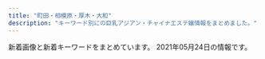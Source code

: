 ```yaml
---
title: "町田・相模原・厚木・大和"
description: "キーワード別にの巨乳アジアン・チャイナエステ嬢情報をまとめました。"
---
```


新着画像と新着キーワードをまとめています。
2021年05月24日の情報です。

<DmmAffiliateIns />
<KeywordTable
  shops={
    [
    {
        "img_links": [
            "http://ichijiku.work/static/picture/m-head03.png",
            "http://ichijiku.work/static/picture/sp-qizu.png",
            "http://ichijiku.work/static/picture/m-top04.png",
            "http://ichijiku.work/uploads/201218/1-20121Q30630462.jpg",
            "http://ichijiku.work/uploads/200904/1-200Z410325X00.jpg",
            "http://ichijiku.work/uploads/200904/1-200Z4103035194.jpg",
            "http://ichijiku.work/static/picture/nav06.png",
            "http://ichijiku.work/uploads/210303/1-21030312445U46.jpg",
            "http://ichijiku.work/uploads/210424/1-210424151310C5.jpg",
            "http://ichijiku.work/static/picture/nav01.png",
            "http://ichijiku.work/static/picture/nav05.png",
            "http://ichijiku.work/static/picture/nav02.png",
            "http://ichijiku.work/uploads/210315/1-2103150UI2D9.jpg",
            "http://ichijiku.work/uploads/210315/1-2103150UG0114.jpg",
            "http://ichijiku.work/static/picture/nav04.png",
            "http://ichijiku.work/static/picture/m-top02.png",
            "http://ichijiku.work/static/picture/sp-tel.png",
            "http://ichijiku.work/uploads/200912/1-200912102620419.jpg",
            "http://ichijiku.work/static/picture/nav03.png",
            "http://ichijiku.work/static/picture/m-top03.png"
        ],
        "station": "\u672c\u539a\u6728\u99c5\u5317\u53e3",
        "keywords": {
            "C": 2,
            "85": 3,
            "E": 1,
            "88": 1,
            "87": 1,
            "86": 2,
            "89": 1,
            "D": 3,
            "H": 1
        },
        "name": "\u30ec\u30e2\u30f3",
        "url": "http://ichijiku.work/"
    },
    {
        "img_links": [
            "http://www.hime.relaxjp.info/images/tel2.png",
            "http://www.hime.relaxjp.info/images/rsubt6.png",
            "http://www.hime.relaxjp.info/images/rsubt7.png",
            "http://www.hime.relaxjp.info/images/slider-img002.jpg",
            "http://www.hime.relaxjp.info/files/005.jpg",
            "http://www.hime.relaxjp.info/files/002-02.jpg",
            "http://www.hime.relaxjp.info/images/rsubt5.png",
            "http://www.hime.relaxjp.info/images/m1.jpg",
            "http://www.hime.relaxjp.info/images/m2.jpg",
            "http://www.hime.relaxjp.info/images/esthe1.jpg",
            "http://www.hime.relaxjp.info/files/002.jpg",
            "http://www.hime.relaxjp.info/images/b-tel.png",
            "http://www.hime.relaxjp.info/photo_news/upimg/433955ffe94e800583_1.jpg",
            "http://www.hime.relaxjp.info/files/005-03.jpg",
            "http://www.hime.relaxjp.info/files/006-02.jpg",
            "http://www.hime.relaxjp.info/files/006-03.jpg",
            "http://www.hime.relaxjp.info/images/slider-img001.jpg",
            "http://www.hime.relaxjp.info/files/002-03.jpg",
            "http://www.hime.relaxjp.info/images/rsubt3.png",
            "http://www.hime.relaxjp.info/photo_news/upimg/46408607d4dc323d9c_0.jpg",
            "http://www.hime.relaxjp.info/images/rsubt4.png",
            "http://www.hime.relaxjp.info/images/b-online.png",
            "http://www.hime.relaxjp.info/files/005-02.jpg",
            "http://www.hime.relaxjp.info/images/rsubt1.png",
            "http://www.hime.relaxjp.info/images/esthe2.jpg",
            "http://www.hime.relaxjp.info/images/rsubt2.png",
            "http://www.hime.relaxjp.info/files/001.jpg",
            "http://www.hime.relaxjp.info/files/001-02.jpg",
            "http://www.hime.relaxjp.info/images/esthe3.jpg",
            "http://www.hime.relaxjp.info/files/006.jpg",
            "http://www.hime.relaxjp.info/files/001-03.jpg",
            "http://www.hime.relaxjp.info/images/m4.jpg",
            "http://www.hime.relaxjp.info/images/m3.jpg",
            "http://www.hime.relaxjp.info/images/m6.jpg"
        ],
        "url": "http://www.hime.relaxjp.info/",
        "station": "\u4e2d\u592e\u6797\u9593\u99c5\u897f\u53e3",
        "name": "\u59eb",
        "keywords": {
            "D": 32,
            "87": 32
        }
    },
    {
        "keywords": {
            "C": 33
        },
        "img_links": [
            "http://es-mina.com/staff/ai/01mb.jpg",
            "http://es-mina.com/pic/topimg3.jpg",
            "http://es-mina.com/img/mainft.jpg",
            "http://es-mina.com/staff/hana/01mb.jpg",
            "http://es-mina.com/pic/topimg2.jpg",
            "http://es-mina.com/staff/yuina/01mb.jpg",
            "http://es-mina.com/img/access/roadb4.jpg",
            "http://es-mina.com/staff/rei/01mb.jpg",
            "http://es-mina.com/staff/sora/01mb.jpg",
            "http://es-mina.com/staff/haru/01mb.jpg",
            "http://es-mina.com/staff/ran/01mb.jpg",
            "http://es-mina.com/staff/runa/01mb.jpg",
            "http://es-mina.com/img/access/roadb1.jpg",
            "http://es-mina.com/img/access/roadb3.jpg",
            "http://es-mina.com/staff/mana/01mb.jpg",
            "http://es-mina.com/staff/emi/01mb.jpg",
            "http://es-mina.com/staff/sakura/01mb.jpg",
            "http://es-mina.com/img/access/roada4.jpg",
            "http://es-mina.com/img/ttl_concept.png",
            "http://es-mina.com/img/foot.jpg",
            "http://es-mina.com/img/access/roada3.jpg",
            "http://es-mina.com/img/access/roada1.jpg",
            "http://es-mina.com/img/access/roadsp.png",
            "http://es-mina.com/staff/minami/01mb.jpg",
            "http://es-mina.com/staff/nene/01mb.jpg",
            "http://es-mina.com/staff/tina/01mb.jpg",
            "http://es-mina.com/staff/izumi/01mb.jpg",
            "http://es-mina.com/staff/rie/01mb.jpg",
            "http://es-mina.com/staff/nana/01mb.jpg",
            "http://es-mina.com/staff/ririka/01mb.jpg",
            "http://es-mina.com/staff/kana/01mb.jpg",
            "http://es-mina.com/pic/head.jpg",
            "http://es-mina.com/staff/haruka/01mb.jpg",
            "http://es-mina.com/staff/yuki/01mb.jpg",
            "http://es-mina.com/staff/midori/01mb.jpg",
            "http://es-mina.com/pic/topimg1.jpg",
            "http://es-mina.com/img/access/roada2.jpg",
            "http://es-mina.com/staff/momoko/01mb.jpg",
            "http://es-mina.com/staff/aya/01mb.jpg",
            "http://es-mina.com/staff/nanami/01mb.jpg",
            "http://es-mina.com/img/conmsg.png",
            "http://es-mina.com/img/access/roadb2.jpg",
            "http://es-mina.com/img/ttl_staff.png",
            "http://es-mina.com/staff/miki/01mb.jpg"
        ],
        "url": "http://es-mina.com/",
        "station": "\u753a\u7530\u99c5\u6771\u53e3",
        "name": "MINA"
    },
    {
        "name": "\u3055\u304f\u3089",
        "keywords": {
            "83": 4,
            "C": 23,
            "86": 10,
            "D": 18,
            "84": 4,
            "E": 3,
            "85": 2
        },
        "station": "\u76f8\u6a21\u5927\u91ce\u99c5\u5357\u53e3",
        "img_links": [
            "http://sakura.fan.bz/images/s_news.png",
            "http://sakura.fan.bz/images/end.png",
            "http://sakura.fan.bz/images/top.jpg",
            "http://sakura.fan.bz/photos/sites/96/2019/11/201911070206265.jpg",
            "http://sakura.fan.bz/photos/sites/96/2019/09/2019090502332511.jpg",
            "http://sakura.fan.bz/photos/sites/96/2019/09/2019090502332739.jpg",
            "http://sakura.fan.bz/images/news_bj1.png",
            "http://sakura.fan.bz/images/info.png",
            "http://sakura.fan.bz/images/s_staff.png",
            "http://sakura.fan.bz/photos/sites/96/2019/11/2019112803264378.jpg",
            "http://sakura.fan.bz/photos/sites/96/2019/09/2019090609280369.jpg",
            "http://sakura.fan.bz/photos/sites/96/2019/09/2019090608513621.jpg",
            "http://sakura.fan.bz/photos/sites/96/2020/12/2020120203192280.jpg",
            "http://sakura.fan.bz/photos/sites/96/2019/12/2019120107502632.jpg",
            "http://sakura.fan.bz/images/news_bj3.png",
            "http://sakura.fan.bz/photos/sites/96/2019/09/2019090502332622.jpg",
            "http://sakura.fan.bz/photos/sites/96/2019/10/2019100401374573.jpg",
            "http://sakura.fan.bz/images/s_face.png"
        ],
        "url": "http://sakura.fan.bz/"
    },
    {
        "img_links": [],
        "keywords": {},
        "name": "\u61a9\u3044",
        "station": "JR\u76f8\u6a21\u539f\u99c5\u5357\u53e3",
        "url": "http://ikoi.jpn.vin/"
    },
    {
        "name": "\u7652\u3057\u672c\u8217",
        "station": "\u76f8\u6a21\u5927\u91ce\u99c5\u5317\u53e3",
        "keywords": {
            "D": 8,
            "86": 10,
            "87": 2,
            "C": 14,
            "E": 4
        },
        "url": "http://www.iyashihonpo.iesjp.com/",
        "img_links": [
            "http://www.iyashihonpo.iesjp.com/files/001-03.jpg",
            "http://www.iyashihonpo.iesjp.com/files/007-03.jpg",
            "http://www.iyashihonpo.iesjp.com/files/002-03.jpg",
            "http://www.iyashihonpo.iesjp.com/files/002.jpg",
            "http://www.iyashihonpo.iesjp.com/files/001-02.jpg",
            "http://www.iyashihonpo.iesjp.com/images/backlistbtn.png",
            "http://www.iyashihonpo.iesjp.com/images/attention.png",
            "http://www.iyashihonpo.iesjp.com/files/006.jpg",
            "http://www.iyashihonpo.iesjp.com/files/007.jpg",
            "http://www.iyashihonpo.iesjp.com/files/004.jpg",
            "http://www.iyashihonpo.iesjp.com/files/005-03.jpg",
            "http://www.iyashihonpo.iesjp.com/files/002-02.jpg",
            "http://www.iyashihonpo.iesjp.com/files/001.jpg",
            "http://www.iyashihonpo.iesjp.com/files/006-02.jpg",
            "http://www.iyashihonpo.iesjp.com/files/006-03.jpg",
            "http://www.iyashihonpo.iesjp.com/files/005-02.jpg",
            "http://www.iyashihonpo.iesjp.com/files/004-02.jpg",
            "http://www.iyashihonpo.iesjp.com/files/005.jpg",
            "http://www.iyashihonpo.iesjp.com/images/coverParts.png",
            "http://www.iyashihonpo.iesjp.com/files/004-03.jpg",
            "http://www.iyashihonpo.iesjp.com/images/infoSlide01.jpg",
            "http://www.iyashihonpo.iesjp.com/files/007-02.jpg"
        ]
    },
    {
        "name": "\u9e97\u30fb\u3046\u3089\u3089",
        "keywords": {},
        "station": "\u4e2d\u592e\u6797\u9593\u99c5\u5357\u53e3",
        "img_links": [],
        "url": "https://urara.xyz.mn/"
    },
    {
        "img_links": [
            "https://est-fc.com/staffPhoto/b20210319213230.jpg",
            "https://est-fc.com/staffPhoto/s20210426155211.jpg",
            "https://est-fc.com/staffPhoto/b20210524192349.jpg",
            "https://est-fc.com/staffPhoto/s20210201190332.jpg",
            "https://est-fc.com/staffPhoto/s20201229174501.jpg",
            "https://est-fc.com/js/sliderLine/slide_prev.png",
            "https://est-fc.com/staffPhoto/b20210507210030.jpg",
            "https://est-fc.com/staffPhoto/b20210421131953.jpg",
            "https://est-fc.com/images/slider/01.jpg",
            "https://est-fc.com/staffPhoto/b20210114223251.jpg",
            "https://est-fc.com/uploadfiles/Image/campaignEstFcCom.jpg",
            "https://est-fc.com/staffPhoto/b20210426155211.jpg",
            "https://est-fc.com/images/slider/02.jpg",
            "https://est-fc.com/staffPhoto/s20210319213230.jpg",
            "https://est-fc.com/staffPhoto/b20201229185637.jpg",
            "https://est-fc.com/staffPhoto/s20210421131953.jpg",
            "https://est-fc.com/staffPhoto/s20210120200400.jpg",
            "https://est-fc.com/staffPhoto/b20210201190332.jpg",
            "https://est-fc.com/js/sliderLine/slide_next.png",
            "https://est-fc.com/staffPhoto/s20210114223251.jpg",
            "https://est-fc.com/staffPhoto/s20210524192349.jpg",
            "https://est-fc.com/staffPhoto/b20210120200400.jpg",
            "https://est-fc.com/staffPhoto/s20210507210030.jpg",
            "https://est-fc.com/staffPhoto/b20201229174501.jpg",
            "https://est-fc.com/staffPhoto/s20201229185637.jpg"
        ],
        "url": "https://est-fc.com/",
        "keywords": {
            "87": 2,
            "C": 10,
            "84": 2,
            "E": 6,
            "\u80f8": 4,
            "86": 6,
            "D": 6
        },
        "station": "JR\u753a\u7530\u99c5\u5317\u53e3",
        "name": "FIRST CLASS"
    },
    {
        "keywords": {},
        "img_links": [
            "http://www.yozakura-aroma.xyz/images/13.jpg",
            "http://www.yozakura-aroma.xyz/images/staff/meijia.jpg",
            "http://www.yozakura-aroma.xyz/images/rina.png",
            "http://www.yozakura-aroma.xyz/images/staff/ami.jpg",
            "http://www.yozakura-aroma.xyz/images/staff/hidomi.png",
            "http://www.yozakura-aroma.xyz/images/index-rin_02.jpg",
            "http://www.yozakura-aroma.xyz/images/13.png",
            "http://www.yozakura-aroma.xyz/images/1.jpg",
            "http://www.yozakura-aroma.xyz/images/shop/rl1.jpg",
            "http://www.yozakura-aroma.xyz/images/nav/nav-t-job.jpg",
            "http://www.yozakura-aroma.xyz/images/shop/rl3.jpg",
            "http://www.yozakura-aroma.xyz/images/sys5.jpg",
            "http://www.yozakura-aroma.xyz/images/3.jpg",
            "http://www.yozakura-aroma.xyz/images/527385908605281370.jpg",
            "http://www.yozakura-aroma.xyz/images/index-rin_04.jpg",
            "http://www.yozakura-aroma.xyz/images/nav/nav-t-sys.jpg",
            "http://www.yozakura-aroma.xyz/images/nav/nav-t-sta.jpg",
            "http://www.yozakura-aroma.xyz/images/index-skr_16.jpg",
            "http://www.yozakura-aroma.xyz/images/7a.jpg"
        ],
        "name": "\u591c\u685c",
        "station": "\u6d77\u8001\u540d\u99c5\u6771\u53e3",
        "url": "http://www.yozakura-aroma.xyz/"
    },
    {
        "img_links": [
            "http://biretuip.xyz/static/picture/footer-r.png",
            "http://biretuip.xyz/static/picture/esthe1.jpg",
            "http://biretuip.xyz/static/picture/ac1.jpg",
            "http://biretuip.xyz/uploads/210430/1-210430125029555.jpg",
            "http://biretuip.xyz/static/picture/footer-l.png",
            "http://biretuip.xyz/static/picture/main1.jpg",
            "http://biretuip.xyz/uploads/210430/1-21043012563KX.jpg",
            "http://biretuip.xyz/static/picture/sys1.png",
            "http://biretuip.xyz/static/picture/info_t.png",
            "http://biretuip.xyz/uploads/201109/1-201109134AB46.jpg",
            "http://biretuip.xyz/static/picture/staff_t.png",
            "http://biretuip.xyz/static/picture/esthe2.jpg",
            "http://biretuip.xyz/static/picture/staff.png",
            "http://biretuip.xyz/uploads/201109/1-201109134H31D.jpg",
            "http://biretuip.xyz/static/picture/home.png",
            "http://biretuip.xyz/static/picture/esthe3.jpg",
            "http://biretuip.xyz/uploads/201109/1-201109134G0153.jpg"
        ],
        "name": "Lucky",
        "keywords": {},
        "station": "\u672c\u539a\u6728\u99c5\u5317\u53e3",
        "url": "http://biretuip.xyz/"
    },
    {
        "name": "dorami",
        "keywords": {},
        "img_links": [
            "http://dorami-jp.work/uploads/210329/1-21032912593a27.jpg",
            "http://dorami-jp.work/static/picture/main1.jpg",
            "http://dorami-jp.work/static/picture/staff_t.png",
            "http://dorami-jp.work/static/picture/home.png",
            "http://dorami-jp.work/static/picture/ac2.jpg",
            "http://dorami-jp.work/uploads/201212/1-201212100Ja10.jpg",
            "http://dorami-jp.work/uploads/201212/1-201212100Q2220.jpg",
            "http://dorami-jp.work/uploads/210507/1-21050F94R0G8.jpg",
            "http://dorami-jp.work/uploads/210510/1-210510092341450.jpg",
            "http://dorami-jp.work/static/picture/footer-r.png",
            "http://dorami-jp.work/static/picture/info_t.png",
            "http://dorami-jp.work/uploads/210522/1-21052210300aV.jpg",
            "http://dorami-jp.work/static/picture/ac1.jpg",
            "http://dorami-jp.work/static/picture/footer-l.png",
            "http://dorami-jp.work/static/picture/sys1.png",
            "http://dorami-jp.work/uploads/210213/1-21021312211V96.jpg",
            "http://dorami-jp.work/uploads/210522/1-21052210144B48.jpg",
            "http://dorami-jp.work/static/picture/esthe2.jpg",
            "http://dorami-jp.work/static/picture/esthe3.jpg",
            "http://dorami-jp.work/uploads/201212/1-201212100RL28.jpg",
            "http://dorami-jp.work/uploads/210315/1-210315101326118.jpg",
            "http://dorami-jp.work/static/picture/esthe1.jpg",
            "http://dorami-jp.work/static/picture/staff.png"
        ],
        "url": "http://dorami-jp.work/",
        "station": "\u672c\u539a\u6728\u99c5\u5317\u53e3"
    },
    {
        "name": "\u30d9\u30d3\u30fc",
        "img_links": [
            "http://www.baby.esjp.info/files/047-02.jpg",
            "http://www.baby.esjp.info/files/053.jpg",
            "http://www.baby.esjp.info/images/mobile.png",
            "http://www.baby.esjp.info/files/045-02.jpg",
            "http://www.baby.esjp.info/files/050-02.jpg",
            "http://www.baby.esjp.info/files/052.jpg",
            "http://www.baby.esjp.info/files/049.jpg",
            "http://www.baby.esjp.info/files/054-02.jpg",
            "http://www.baby.esjp.info/images/top.png",
            "http://www.baby.esjp.info/files/038.jpg",
            "http://www.baby.esjp.info/images/tit-infor.png",
            "http://www.baby.esjp.info/images/girl-z2.jpg",
            "http://www.baby.esjp.info/files/054.jpg",
            "http://www.baby.esjp.info/images/shop/shop04.jpg",
            "http://www.baby.esjp.info/files/053-02.jpg",
            "http://www.baby.esjp.info/files/050.jpg",
            "http://www.baby.esjp.info/images/shop/shop02.jpg",
            "http://www.baby.esjp.info/files/045.jpg",
            "http://www.baby.esjp.info/files/049-02.jpg",
            "http://www.baby.esjp.info/files/047.jpg",
            "http://www.baby.esjp.info/files/052-02.jpg",
            "http://www.baby.esjp.info/files/051-02.jpg",
            "http://www.baby.esjp.info/images/bj3.png",
            "http://www.baby.esjp.info/images/top_sche.png",
            "http://www.baby.esjp.info/images/link_line.png",
            "http://www.baby.esjp.info/images/shop/shop03.jpg",
            "http://www.baby.esjp.info/files/048-02.jpg",
            "http://www.baby.esjp.info/files/048.jpg",
            "http://www.baby.esjp.info/files/038-02.jpg",
            "http://www.baby.esjp.info/files/051.jpg",
            "http://www.baby.esjp.info/images/infor.png",
            "http://www.baby.esjp.info/images/shop/shop01.jpg",
            "http://www.baby.esjp.info/images/girl-z1.jpg",
            "http://www.baby.esjp.info/images/staff_line.png"
        ],
        "url": "http://www.baby.esjp.info/",
        "keywords": {
            "\u5de8\u4e73": 1,
            "90": 1,
            "87": 5,
            "E": 1,
            "86": 4,
            "\u4e73": 1,
            "D": 9
        },
        "station": "\u76f8\u6a21\u5927\u91ce\u99c5\u5357\u53e3"
    },
    {
        "img_links": [
            "http://www.crossi.xyz/uploads/210111/1-2101111429551G.jpg",
            "http://www.crossi.xyz/uploads/200529/1-2005291A551629.jpg",
            "http://www.crossi.xyz/uploads/200706/1-200F6134600642.jpg",
            "http://www.crossi.xyz/uploads/191217/1-19121F95615334.jpg",
            "http://www.crossi.xyz/uploads/190920/1-1Z920134U1939.jpg",
            "http://www.crossi.xyz/uploads/210111/1-210111143025433.jpg",
            "http://www.crossi.xyz/uploads/200529/1-2005291A543193.jpg",
            "http://www.crossi.xyz/uploads/200403/1-200403124533327.jpg",
            "http://www.crossi.xyz/uploads/200907/1-200ZG41K4546.jpg",
            "http://www.crossi.xyz/uploads/allimg/180801/1-1PP1091925J2.jpg",
            "http://www.crossi.xyz/templets/default/picture/tt.jpg",
            "http://www.crossi.xyz/uploads/210325/1-210325125H1R5.jpg",
            "http://www.crossi.xyz/uploads/201127/1-20112G53913193.jpg",
            "http://www.crossi.xyz/uploads/201102/1-201102150J3926.jpg",
            "http://www.crossi.xyz/uploads/180905/1-1PZ515095RN.jpg",
            "http://www.crossi.xyz/uploads/201228/1-20122Q41943338.jpg",
            "http://www.crossi.xyz/uploads/201202/1-201202124933147.jpg",
            "http://www.crossi.xyz/uploads/201127/1-20112G53930U0.jpg",
            "http://www.crossi.xyz/uploads/200706/1-200F613453VR.jpg",
            "http://www.crossi.xyz/uploads/191122/1-191122162430591.jpg",
            "http://www.crossi.xyz/uploads/200907/1-200ZG41P4318.jpg",
            "http://www.crossi.xyz/templets/default/picture/staff_t.jpg",
            "http://www.crossi.xyz/templets/default/picture/news.jpg",
            "http://www.crossi.xyz/uploads/191217/1-19121F95I5240.jpg",
            "http://www.crossi.xyz/uploads/190920/1-1Z920134SY60.jpg",
            "http://www.crossi.xyz/uploads/allimg/180731/1-1PI1145244194.jpg",
            "http://www.crossi.xyz/templets/default/picture/interior_t.jpg",
            "http://www.crossi.xyz/uploads/200612/1-200612160S0B8.jpg",
            "http://www.crossi.xyz/uploads/200403/1-200403124524956.jpg",
            "http://www.crossi.xyz/uploads/190925/1-1Z925145924H3.jpg",
            "http://www.crossi.xyz/templets/default/picture/rec1.png",
            "http://www.crossi.xyz/uploads/201202/1-201202124950B1.jpg",
            "http://www.crossi.xyz/uploads/180906/1-1PZ60934021N.jpg",
            "http://www.crossi.xyz/uploads/191106/1-191106100051532.jpg",
            "http://www.crossi.xyz/uploads/201102/1-201102150K9453.jpg",
            "http://www.crossi.xyz/templets/default/picture/int1.png",
            "http://www.crossi.xyz/uploads/200612/1-200612160U52W.jpg",
            "http://www.crossi.xyz/uploads/201228/1-20122Q4191LP.jpg",
            "http://www.crossi.xyz/uploads/210325/1-210325125I5218.jpg",
            "http://www.crossi.xyz/uploads/191016/1-191016134K2213.jpg",
            "http://www.crossi.xyz/uploads/190925/1-1Z9251500315P.jpg"
        ],
        "url": "http://www.crossi.xyz/",
        "station": "\u672c\u539a\u6728\u99c5\u6771\u53e3",
        "keywords": {},
        "name": "\u30d4\u30e5\u30a2\u30cf\u30fc\u30c8"
    },
    {
        "name": "\u685c\u6843-\u3055\u304f\u3089\u3093\u307c-",
        "keywords": {
            "F": 2,
            "86": 16,
            "D": 16,
            "88": 2
        },
        "station": "\u5927\u548c\u99c5\u5357\u53e3",
        "url": "http://massage-est.info/",
        "img_links": [
            "http://massage-est.info/images/head.jpg",
            "http://massage-est.info/images/cg01.jpg",
            "http://massage-est.info/images/tit5.jpg",
            "http://massage-est.info/images/tit4.jpg",
            "http://massage-est.info/images/cg07.jpg",
            "http://massage-est.info/images/tit1.jpg",
            "http://massage-est.info/images/cg05.jpg",
            "http://massage-est.info/images/cg12.jpg",
            "http://massage-est.info/images/cg06.jpg",
            "http://massage-est.info/images/cg04.jpg",
            "http://massage-est.info/images/no.png",
            "http://massage-est.info/images/fla.jpg",
            "http://massage-est.info/images/cg03.jpg",
            "http://massage-est.info/images/cg10.jpg",
            "http://massage-est.info/images/tit2.jpg",
            "http://massage-est.info/images/cg08.jpg",
            "http://massage-est.info/images/line.png",
            "http://massage-est.info/images/tit3.jpg"
        ]
    },
    {
        "img_links": [
            "http://sherry.est888.com/css/head-change.jpg",
            "http://sherry.est888.com/css/osusume03.jpg",
            "http://sherry.est888.com/css/nav/nav-004.png",
            "http://sherry.est888.com/css/top03.jpg",
            "http://sherry.est888.com/css/staff/staff02.jpg",
            "http://sherry.est888.com/css/nav/nav-003.png",
            "http://sherry.est888.com/css/staff/staff01.jpg",
            "http://sherry.est888.com/css/staff/staff03.jpg",
            "http://sherry.est888.com/css/tel.png",
            "http://sherry.est888.com/css/nav/nav-005.png",
            "http://sherry.est888.com/css/nav/nav-002.png",
            "http://sherry.est888.com/css/nav/nav-006.png",
            "http://sherry.est888.com/css/nav/nav-001.png"
        ],
        "station": "\u5927\u548c\u99c5\u5357\u53e3",
        "name": "Sherry \uff5e\u30b7\u30a7\u30ea\u30fc\uff5e",
        "keywords": {
            "C": 1,
            "D": 2,
            "86": 1,
            "88": 1,
            "89": 1
        },
        "url": "http://sherry.est888.com/"
    },
    {
        "url": "http://www.ainotenshi.esturl.com/",
        "keywords": {
            "85": 4,
            "C": 4,
            "88": 4,
            "87": 24,
            "D": 28
        },
        "station": "\u672c\u539a\u6728\u99c5\u5317\u53e3",
        "img_links": [
            "http://www.ainotenshi.esturl.com/files/005-03.jpg",
            "http://www.ainotenshi.esturl.com/files/007.jpg",
            "http://www.ainotenshi.esturl.com/images/barProfile.png",
            "http://www.ainotenshi.esturl.com/files/006-03.jpg",
            "http://www.ainotenshi.esturl.com/images/barTherapist.png",
            "http://www.ainotenshi.esturl.com/files/001-02.jpg",
            "http://www.ainotenshi.esturl.com/files/004.jpg",
            "http://www.ainotenshi.esturl.com/files/007-02.jpg",
            "http://www.ainotenshi.esturl.com/images/backBtn.png",
            "http://www.ainotenshi.esturl.com/files/003.jpg",
            "http://www.ainotenshi.esturl.com/files/008.jpg",
            "http://www.ainotenshi.esturl.com/images/barRecruit.png",
            "http://www.ainotenshi.esturl.com/files/002.jpg",
            "http://www.ainotenshi.esturl.com/files/004-03.jpg",
            "http://www.ainotenshi.esturl.com/files/001.jpg",
            "http://www.ainotenshi.esturl.com/images/header.png",
            "http://www.ainotenshi.esturl.com/images/barSystem.png",
            "http://www.ainotenshi.esturl.com/images/barLink.png",
            "http://www.ainotenshi.esturl.com/images/contentBottom.jpg",
            "http://www.ainotenshi.esturl.com/images/btnTop.png",
            "http://www.ainotenshi.esturl.com/images/barAccess.png",
            "http://www.ainotenshi.esturl.com/files/005.jpg",
            "http://www.ainotenshi.esturl.com/images/time.png",
            "http://www.ainotenshi.esturl.com/files/002-02.jpg",
            "http://www.ainotenshi.esturl.com/files/006.jpg",
            "http://www.ainotenshi.esturl.com/files/008-02.jpg",
            "http://www.ainotenshi.esturl.com/files/006-02.jpg",
            "http://www.ainotenshi.esturl.com/files/005-02.jpg",
            "http://www.ainotenshi.esturl.com/files/001-03.jpg",
            "http://www.ainotenshi.esturl.com/images/barProfileSche.png",
            "http://www.ainotenshi.esturl.com/images/barSchedule.png",
            "http://www.ainotenshi.esturl.com/files/003-02.jpg",
            "http://www.ainotenshi.esturl.com/files/003-03.jpg",
            "http://www.ainotenshi.esturl.com/images/concept.png",
            "http://www.ainotenshi.esturl.com/files/002-03.jpg",
            "http://www.ainotenshi.esturl.com/files/008-03.jpg",
            "http://www.ainotenshi.esturl.com/files/004-02.jpg",
            "http://www.ainotenshi.esturl.com/files/007-03.jpg"
        ],
        "name": "\u611b\u306e\u5929\u4f7f"
    },
    {
        "url": "http://t-rose.work/",
        "station": "\u76f8\u6a21\u5927\u91ce\u99c5\u5317\u53e3",
        "img_links": [
            "http://t-rose.work/staff/eri.jpg",
            "http://t-rose.work/staff/ka.jpg",
            "http://t-rose.work/images/interior_t.jpg",
            "http://t-rose.work/images/tg.jpg",
            "http://t-rose.work/images/rec2.png",
            "http://t-rose.work/images/head.jpg",
            "http://t-rose.work/img/mimi1.jpg",
            "http://t-rose.work/images/staff_t.jpg",
            "http://t-rose.work/images/up.png",
            "http://t-rose.work/staff/nana.jpg",
            "http://t-rose.work/images/int1.png",
            "http://t-rose.work/img/ka1.jpg",
            "http://t-rose.work/images/rec1.jpg",
            "http://t-rose.work/img/eri1.jpg",
            "http://t-rose.work/staff/mimi.jpg",
            "http://t-rose.work/img/nana1.jpg",
            "http://t-rose.work/images/int2.png",
            "http://t-rose.work/images/sys.png",
            "http://t-rose.work/images/news.jpg",
            "http://t-rose.work/staff/yuri.jpg",
            "http://t-rose.work/img/yuri1.jpg"
        ],
        "keywords": {},
        "name": "\u591c\u6765\u9999"
    },
    {
        "url": "http://xn--cckdr4sjcn.com/",
        "keywords": {
            "E": 6,
            "C": 3,
            "D": 24,
            "86": 33
        },
        "img_links": [
            "http://xn--cckdr4sjcn.com/images/staff_s.png",
            "http://xn--cckdr4sjcn.com/images/r2.jpg",
            "http://xn--cckdr4sjcn.com/images/r3.jpg",
            "http://xn--cckdr4sjcn.com/images/cg12.jpg",
            "http://xn--cckdr4sjcn.com/images/news.png",
            "http://xn--cckdr4sjcn.com/images/cg13.jpg",
            "http://xn--cckdr4sjcn.com/images/cg03.jpg",
            "http://xn--cckdr4sjcn.com/images/cg10.jpg",
            "http://xn--cckdr4sjcn.com/images/r4.jpg",
            "http://xn--cckdr4sjcn.com/images/r1.jpg",
            "http://xn--cckdr4sjcn.com/images/cg02.jpg",
            "http://xn--cckdr4sjcn.com/images/cg08.jpg",
            "http://xn--cckdr4sjcn.com/images/kan.jpg",
            "http://xn--cckdr4sjcn.com/images/cg11.jpg",
            "http://xn--cckdr4sjcn.com/images/top.png",
            "http://xn--cckdr4sjcn.com/images/cg09.jpg",
            "http://xn--cckdr4sjcn.com/images/cg01.jpg",
            "http://xn--cckdr4sjcn.com/images/cg05.jpg",
            "http://xn--cckdr4sjcn.com/images/cg06.jpg",
            "http://xn--cckdr4sjcn.com/images/cg07.jpg",
            "http://xn--cckdr4sjcn.com/images/evetop.png"
        ],
        "name": "\u6021\u697d-\u30a4\u30e9\u30af-",
        "station": "\u5927\u548c\u99c5\u5357\u53e3"
    },
    {
        "keywords": {},
        "url": "http://sh-leo.work/",
        "station": "\u5c0f\u7530\u6025\u76f8\u6a21\u539f\u99c5\u5357\u53e3",
        "img_links": [
            "http://sh-leo.work/picture/shinphoto4.jpg",
            "http://sh-leo.work/picture/p6_ct1.png",
            "http://sh-leo.work/picture/fm1.png",
            "http://sh-leo.work/picture/fm2.png",
            "http://sh-leo.work/picture/frames.png",
            "http://sh-leo.work/picture/q.png",
            "http://sh-leo.work/picture/top_t3.png",
            "http://sh-leo.work/picture/shinphoto2.jpg",
            "http://sh-leo.work/picture/s_2.jpg",
            "http://sh-leo.work/picture/p4_ct1.png",
            "http://sh-leo.work/picture/a.png",
            "http://sh-leo.work/picture/age.png",
            "http://sh-leo.work/picture/s_3.jpg",
            "http://sh-leo.work/picture/top_t2.png",
            "http://sh-leo.work/picture/p2_ct1.png",
            "http://sh-leo.work/picture/top_sin1.jpg",
            "http://sh-leo.work/picture/fm3.png",
            "http://sh-leo.work/picture/att.png",
            "http://sh-leo.work/picture/top_pickback.png",
            "http://sh-leo.work/picture/s_4.jpg",
            "http://sh-leo.work/picture/fm4.png",
            "http://sh-leo.work/picture/fm5.png",
            "http://sh-leo.work/picture/s_1.jpg",
            "http://sh-leo.work/picture/optionrev1.png",
            "http://sh-leo.work/picture/shinphoto1.jpg",
            "http://sh-leo.work/picture/fm6.png",
            "http://sh-leo.work/picture/top_t8.png",
            "http://sh-leo.work/picture/p3_ct1.png",
            "http://sh-leo.work/picture/top_sin3.jpg",
            "http://sh-leo.work/picture/top_t4.png",
            "http://sh-leo.work/picture/s_5.jpg",
            "http://sh-leo.work/picture/topimg3.jpg",
            "http://sh-leo.work/picture/camp20180713_2.png",
            "http://sh-leo.work/picture/p4_ct1_sub1.png",
            "http://sh-leo.work/picture/top_t5.png",
            "http://sh-leo.work/picture/topimg2.jpg",
            "http://sh-leo.work/picture/topimg1.jpg",
            "http://sh-leo.work/picture/top_sin2.jpg",
            "http://sh-leo.work/picture/faq_st1.png",
            "http://sh-leo.work/picture/shinphoto3.jpg",
            "http://sh-leo.work/picture/frameback.png",
            "http://sh-leo.work/picture/top_t1.png",
            "http://sh-leo.work/picture/faq_st2.png"
        ],
        "name": "LEO\uff5e\u30ec\u30aa\uff5e"
    },
    {
        "name": "AGEHA \uff5e\u30a2\u30b2\u30cf\uff5e",
        "url": "http://shegege.site/",
        "img_links": [
            "http://shegege.site/uploads/200711/1-200G11036344J.jpg",
            "http://shegege.site/uploads/201128/1-20112Q01145319.jpg",
            "http://shegege.site/uploads/allimg/200711/1-200G1103624.jpg",
            "http://shegege.site/uploads/191107/1-19110G5523cb.jpg",
            "http://shegege.site/uploads/201224/1-20122412301I25.jpg",
            "http://shegege.site/uploads/200325/1-200325131632G7.jpg",
            "http://shegege.site/uploads/200619/1-200619150304G2.jpg",
            "http://shegege.site/img/nav-004.png",
            "http://shegege.site/uploads/201218/1-20121Q25123912.jpg",
            "http://shegege.site/uploads/200602/1-20060211364K04.jpg",
            "http://shegege.site/img/nav-002.png",
            "http://shegege.site/img/nav-001.png",
            "http://shegege.site/uploads/210114/1-210114150150196.jpg",
            "http://shegege.site/img/tel.png",
            "http://shegege.site/uploads/210503/1-21050313454WX.jpg",
            "http://shegege.site/uploads/200520/1-2005200S91a39.jpg",
            "http://shegege.site/uploads/190909/1-1ZZ9151421512.jpg",
            "http://shegege.site/img/nav-003.png",
            "http://shegege.site/uploads/210305/1-2103051I911305.jpg",
            "http://shegege.site/img/nav-006.png",
            "http://shegege.site/img/nav-005.png"
        ],
        "keywords": {
            "G": 1,
            "88": 3,
            "89": 1,
            "D": 12,
            "86": 9
        },
        "station": "\u672c\u539a\u6728\u99c5\u5317\u53e3"
    },
    {
        "name": "\u3071\u3044\u306a\u3063\u3077\u308b",
        "img_links": [
            "http://rihanna.xyz.mn/images/staff01.png",
            "http://rihanna.xyz.mn/images/link_nav01.png",
            "http://rihanna.xyz.mn/images/link_nav05.png",
            "http://rihanna.xyz.mn/images/room6.jpg",
            "http://rihanna.xyz.mn/images/room4.jpg",
            "http://rihanna.xyz.mn/images/card.png",
            "http://rihanna.xyz.mn/images/staff_line.jpg",
            "http://rihanna.xyz.mn/photos/sites/6/2021/04/2021042604202751.jpg",
            "http://rihanna.xyz.mn/images/img_service08.jpg",
            "http://rihanna.xyz.mn/images/end.png",
            "http://rihanna.xyz.mn/images/fues200.png",
            "http://rihanna.xyz.mn/images/room3.jpg",
            "http://rihanna.xyz.mn/images/img_service07.jpg",
            "http://rihanna.xyz.mn/images/link_nav04.png",
            "http://rihanna.xyz.mn/images/img_service02.jpg",
            "http://rihanna.xyz.mn/images/img_service03.jpg",
            "http://rihanna.xyz.mn/photos/sites/6/2021/05/202105121115433.jpg",
            "http://rihanna.xyz.mn/images/img_service05.jpg",
            "http://rihanna.xyz.mn/photos/sites/6/2021/04/2021042604251485.jpg",
            "http://rihanna.xyz.mn/photos/sites/6/2021/04/2021042604121685.jpg",
            "http://rihanna.xyz.mn/images/link_nav02.png",
            "http://rihanna.xyz.mn/photos/sites/6/2021/05/2021051210284780.jpg",
            "http://rihanna.xyz.mn/images/room5.jpg",
            "http://rihanna.xyz.mn/images/img_service09.jpg",
            "http://rihanna.xyz.mn/images/room2.jpg",
            "http://rihanna.xyz.mn/photos/sites/6/2021/04/2021042904450394.jpg",
            "http://rihanna.xyz.mn/images/img_service04.jpg",
            "http://rihanna.xyz.mn/images/img_service06.jpg",
            "http://rihanna.xyz.mn/photos/sites/6/2021/04/2021042614151040.jpg",
            "http://rihanna.xyz.mn/images/room1.jpg",
            "http://rihanna.xyz.mn/photos/sites/6/2021/04/2021042614130925.jpg",
            "http://rihanna.xyz.mn/images/link_nav03.png",
            "http://rihanna.xyz.mn/photos/sites/6/2021/04/2021042604231363.jpg",
            "http://rihanna.xyz.mn/images/tit_staff.png",
            "http://rihanna.xyz.mn/images/top.png",
            "http://rihanna.xyz.mn/images/link_nav06.png",
            "http://rihanna.xyz.mn/images/img_service01.jpg",
            "http://rihanna.xyz.mn/images/tit_service.png"
        ],
        "station": "\u5357\u6797\u9593\u99c5\u897f\u53e3",
        "keywords": {
            "94": 3,
            "H": 21,
            "95": 9,
            "C": 17,
            "\u30c0\u30a4\u30ca\u30de\u30a4\u30c8": 3,
            "92": 6,
            "G": 9,
            "93": 6,
            "90": 3,
            "\u30bb\u30af\u30b7\u30fc": 6
        },
        "url": "http://rihanna.xyz.mn/"
    },
    {
        "img_links": [
            "http://refresh.esnavi.work/acc3.jpg",
            "http://refresh.esnavi.work/int1.png",
            "http://refresh.esnavi.work/6.jpg",
            "http://refresh.esnavi.work/misaki.jpg",
            "http://refresh.esnavi.work/acc2.jpg",
            "http://refresh.esnavi.work/tg.jpg",
            "http://refresh.esnavi.work/head.jpg",
            "http://refresh.esnavi.work/1.jpg",
            "http://refresh.esnavi.work/news.jpg",
            "http://refresh.esnavi.work/staff_t.jpg",
            "http://refresh.esnavi.work/rec1.png",
            "http://refresh.esnavi.work/4.jpg",
            "http://refresh.esnavi.work/ayako.jpg",
            "http://refresh.esnavi.work/yuki.jpg",
            "http://refresh.esnavi.work/momoka.jpg",
            "http://refresh.esnavi.work/up.jpg",
            "http://refresh.esnavi.work/acc1.jpg",
            "http://refresh.esnavi.work/3.jpg",
            "http://refresh.esnavi.work/interior_t.jpg",
            "http://refresh.esnavi.work/rec2.png",
            "http://refresh.esnavi.work/koko.jpg"
        ],
        "url": "http://refresh.esnavi.work/",
        "name": "Refresh \uff5e\u30ea\u30d5\u30ec\u30c3\u30b7\u30e5\uff5e",
        "keywords": {},
        "station": "\u76f8\u6a21\u5927\u91ce\u99c5\u5357\u53e3"
    },
    {
        "img_links": [
            "http://mrgurokisetsu.tokyo/uploads/200828/1-200RP931222A.jpg",
            "http://mrgurokisetsu.tokyo/images/top-sp.png",
            "http://mrgurokisetsu.tokyo/uploads/200828/1-200RP93113I1.jpg",
            "http://mrgurokisetsu.tokyo/uploads/200828/1-200RP92305117.jpg",
            "http://mrgurokisetsu.tokyo/uploads/181219/1-1Q219153224547.jpg",
            "http://mrgurokisetsu.tokyo/uploads/181219/1-1Q2191A133208.jpg",
            "http://mrgurokisetsu.tokyo/uploads/200828/1-200RP92314957.jpg",
            "http://mrgurokisetsu.tokyo/uploads/201026/1-201026161220H2.jpg",
            "http://mrgurokisetsu.tokyo/uploads/200828/1-200RP9192Y24.jpg",
            "http://mrgurokisetsu.tokyo/uploads/181218/1-1Q21R10G3C3.png",
            "http://mrgurokisetsu.tokyo/uploads/181218/1-1Q21R106025N.png",
            "http://mrgurokisetsu.tokyo/uploads/200828/1-200RP92022417.jpg",
            "http://mrgurokisetsu.tokyo/uploads/181218/1-1Q21R10649544.png",
            "http://mrgurokisetsu.tokyo/uploads/200828/1-200RP92032509.jpg",
            "http://mrgurokisetsu.tokyo/uploads/181219/1-1Q21915324H06.jpg",
            "http://mrgurokisetsu.tokyo/images/end.png",
            "http://mrgurokisetsu.tokyo/uploads/200828/1-200RP92115101.jpg",
            "http://mrgurokisetsu.tokyo/uploads/200828/1-200RP92124K5.jpg",
            "http://mrgurokisetsu.tokyo/uploads/181218/1-1Q21R10626151.png",
            "http://mrgurokisetsu.tokyo/uploads/201114/1-201114140IG24.jpg",
            "http://mrgurokisetsu.tokyo/uploads/181219/1-1Q2191A044L9.jpg",
            "http://mrgurokisetsu.tokyo/uploads/200828/1-200RP919363I.jpg"
        ],
        "keywords": {
            "88": 2,
            "85": 5,
            "C": 16,
            "D": 4
        },
        "url": "http://mrgurokisetsu.tokyo/",
        "name": "MINA",
        "station": "\u6d77\u8001\u540d\u99c5\u5357\u53e3"
    },
    {
        "station": "JR\u753a\u7530\u99c5\u5317\u53e3",
        "url": "http://o-jp.com/yizumi/",
        "name": "\u7652\u3057\u306e\u6cc9",
        "keywords": {},
        "img_links": [
            "http://o-jp.com/yizumi/images/hito.jpg",
            "http://o-jp.com/yizumi/images/mobile.jpg",
            "http://o-jp.com/yizumi/images/staff01.jpg",
            "http://o-jp.com/yizumi/images/staff1.jpg"
        ]
    },
    {
        "keywords": {
            "D": 15,
            "C": 12,
            "E": 5,
            "87": 10,
            "86": 10
        },
        "url": "http://yasuragi.tyo.ac/",
        "station": "\u5c0f\u7530\u6025\u7dda\u753a\u7530\u99c5\u897f\u53e3",
        "name": "\u3084\u3059\u3089\u304e",
        "img_links": [
            "http://yasuragi.tyo.ac/images/s3.jpg",
            "http://yasuragi.tyo.ac/images/room1.jpg",
            "http://yasuragi.tyo.ac/images/s_staff.png",
            "http://yasuragi.tyo.ac/images/news_bj1.png",
            "http://yasuragi.tyo.ac/images/mobile.jpg",
            "http://yasuragi.tyo.ac/images/room4.jpg",
            "http://yasuragi.tyo.ac/images/end.jpg",
            "http://yasuragi.tyo.ac/photos/sites/55/2021/04/2021041704374029.jpg",
            "http://yasuragi.tyo.ac/images/s_news.png",
            "http://yasuragi.tyo.ac/photos/sites/55/2019/12/2019121604403829.jpg",
            "http://yasuragi.tyo.ac/images/s_link.png",
            "http://yasuragi.tyo.ac/images/top.jpg",
            "http://yasuragi.tyo.ac/photos/sites/55/2019/12/2019121604403490.jpg",
            "http://yasuragi.tyo.ac/photos/sites/55/2019/12/2019121604403165.jpg",
            "http://yasuragi.tyo.ac/images/news_bj3.png",
            "http://yasuragi.tyo.ac/images/room2.jpg",
            "http://yasuragi.tyo.ac/images/room3.jpg"
        ]
    },
    {
        "keywords": {
            "88": 1,
            "C": 2,
            "86": 1,
            "89": 1,
            "D": 1
        },
        "station": "\u672c\u539a\u6728\u99c5\u5317\u53e3",
        "name": "\u30b8\u30e3\u30b9\u30df\u30f3",
        "img_links": [
            "http://piutyor.xyz/images/bannar02.png",
            "http://piutyor.xyz/static/picture/baner.jpg",
            "http://piutyor.xyz/static/picture/nav-001.png",
            "http://piutyor.xyz/static/picture/top-right001.png",
            "http://piutyor.xyz/images/bannar01.png",
            "http://piutyor.xyz/uploads/210505/1-210505144F62D.jpg",
            "http://piutyor.xyz/static/picture/nav-005.png",
            "http://piutyor.xyz/uploads/210417/1-21041F9425Y96.jpg",
            "http://piutyor.xyz/uploads/210417/1-21041G0043bS.jpg",
            "http://piutyor.xyz/static/picture/nav-003.png",
            "http://piutyor.xyz/static/picture/tel.png",
            "http://piutyor.xyz/static/picture/nav-006.png",
            "http://piutyor.xyz/static/picture/cam02.jpg",
            "http://piutyor.xyz/static/picture/top-right03.png",
            "http://piutyor.xyz/static/picture/nav-002.png",
            "http://piutyor.xyz/static/picture/nav-004.png"
        ],
        "url": "http://piutyor.xyz/"
    },
    {
        "name": "7F Mermaid \u30a8\u30b9\u30c6",
        "url": "http://mermaidbluesea.simplesite.com/",
        "keywords": {},
        "img_links": [
            "http://cdn.simplesite.com/i/50/bb/282882359341136720/i282882364656090730._szw1280h1280_.jpg",
            "http://cdn.simplesite.com/i/50/bb/282882359341136720/i282882364656895757._szw1280h1280_.jpg",
            "http://cdn.simplesite.com/i/50/bb/282882359341136720/i282882364656090736._szw1280h1280_.jpg",
            "http://cdn.simplesite.com/i/50/bb/282882359341136720/i282882364656090726._szw1280h1280_.jpg",
            "http://cdn.simplesite.com/i/50/bb/282882359341136720/i282882364654259998._szw1280h1280_.jpg",
            "http://cdn.simplesite.com/i/50/bb/282882359341136720/i282882364656089812._szw1280h1280_.jpg",
            "http://cdn.simplesite.com/i/50/bb/282882359341136720/i282882364654610909._szw1280h1280_.jpg",
            "http://cdn.simplesite.com/i/50/bb/282882359341136720/i282882364657145891._szw1280h1280_.jpg",
            "http://cdn.simplesite.com/i/50/bb/282882359341136720/i282882364657119761._szw1280h1280_.jpg",
            "http://cdn.simplesite.com/i/50/bb/282882359341136720/i282882364654262982._szw1280h1280_.jpg",
            "http://cdn.simplesite.com/i/50/bb/282882359341136720/i282882364656090739._szw1280h1280_.jpg",
            "http://cdn.simplesite.com/i/50/bb/282882359341136720/i282882364657119673._szw1280h1280_.jpg",
            "http://cdn.simplesite.com/i/50/bb/282882359341136720/i282882364654166233._szw1280h1280_.jpg"
        ],
        "station": "JR\u76f8\u6a21\u539f\u99c5\u5357\u53e3"
    },
    {
        "keywords": {},
        "name": "Dear \u30c7\u30a3\u30a2",
        "url": "http://xizanonb.xyz/",
        "station": "JR\u76f8\u6a21\u539f\u99c5\u5357\u53e3",
        "img_links": [
            "http://xizanonb.xyz/uploads/210517/1-21051GQ23cJ.jpg",
            "http://xizanonb.xyz/uploads/210517/1-21051GRT5U7.jpg",
            "http://xizanonb.xyz/uploads/201021/1-201021125616202.png",
            "http://xizanonb.xyz/uploads/210517/1-21051GR02MS.jpg",
            "http://xizanonb.xyz/uploads/180620/1-1P62010154K00.png",
            "http://xizanonb.xyz/uploads/201021/1-201021125600292.png",
            "http://xizanonb.xyz/uploads/210517/1-21051GR213b6.jpg",
            "http://xizanonb.xyz/templets/default/picture/interior_t.jpg",
            "http://xizanonb.xyz/templets/default/picture/staff_t.jpg",
            "http://xizanonb.xyz/templets/default/picture/news.jpg",
            "http://xizanonb.xyz/uploads/180620/1-1P62010193X63.jpg",
            "http://xizanonb.xyz/templets/default/picture/head.jpg",
            "http://xizanonb.xyz/templets/default/picture/rec1.png"
        ]
    },
    {
        "img_links": [
            "http://www.yuri.esjoho.com/images/s_info.jpg",
            "http://www.yuri.esjoho.com/files/003.jpg",
            "http://www.yuri.esjoho.com/images/s_news.jpg",
            "http://www.yuri.esjoho.com/files/001-03.jpg",
            "http://www.yuri.esjoho.com/images/s_pick.jpg",
            "http://www.yuri.esjoho.com/images/gallery1.jpg",
            "http://www.yuri.esjoho.com/images/top.jpg",
            "http://www.yuri.esjoho.com/images/s_staff.jpg",
            "http://www.yuri.esjoho.com/files/001-02.jpg",
            "http://www.yuri.esjoho.com/files/003-02.jpg",
            "http://www.yuri.esjoho.com/images/end1.png",
            "http://www.yuri.esjoho.com/files/004-02.jpg",
            "http://www.yuri.esjoho.com/files/004.jpg",
            "http://www.yuri.esjoho.com/images/1.jpg",
            "http://www.yuri.esjoho.com/files/002-02.jpg",
            "http://www.yuri.esjoho.com/files/002.jpg",
            "http://www.yuri.esjoho.com/files/002-03.jpg",
            "http://www.yuri.esjoho.com/images/nbj3.jpg",
            "http://www.yuri.esjoho.com/files/004-03.jpg",
            "http://www.yuri.esjoho.com/images/mobile.jpg",
            "http://www.yuri.esjoho.com/files/003-03.jpg",
            "http://www.yuri.esjoho.com/files/001.jpg"
        ],
        "name": "\u767e\u5408",
        "station": "\u753a\u7530\u99c5\u5317\u53e3",
        "url": "http://www.yuri.esjoho.com/",
        "keywords": {
            "D": 4,
            "87": 4,
            "F": 2,
            "89": 2,
            "88": 2,
            "E": 2
        }
    },
    {
        "station": "\u4e2d\u592e\u6797\u9593\u99c5\u5317\u53e3",
        "url": "http://www.cianbea.xyz/",
        "name": "\u30cf\u30c3\u30d4\u30fc",
        "keywords": {},
        "img_links": []
    },
    {
        "station": "\u5357\u6797\u9593\u99c5\u897f\u53e3",
        "url": "https://relax-yuran.xyz/",
        "img_links": [
            "https://relax-yuran.xyz/images/st/mimi.jpg",
            "https://relax-yuran.xyz/images/pick.jpg",
            "https://relax-yuran.xyz/images/st/yuyu.jpg",
            "https://relax-yuran.xyz/images/st/momo.jpg",
            "https://relax-yuran.xyz/images/room2.jpg",
            "http://6navi.info/link/esthelove88-31.jpg",
            "https://relax-yuran.xyz/images/st/shizuka.jpg",
            "https://relax-yuran.xyz/images/st/sakura.jpg",
            "https://relax-yuran.xyz/images/mobile.jpg",
            "https://relax-yuran.xyz/images/girl-z2.jpg",
            "https://relax-yuran.xyz/images/nbj2.png",
            "https://relax-yuran.xyz/images/st/st_.jpg",
            "http://6navi.info/link/walker88.jpg",
            "https://relax-yuran.xyz/images/st/kiki.jpg",
            "https://relax-yuran.xyz/images/st/kiki2.jpg",
            "http://menlog.net/link/menlog8831.jpg",
            "https://relax-yuran.xyz/images/s_link.png",
            "https://relax-yuran.xyz/images/room3.jpg",
            "https://relax-yuran.xyz/images/girl-z1.jpg",
            "https://relax-yuran.xyz/images/st/mei.jpg",
            "https://relax-yuran.xyz/images/movie.jpg",
            "https://relax-yuran.xyz/images/room1.jpg",
            "https://relax-yuran.xyz/images/s_staff.png",
            "https://relax-yuran.xyz/images/st/momo2.jpg",
            "https://relax-yuran.xyz/images/top.png"
        ],
        "name": "Rose \uff5e\u30ed\u30fc\u30ba\uff5e",
        "keywords": {
            "\u30bb\u30af\u30b7\u30fc": 17,
            "C": 16
        }
    },
    {
        "keywords": {
            "D": 14,
            "87": 12,
            "88": 2
        },
        "station": "\u4e2d\u592e\u6797\u9593\u99c5\u5317\u53e3",
        "name": "\u770b\u8b77\u7f8e\u4eba",
        "img_links": [
            "http://www.kangobijin.esturl.com/images/m-head.jpg",
            "http://www.kangobijin.esturl.com/images/top-left01.jpg",
            "http://www.kangobijin.esturl.com/files/001.jpg",
            "http://www.kangobijin.esturl.com/photo_news/upimg/92816607e656024bde_1.jpg",
            "http://www.kangobijin.esturl.com/images/m-right.jpg",
            "http://www.kangobijin.esturl.com/photo_news/upimg/52419609354852fd79_1.jpg",
            "http://www.kangobijin.esturl.com/images/m-yejiao.jpg",
            "http://www.kangobijin.esturl.com/images/call.png",
            "http://www.kangobijin.esturl.com/files/004.jpg",
            "http://www.kangobijin.esturl.com/images/m-top-right04.jpg",
            "http://www.kangobijin.esturl.com/files/005.jpg",
            "http://www.kangobijin.esturl.com/files/007.jpg",
            "http://www.kangobijin.esturl.com/images/m-top02.jpg",
            "http://www.kangobijin.esturl.com/images/m-top-right01.jpg",
            "http://www.kangobijin.esturl.com/images/m-top-right03.jpg",
            "http://www.kangobijin.esturl.com/photo_news/upimg/4147560a2039cad684_1.jpg",
            "http://www.kangobijin.esturl.com/photo_news/upimg/92816607e656024bde_0.jpg",
            "http://www.kangobijin.esturl.com/files/008.jpg",
            "http://www.kangobijin.esturl.com/files/003.jpg",
            "http://www.kangobijin.esturl.com/photo_news/upimg/52419609354852fd79_0.jpg",
            "http://www.kangobijin.esturl.com/images/m-left.jpg",
            "http://www.kangobijin.esturl.com/images/m-top03.jpg",
            "http://www.kangobijin.esturl.com/photo_news/upimg/4147560a2039cad684_0.jpg",
            "http://www.kangobijin.esturl.com/files/002.jpg",
            "http://www.kangobijin.esturl.com/images/m-top-right02.jpg"
        ],
        "url": "http://www.kangobijin.esturl.com/"
    },
    {
        "station": "JR\u76f8\u6a21\u539f\u99c5\u5357\u53e3",
        "keywords": {
            "86": 8,
            "87": 64,
            "F": 8,
            "91": 8,
            "D": 72
        },
        "url": "http://www.kango.esjp.site/",
        "img_links": [
            "http://www.kango.esjp.site/files/012.jpg",
            "http://www.kango.esjp.site/photo_news/upimg/77484602b44c479ef3_1.jpg",
            "http://www.kango.esjp.site/photo_news/upimg/471305ff8085124538_0.jpg",
            "http://www.kango.esjp.site/photo_news/upimg/543146098c6e100df8_1.jpg",
            "http://www.kango.esjp.site/photo_news/upimg/39554605bf529a8f24_0.jpg",
            "http://www.kango.esjp.site/images/s_top_therapist.png",
            "http://www.kango.esjp.site/photo_news/upimg/17584604afb82a3719_1.jpg",
            "http://www.kango.esjp.site/images/m1.jpg",
            "http://www.kango.esjp.site/images/m4.jpg",
            "http://www.kango.esjp.site/files/001.jpg",
            "http://www.kango.esjp.site/files/009.jpg",
            "http://www.kango.esjp.site/files/011.jpg",
            "http://www.kango.esjp.site/photo_news/upimg/132605fdafb9c74d66_0.jpg",
            "http://www.kango.esjp.site/photo_news/upimg/89683608bbb5b74414_0.jpg",
            "http://www.kango.esjp.site/photo_news/upimg/77484602b44c479ef3_0.jpg",
            "http://www.kango.esjp.site/photo_news/upimg/89683608bbb5b74414_1.jpg",
            "http://www.kango.esjp.site/photo_news/upimg/823325fc86c10c020c_0.jpg",
            "http://www.kango.esjp.site/images/m6.jpg",
            "http://www.kango.esjp.site/files/013.jpg",
            "http://www.kango.esjp.site/images/s_message.png",
            "http://www.kango.esjp.site/images/slider-img001.jpg",
            "http://www.kango.esjp.site/photo_news/upimg/777656073e2e7aa1d3_1.jpg",
            "http://www.kango.esjp.site/files/010.jpg",
            "http://www.kango.esjp.site/photo_news/upimg/35280601cc9cb87675_1.jpg",
            "http://www.kango.esjp.site/files/008.jpg",
            "http://www.kango.esjp.site/photo_news/upimg/35280601cc9cb87675_0.jpg",
            "http://www.kango.esjp.site/files/005.jpg",
            "http://www.kango.esjp.site/photo_news/upimg/17584604afb82a3719_0.jpg",
            "http://www.kango.esjp.site/images/m2.jpg",
            "http://www.kango.esjp.site/photo_news/upimg/769706042112a497f7_0.jpg",
            "http://www.kango.esjp.site/images/s_pickup.png",
            "http://www.kango.esjp.site/photo_news/upimg/823325fc86c10c020c_1.jpg",
            "http://www.kango.esjp.site/photo_news/upimg/777656073e2e7aa1d3_0.jpg",
            "http://www.kango.esjp.site/photo_news/upimg/39554605bf529a8f24_1.jpg",
            "http://www.kango.esjp.site/photo_news/upimg/17682600e4bcd51ffa_1.jpg",
            "http://www.kango.esjp.site/images/m3.jpg",
            "http://www.kango.esjp.site/images/s_news.png",
            "http://www.kango.esjp.site/photo_news/upimg/769706042112a497f7_1.jpg",
            "http://www.kango.esjp.site/photo_news/upimg/543146098c6e100df8_0.jpg",
            "http://www.kango.esjp.site/photo_news/upimg/132605fdafb9c74d66_1.jpg",
            "http://www.kango.esjp.site/images/slider-img002.jpg",
            "http://www.kango.esjp.site/photo_news/upimg/471305ff8085124538_1.jpg",
            "http://www.kango.esjp.site/files/007.jpg",
            "http://www.kango.esjp.site/files/006.jpg",
            "http://www.kango.esjp.site/photo_news/upimg/17682600e4bcd51ffa_0.jpg"
        ],
        "name": "\u82b1\u9b41\uff5e\u304a\u3044\u3089\u3093\uff5e"
    },
    {
        "img_links": [
            "http://starrysky.ebb.jp/1-1Z22G61421M9.jpg",
            "http://starrysky.ebb.jp/1.jpg",
            "http://starrysky.ebb.jp/s_staff.png",
            "http://starrysky.ebb.jp/s3.jpg",
            "http://starrysky.ebb.jp/1-1Z62614493c92.jpg",
            "http://starrysky.ebb.jp/top.jpg",
            "http://starrysky.ebb.jp/news_bj3.jpg",
            "http://starrysky.ebb.jp/news_bj1.jpg",
            "http://starrysky.ebb.jp/1-1Z22G61430623.jpg",
            "http://starrysky.ebb.jp/s_news.jpg",
            "http://starrysky.ebb.jp/1-1Z22G6112QR.jpg",
            "http://starrysky.ebb.jp/info.jpg",
            "http://starrysky.ebb.jp/s1.jpg",
            "http://starrysky.ebb.jp/1-1Z22G61510229.jpg",
            "http://starrysky.ebb.jp/1-1Z22G6095Y93.jpg",
            "http://starrysky.ebb.jp/1-1Z22G60923956.jpg"
        ],
        "keywords": {
            "E": 4,
            "D": 1,
            "87": 1,
            "86": 3,
            "89": 1
        },
        "url": "http://starrysky.ebb.jp/",
        "station": "\u672c\u539a\u6728\u99c5\u5317\u53e3",
        "name": "\u661f\u306e\u7a7a"
    },
    {
        "url": "http://en-massage.work/",
        "img_links": [
            "http://en-massage.work/sp/img/t-r.jpg",
            "http://en-massage.work/sp/img/sta2.jpg",
            "http://en-massage.work/sp/img/t-s.jpg",
            "http://en-massage.work/img/haed.png",
            "http://en-massage.work/sp/img/time.jpg",
            "http://en-massage.work/sp/img/pickupsize2.jpg",
            "http://en-massage.work/img/st7.jpg",
            "http://en-massage.work/sp/img/pickupsize7.jpg",
            "http://en-massage.work/sp/img/info.jpg",
            "http://en-massage.work/img/st6.jpg",
            "http://en-massage.work/img/pickupsize6.jpg",
            "http://en-massage.work/sp/img/sys.jpg",
            "http://en-massage.work/img/sta8.jpg",
            "http://en-massage.work/sp/img/t-t.jpg",
            "http://en-massage.work/img/pickupsize7.jpg",
            "http://en-massage.work/img/sta7.jpg",
            "http://en-massage.work/sp/img/pickupsize8.jpg",
            "http://en-massage.work/sp/img/t-o.jpg",
            "http://en-massage.work/img/sta2.jpg",
            "http://en-massage.work/img/pickupsize2.jpg",
            "http://en-massage.work/img/bottom.png",
            "http://en-massage.work/img/enent.jpg",
            "http://en-massage.work/sp/img/tit.jpg",
            "http://en-massage.work/sp/img/pc.jpg",
            "http://en-massage.work/img/bottom2.png",
            "http://en-massage.work/img/st2.jpg",
            "http://en-massage.work/sp/img/botton.jpg",
            "http://en-massage.work/sp/img/cam.jpg",
            "http://en-massage.work/img/sta6.jpg",
            "http://en-massage.work/sp/img/sta7.jpg",
            "http://en-massage.work/sp/img/sta8.jpg",
            "http://en-massage.work/sp/img/pickupsize6.jpg",
            "http://en-massage.work/sp/img/sta6.jpg",
            "http://en-massage.work/sp/img/tel.jpg",
            "http://en-massage.work/sp/img/pic.jpg",
            "http://en-massage.work/sp/img/t-a.jpg",
            "http://en-massage.work/img/pickupsize8.jpg",
            "http://en-massage.work/img/st8.jpg",
            "http://en-massage.work/img/nost.jpg",
            "http://en-massage.work/sp/img/add.jpg"
        ],
        "keywords": {
            "83": 3,
            "85": 3,
            "C": 17,
            "86": 6,
            "D": 6
        },
        "name": "\u7e01",
        "station": "\u76f8\u6a21\u5927\u91ce\u99c5\u5357\u53e3"
    },
    {
        "url": "http://in-esthe.com/cocochi/",
        "name": "COCOCHI",
        "keywords": {
            "C": 4,
            "87": 2,
            "D": 11,
            "88": 2,
            "83": 2,
            "90": 6,
            "E": 1,
            "86": 1,
            "82": 3
        },
        "station": "JR\u6df5\u91ce\u8fba\u99c5\u5317\u53e3",
        "img_links": [
            "http://in-esthe.com/cocochi/imge/tel.jpg",
            "http://in-esthe.com/cocochi/imge/p-1.jpg",
            "http://in-esthe.com/cocochi/imge/p-12.jpg",
            "http://in-esthe.com/cocochi/imge/p-3.jpg",
            "http://in-esthe.com/cocochi/imge/p-13.jpg",
            "http://in-esthe.com/cocochi/imge/interior_t.jpg",
            "http://in-esthe.com/cocochi/imge/ta.jpg",
            "http://in-esthe.com/cocochi/imge/p-20.jpg",
            "http://in-esthe.com/cocochi/imge/p-4.jpg",
            "http://in-esthe.com/cocochi/imge/int2.png",
            "http://in-esthe.com/cocochi/imge/p-9.jpg",
            "http://in-esthe.com/cocochi/imge/staff_t.jpg",
            "http://in-esthe.com/cocochi/imge/p-16.jpg",
            "http://in-esthe.com/cocochi/imge/p-10.jpg",
            "http://in-esthe.com/cocochi/imge/p-14.jpg",
            "http://in-esthe.com/cocochi/imge/sys.png",
            "http://in-esthe.com/cocochi/imge/s1.png",
            "http://in-esthe.com/cocochi/imge/corona.png",
            "http://in-esthe.com/cocochi/imge/p-6.jpg",
            "http://in-esthe.com/cocochi/imge/p-19.jpg",
            "http://in-esthe.com/cocochi/imge/p-15.jpg",
            "http://in-esthe.com/cocochi/imge/p-5.jpg",
            "http://in-esthe.com/cocochi/imge/s0.png",
            "http://in-esthe.com/cocochi/imge/p-2.jpg",
            "http://in-esthe.com/cocochi/imge/p-18.jpg",
            "http://in-esthe.com/cocochi/imge/botton.jpg"
        ]
    },
    {
        "name": "\u6fc0\u5b89\u7f8e\u4eba",
        "url": "http://www.gekiyasu.relaxmens.com/",
        "img_links": [
            "http://www.gekiyasu.relaxmens.com/images/nav-003.png",
            "http://www.gekiyasu.relaxmens.com/files/006.jpg",
            "http://www.gekiyasu.relaxmens.com/photo_news/upimg/8407160a74c295bd86_1.jpg",
            "http://www.gekiyasu.relaxmens.com/files/008.jpg",
            "http://www.gekiyasu.relaxmens.com/images/nav-002.png",
            "http://www.gekiyasu.relaxmens.com/photo_news/upimg/8407160a74c295bd86_0.jpg",
            "http://www.gekiyasu.relaxmens.com/images/nav-005.png",
            "http://www.gekiyasu.relaxmens.com/images/nav-006.png",
            "http://www.gekiyasu.relaxmens.com/images/nav-004.png",
            "http://www.gekiyasu.relaxmens.com/files/004.jpg",
            "http://www.gekiyasu.relaxmens.com/photo_news/upimg/19693609cc1ec50ae1_0.jpg",
            "http://www.gekiyasu.relaxmens.com/files/005.jpg",
            "http://www.gekiyasu.relaxmens.com/photo_news/upimg/363366087ef5bcf31d_1.jpg",
            "http://www.gekiyasu.relaxmens.com/files/007.jpg",
            "http://www.gekiyasu.relaxmens.com/images/tel.png",
            "http://www.gekiyasu.relaxmens.com/images/nav-001.png",
            "http://www.gekiyasu.relaxmens.com/photo_news/upimg/19693609cc1ec50ae1_1.jpg",
            "http://www.gekiyasu.relaxmens.com/images/top003.png",
            "http://www.gekiyasu.relaxmens.com/files/001.jpg",
            "http://www.gekiyasu.relaxmens.com/images/top02-left.png",
            "http://www.gekiyasu.relaxmens.com/photo_news/upimg/363366087ef5bcf31d_0.jpg",
            "http://www.gekiyasu.relaxmens.com/images/top01.png",
            "http://www.gekiyasu.relaxmens.com/images/osusume01.png",
            "http://www.gekiyasu.relaxmens.com/files/002.jpg",
            "http://www.gekiyasu.relaxmens.com/files/003.jpg"
        ],
        "keywords": {},
        "station": "\u76f8\u6a21\u5927\u91ce\u99c5\u5317\u53e3"
    },
    {
        "img_links": [
            "http://www.smile.esturl.com/images/icon_info.png",
            "http://www.smile.esturl.com/files/008.jpg",
            "http://www.smile.esturl.com/images/mainImg_sub.jpg",
            "http://www.smile.esturl.com/images/btn2.png",
            "http://www.smile.esturl.com/images/icon_tel.png",
            "http://www.smile.esturl.com/files/010.jpg",
            "http://www.smile.esturl.com/images/icon_top.png",
            "http://www.smile.esturl.com/files/005.jpg",
            "http://www.smile.esturl.com/images/index_sm.png",
            "http://www.smile.esturl.com/files/001-02.jpg",
            "http://www.smile.esturl.com/files/009.jpg",
            "http://www.smile.esturl.com/files/002-02.jpg",
            "http://www.smile.esturl.com/files/002.jpg",
            "http://www.smile.esturl.com/files/010-02.jpg",
            "http://www.smile.esturl.com/images/icon_staff.png",
            "http://www.smile.esturl.com/files/008-02.jpg",
            "http://www.smile.esturl.com/files/005-02.jpg",
            "http://www.smile.esturl.com/files/009-02.jpg",
            "http://www.smile.esturl.com/files/001.jpg"
        ],
        "url": "http://www.smile.esturl.com/",
        "keywords": {
            "87": 16,
            "\u80f8": 1,
            "D": 20,
            "86": 8,
            "C": 4
        },
        "station": "\u672c\u539a\u6728\u99c5\u5317\u53e3",
        "name": "Smile -\u30b9\u30de\u30a4\u30eb-"
    },
    {
        "url": "http://aes-mens.com/",
        "name": "\u5c0f\u60aa\u9b54\u30bb\u30e9\u30d4\u30fc",
        "station": "\u76f8\u6a21\u5927\u91ce\u99c5\u6771\u53e3",
        "keywords": {
            "C": 7
        },
        "img_links": [
            "http://aes-mens.com/img/foot.jpg",
            "http://aes-mens.com/pic/topimg3.jpg",
            "http://aes-mens.com/scdl/staff/10101.jpg",
            "http://aes-mens.com/img/ttl_staff.png",
            "http://aes-mens.com/pic/head.jpg",
            "http://aes-mens.com/scdl/staff/10111.jpg",
            "http://aes-mens.com/img/ttl_concept.png",
            "http://aes-mens.com/img/mainft.jpg",
            "http://aes-mens.com/img/conmsg.png",
            "http://aes-mens.com/pic/topimg2.jpg",
            "http://aes-mens.com/pic/topimg1.jpg",
            "http://aes-mens.com/img/paypay.png",
            "http://aes-mens.com/scdl/staff/10121.jpg"
        ]
    },
    {
        "url": "http://momimomi.me-es.com/",
        "img_links": [
            "http://momimomi.me-es.com/images/index_18.jpg",
            "http://momimomi.me-es.com/images/info.jpg",
            "http://momimomi.me-es.com/images/index_03.jpg",
            "http://momimomi.me-es.com/images/index_06.jpg",
            "http://momimomi.me-es.com/images/rec.jpg",
            "http://momimomi.me-es.com/images/index_15.jpg",
            "http://momimomi.me-es.com/images/sub_10.jpg",
            "http://momimomi.me-es.com/girl/07.jpg",
            "http://momimomi.me-es.com/images/index_05.jpg",
            "http://momimomi.me-es.com/girl/08.jpg",
            "http://momimomi.me-es.com/girl/01.jpg",
            "http://momimomi.me-es.com/images/index_08.jpg",
            "http://momimomi.me-es.com/images/01.jpg",
            "http://momimomi.me-es.com/images/index_12.jpg",
            "http://momimomi.me-es.com/images/index_09.jpg",
            "http://momimomi.me-es.com/images/02.jpg",
            "http://momimomi.me-es.com/images/index_07.jpg",
            "http://momimomi.me-es.com/images/index_04.jpg",
            "http://momimomi.me-es.com/images/index_22.jpg",
            "http://momimomi.me-es.com/girl/00.jpg",
            "http://momimomi.me-es.com/images/index_19.jpg",
            "http://momimomi.me-es.com/images/index_02.jpg",
            "http://momimomi.me-es.com/images/index_17.jpg",
            "http://momimomi.me-es.com/girl/06.jpg",
            "http://momimomi.me-es.com/images/staff_11.jpg",
            "http://momimomi.me-es.com/images/info_11.jpg",
            "http://momimomi.me-es.com/images/index_01.jpg",
            "http://momimomi.me-es.com/images/sub_14.jpg",
            "http://momimomi.me-es.com/images/index_10.jpg",
            "http://momimomi.me-es.com/images/03.jpg",
            "http://momimomi.me-es.com/images/rec_11.jpg"
        ],
        "keywords": {},
        "name": "\u3082\u307f\u3082\u307f",
        "station": "\u685c\u30f6\u4e18\u99c5\u6771\u53e3"
    },
    {
        "url": "http://koukoku.xyz/fujihana/",
        "station": "JR\u76f8\u6a21\u539f\u99c5\u5357\u53e3",
        "name": "\u3075\u3058\u306e\u306f\u306a",
        "img_links": [
            "http://koukoku.xyz/fujihana/css/staff/staff002.jpg",
            "http://koukoku.xyz/fujihana/css/nav/nav-002.jpg",
            "http://koukoku.xyz/fujihana/css/m-top04.jpg",
            "http://koukoku.xyz/fujihana/css/nav/nav-003.jpg",
            "http://koukoku.xyz/fujihana/css/nav/nav-005.jpg",
            "http://koukoku.xyz/fujihana/css/staff/staff01.jpg",
            "http://koukoku.xyz/fujihana/css/staff/staff004-a.jpg",
            "http://koukoku.xyz/fujihana/css/nav/nav-006.jpg",
            "http://koukoku.xyz/fujihana/css/staff/staff004.jpg",
            "http://koukoku.xyz/fujihana/images/call.png",
            "http://koukoku.xyz/fujihana/css/staff/staff03.jpg",
            "http://koukoku.xyz/fujihana/css/staff/staff01-a.jpg",
            "http://koukoku.xyz/fujihana/css/staff/staff002-a.jpg",
            "http://koukoku.xyz/fujihana/css/staff/staff05.jpg",
            "http://koukoku.xyz/fujihana/css/m-top03.jpg",
            "http://koukoku.xyz/fujihana/css/001.jpg",
            "http://koukoku.xyz/fujihana/css/staff/staff05-a.jpg",
            "http://koukoku.xyz/fujihana/css/staff/staff03-a.jpg",
            "http://koukoku.xyz/fujihana/css/m-top05.jpg",
            "http://koukoku.xyz/fujihana/css/m-top02.jpg",
            "http://koukoku.xyz/fujihana/css/nav/nav-004.jpg",
            "http://koukoku.xyz/fujihana/css/nav/nav-001.jpg",
            "http://koukoku.xyz/fujihana/css/m-head.jpg"
        ],
        "keywords": {
            "E": 2,
            "86": 2,
            "85": 1,
            "C": 2,
            "90": 1,
            "D": 1
        }
    },
    {
        "url": "http://www.gekiyasu.relax-hp.com/",
        "name": "\u6fc0\u5b89\u7f8e\u4eba",
        "img_links": [
            "http://www.gekiyasu.relax-hp.com/files/044.jpg",
            "http://www.gekiyasu.relax-hp.com/files/047.jpg",
            "http://www.gekiyasu.relax-hp.com/files/001.jpg",
            "http://www.gekiyasu.relax-hp.com/images/bar-infomation.png",
            "http://www.gekiyasu.relax-hp.com/images/bar-news.png",
            "http://www.gekiyasu.relax-hp.com/images/info2.jpg",
            "http://www.gekiyasu.relax-hp.com/files/004.jpg",
            "http://www.gekiyasu.relax-hp.com/images/girls-bar.png",
            "http://www.gekiyasu.relax-hp.com/images/bar-girls.png",
            "http://www.gekiyasu.relax-hp.com/images/bar-inte.png",
            "http://www.gekiyasu.relax-hp.com/files/045.jpg",
            "http://www.gekiyasu.relax-hp.com/files/003.jpg",
            "http://www.gekiyasu.relax-hp.com/images/info_text.jpg",
            "http://www.gekiyasu.relax-hp.com/images/info1.jpg",
            "http://www.gekiyasu.relax-hp.com/files/002.jpg"
        ],
        "station": "\u5927\u548c\u99c5\u5c0f\u7530\u6025\u53e3",
        "keywords": {
            "85": 1,
            "86": 1,
            "87": 5,
            "\u30bb\u30af\u30b7\u30fc": 1,
            "C": 1,
            "D": 6
        }
    },
    {
        "url": "http://shizukachan.work/",
        "img_links": [
            "http://shizukachan.work/uploads/210104/1-2101041HQ5144.jpg",
            "http://shizukachan.work/picture/top.jpg",
            "http://shizukachan.work/uploads/210113/1-2101130U955E4.jpg",
            "http://shizukachan.work/uploads/210327/1-21032G01S6322.jpg",
            "http://shizukachan.work/picture/news_bj1.jpg",
            "http://shizukachan.work/picture/s3.jpg",
            "http://shizukachan.work/uploads/201116/1-201116131245247.jpg",
            "http://shizukachan.work/uploads/210424/1-2104241242591H.jpg",
            "http://shizukachan.work/uploads/210424/1-21042412423RD.jpg",
            "http://shizukachan.work/uploads/201218/1-20121Q55311a8.jpg",
            "http://shizukachan.work/uploads/210424/1-21042412424Wc.jpg",
            "http://shizukachan.work/picture/s_staff.png",
            "http://shizukachan.work/picture/s_news.jpg",
            "http://shizukachan.work/uploads/201218/1-20121Q55235W4.jpg",
            "http://shizukachan.work/uploads/210113/1-2101130Z003120.jpg",
            "http://shizukachan.work/picture/news_bj3.jpg",
            "http://shizukachan.work/picture/s1.jpg",
            "http://shizukachan.work/uploads/201116/1-20111613123G45.jpg",
            "http://shizukachan.work/uploads/201116/1-2011161311591A.jpg",
            "http://shizukachan.work/uploads/201218/1-20121Q55215214.jpg",
            "http://shizukachan.work/picture/ac2.jpg",
            "http://shizukachan.work/uploads/210113/1-2101130Z012A0.jpg",
            "http://shizukachan.work/picture/ac1.jpg",
            "http://shizukachan.work/picture/info.jpg"
        ],
        "station": "\u672c\u539a\u6728\u99c5\u5317\u53e3",
        "name": "\u3057\u305a\u304b\u3061\u3083\u3093",
        "keywords": {
            "E": 13,
            "89": 12
        }
    },
    {
        "img_links": [
            "http://sakura-relax.work/sp/img/tel.jpg",
            "http://sakura-relax.work/sp/img/t-r.jpg",
            "http://sakura-relax.work/img/st12.jpg",
            "http://sakura-relax.work/img/st2.jpg",
            "http://sakura-relax.work/sp/img/kan.jpg",
            "http://sakura-relax.work/sp/img/st6.jpg",
            "http://sakura-relax.work/img/xmas.png",
            "http://sakura-relax.work/img/st10.jpg",
            "http://sakura-relax.work/img/s12.jpg",
            "http://sakura-relax.work/img/jk.jpg",
            "http://sakura-relax.work/img/bottom.png",
            "http://sakura-relax.work/sp/img/tel2.jpg",
            "http://sakura-relax.work/sp/img/p10.jpg",
            "http://sakura-relax.work/sp/img/sys.jpg",
            "http://sakura-relax.work/img/s00.jpg",
            "http://sakura-relax.work/img/s11.jpg",
            "http://sakura-relax.work/img/st002.jpg",
            "http://sakura-relax.work/sp/img/add.jpg",
            "http://sakura-relax.work/sp/img/pic.jpg",
            "http://sakura-relax.work/sp/img/s000.jpg",
            "http://sakura-relax.work/sp/img/botton.jpg",
            "http://sakura-relax.work/sp/img/t-t.jpg",
            "http://sakura-relax.work/img/kan.jpg",
            "http://sakura-relax.work/sp/img/time.jpg",
            "http://sakura-relax.work/sp/img/st10.jpg",
            "http://sakura-relax.work/sp/img/st02.jpg",
            "http://sakura-relax.work/img/s2.jpg",
            "http://sakura-relax.work/sp/img/t-o.jpg",
            "http://sakura-relax.work/sp/img/st12.jpg",
            "http://sakura-relax.work/sp/img/s00.jpg",
            "http://sakura-relax.work/img/s10.jpg",
            "http://sakura-relax.work/sp/img/p12.jpg",
            "http://sakura-relax.work/sp/img/st11.jpg",
            "http://sakura-relax.work/sp/img/t-s.jpg",
            "http://sakura-relax.work/img/head.png",
            "http://sakura-relax.work/sp/img/pc.jpg",
            "http://sakura-relax.work/img/s6.jpg",
            "http://sakura-relax.work/img/s000.jpg",
            "http://sakura-relax.work/sp/img/xmas.png",
            "http://sakura-relax.work/sp/img/st2.jpg",
            "http://sakura-relax.work/sp/img/p6.jpg",
            "http://sakura-relax.work/sp/img/t-a.jpg",
            "http://sakura-relax.work/sp/img/tit.jpg",
            "http://sakura-relax.work/img/st6.jpg",
            "http://sakura-relax.work/sp/img/st002.jpg",
            "http://sakura-relax.work/img/mo.png",
            "http://sakura-relax.work/img/st02.jpg",
            "http://sakura-relax.work/sp/img/info.jpg",
            "http://sakura-relax.work/sp/img/jk.jpg"
        ],
        "url": "http://sakura-relax.work/",
        "keywords": {
            "C": 7
        },
        "name": "\u30b5\u30af\u30e9",
        "station": "\u5357\u6797\u9593\u99c5\u897f\u53e3"
    },
    {
        "keywords": {
            "\u4e73": 1,
            "D": 6
        },
        "name": "\u541b\u306e\u6625",
        "img_links": [
            "http://kiminoharu.xyz/images/g67.jpg",
            "http://kiminoharu.xyz/images/002.jpg",
            "http://kiminoharu.xyz/images/g3.jpg",
            "http://kiminoharu.xyz/images/g6.jpg",
            "http://kiminoharu.xyz/images/r1.jpg",
            "http://kiminoharu.xyz/images/003.jpg",
            "http://kiminoharu.xyz/images/g22.jpg",
            "http://kiminoharu.xyz/images/g0.jpg",
            "http://kiminoharu.xyz/images/s3.jpg",
            "http://kiminoharu.xyz/images/g4.jpg",
            "http://kiminoharu.xyz/images/g66.jpg",
            "http://kiminoharu.xyz/images/g44.jpg",
            "http://kiminoharu.xyz/images/r4.jpg",
            "http://kiminoharu.xyz/images/s1.jpg",
            "http://kiminoharu.xyz/images/s4.jpg",
            "http://kiminoharu.xyz/images/s2.jpg",
            "http://kiminoharu.xyz/images/g1.jpg",
            "http://kiminoharu.xyz/images/001.jpg",
            "http://kiminoharu.xyz/images/g2.jpg",
            "http://kiminoharu.xyz/images/g5.jpg",
            "http://kiminoharu.xyz/images/0.png",
            "http://kiminoharu.xyz/images/g45.jpg",
            "http://kiminoharu.xyz/images/g11.jpg",
            "http://kiminoharu.xyz/images/r3.jpg",
            "http://kiminoharu.xyz/images/r2.jpg",
            "http://kiminoharu.xyz/images/g33.jpg"
        ],
        "station": "JR\u6a4b\u672c\u99c5\u5317\u53e3",
        "url": "http://kiminoharu.xyz/"
    },
    {
        "name": "\u604b",
        "url": "https://koi.reraku.work/",
        "keywords": {
            "C": 12,
            "86": 8,
            "D": 16,
            "87": 8
        },
        "station": "JR\u76f8\u6a21\u539f\u99c5\u5357\u53e3",
        "img_links": [
            "https://koi.reraku.work/images/s_link.jpg",
            "https://koi.reraku.work/images/ntop4.jpg",
            "https://koi.reraku.work/images/end.jpg",
            "https://koi.reraku.work/photos/sites/25/2020/09/2020090309224715.jpg",
            "https://koi.reraku.work/images/ntop6.jpg",
            "https://koi.reraku.work/images/s_news.jpg",
            "https://koi.reraku.work/photos/sites/25/2020/09/202009030922489.jpg",
            "https://koi.reraku.work/photos/sites/25/2020/09/2020090309224550.jpg",
            "https://koi.reraku.work/images/s_staff1.jpg",
            "https://koi.reraku.work/images/ntop2.jpg",
            "https://koi.reraku.work/images/ntop5.jpg",
            "https://koi.reraku.work/images/top.jpg",
            "https://koi.reraku.work/images/s_face.jpg",
            "https://koi.reraku.work/images/ntop1.jpg",
            "https://koi.reraku.work/photos/sites/25/2020/09/2020090503504425.jpg",
            "https://koi.reraku.work/images/s_staff.jpg",
            "https://koi.reraku.work/images/ntop3.jpg"
        ]
    },
    {
        "img_links": [
            "http://sagamiono.net/images/slider/02.jpg",
            "http://sagamiono.net/staffPhoto/s20210114023117.jpg",
            "http://sagamiono.net/staffPhoto/s20210114023233.jpg",
            "http://sagamiono.net/uploadfiles/images/052.jpg",
            "http://sagamiono.net/uploadfiles/Image/campaignSagamionoNetHaru.jpg",
            "http://sagamiono.net/images/gallery/02.jpg",
            "http://sagamiono.net/staffPhoto/b20210114023211.jpg",
            "http://sagamiono.net/images/slider/01.jpg",
            "http://sagamiono.net/staffPhoto/s20210114023211.jpg",
            "http://sagamiono.net/staffPhoto/s20210114023151.jpg",
            "http://sagamiono.net/staffPhoto/s20210114023255.jpg",
            "http://sagamiono.net/staffPhoto/b20210114023233.jpg",
            "http://sagamiono.net/images/returnBtn.png",
            "http://sagamiono.net/images/slider/03.jpg",
            "http://sagamiono.net/staffPhoto/s20210114023057.jpg",
            "http://sagamiono.net/images/slider/04.jpg",
            "http://sagamiono.net/images/gallery/01.jpg",
            "http://sagamiono.net/staffPhoto/b20210114023117.jpg",
            "http://sagamiono.net/uploadfiles/images/08.jpg",
            "http://sagamiono.net/staffPhoto/s20210114023130.jpg",
            "http://sagamiono.net/staffPhoto/s20210318163535.jpg",
            "http://sagamiono.net/images/gallery/04.jpg",
            "http://sagamiono.net/images/gallery/03.jpg",
            "http://sagamiono.net/staffPhoto/b20210114023057.jpg",
            "http://sagamiono.net/staffPhoto/b20210114023151.jpg",
            "http://sagamiono.net/staffPhoto/b20210114023130.jpg",
            "http://sagamiono.net/staffPhoto/b20210114023244.jpg",
            "http://sagamiono.net/staffPhoto/b20210318163535.jpg",
            "http://sagamiono.net/staffPhoto/b20210114023255.jpg",
            "http://sagamiono.net/staffPhoto/s20210114023244.jpg",
            "http://sagamiono.net/images/showFrame.png",
            "http://sagamiono.net/images/mobile.jpg"
        ],
        "station": "\u76f8\u6a21\u5927\u91ce\u99c5\u5317\u53e3",
        "keywords": {
            "90": 3,
            "84": 1,
            "\u30bb\u30af\u30b7\u30fc": 134,
            "82": 1,
            "88": 2,
            "92": 1,
            "D": 1,
            "91": 1
        },
        "name": "\u30b3\u30b9\u30e2\u30b9",
        "url": "http://sagamiono.net/"
    },
    {
        "station": "\u5927\u548c\u99c5\u5317\u53e3",
        "name": "\u9e97",
        "url": "http://e-rei.info/",
        "keywords": {
            "\u80f8": 9,
            "D": 9,
            "C": 30,
            "88": 9,
            "\u4e73": 9,
            "84": 9
        },
        "img_links": [
            "http://e-rei.info/images/x3.png",
            "http://eskk.e-rei.info/uploads/2020/01/004.jpg",
            "http://e-rei.info/images/g0.jpg",
            "http://e-rei.info/images/03.jpg",
            "http://eskk.e-rei.info/uploads/2021/05/001.jpg",
            "http://e-rei.info/images/s_service.png",
            "http://e-rei.info/images/006.jpg",
            "http://e-rei.info/images/movie.jpg",
            "http://e-rei.info/images/s_news.png",
            "http://e-rei.info/images/s_mobile2.jpg",
            "http://e-rei.info/images/r2.jpg",
            "http://e-rei.info/images/003.jpg",
            "http://e-rei.info/images/mobile.png",
            "http://eskk.e-rei.info/uploads/2020/01/006.jpg",
            "http://e-rei.info/images/s_staff.png",
            "http://eskk.e-rei.info/uploads/2019/12/001-1.jpg",
            "http://eskk.e-rei.info/uploads/2019/12/001-2.jpg",
            "http://e-rei.info/images/005.jpg",
            "http://e-rei.info/images/002.jpg",
            "http://e-rei.info/images/s_mobile3.jpg",
            "http://eskk.e-rei.info/uploads/2020/09/111.jpg",
            "http://eskk.e-rei.info/uploads/2021/01/mi-1.jpg",
            "http://eskk.e-rei.info/uploads/2021/01/yu.jpg",
            "http://e-rei.info/images/02.jpg",
            "http://e-rei.info/images/top.png",
            "http://e-rei.info/images/001.jpg",
            "http://e-rei.info/images/s_staff1.png",
            "http://e-rei.info/images/r3.jpg",
            "http://e-rei.info/images/x1.png",
            "http://e-rei.info/images/s_mobile.jpg",
            "http://e-rei.info/images/s_news.jpg",
            "http://eskk.e-rei.info/uploads/2020/01/001-3.jpg",
            "http://eskk.e-rei.info/uploads/2020/06/001-3.jpg",
            "http://e-rei.info/images/s_mobile4.jpg",
            "http://e-rei.info/images/01.jpg",
            "http://e-rei.info/images/top2.jpg",
            "http://e-rei.info/images/004.jpg",
            "http://e-rei.info/images/r1.jpg"
        ]
    },
    {
        "url": "http://relaxationest.xyz/",
        "station": "\u76f8\u6a21\u5927\u91ce\u99c5\u6771\u53e3",
        "img_links": [
            "http://relaxationest.xyz/images/index_01.jpg",
            "http://relaxationest.xyz/images/an_5_01.jpg",
            "http://relaxationest.xyz/images/slider/slide1.png",
            "http://relaxationest.xyz/images/staff_images/cg01.jpg",
            "http://relaxationest.xyz/images/slider/slide3s.png",
            "http://relaxationest.xyz/images/staff_images/cg06.jpg",
            "http://relaxationest.xyz/images/an_3_01.jpg",
            "http://relaxationest.xyz/images/an_3_02.jpg",
            "http://relaxationest.xyz/images/an_1_01.jpg",
            "http://relaxationest.xyz/images/an_6_01.jpg",
            "http://relaxationest.xyz/images/an_2_02.jpg",
            "http://relaxationest.xyz/images/an_4_01.jpg",
            "http://relaxationest.xyz/images/an_6_02.jpg",
            "http://relaxationest.xyz/images/staff_images/cg04.jpg",
            "http://relaxationest.xyz/images/slider/slide2.png",
            "http://relaxationest.xyz/images/staff_images/cg05.jpg",
            "http://relaxationest.xyz/images/staff_images/cg03.jpg",
            "http://relaxationest.xyz/images/an_4_02.jpg",
            "http://relaxationest.xyz/images/no.png",
            "http://relaxationest.xyz/images/an_2_01.jpg",
            "http://relaxationest.xyz/images/ff.jpg",
            "http://relaxationest.xyz/images/an_5_02.jpg",
            "http://relaxationest.xyz/images/slider/slide1s.png",
            "http://relaxationest.xyz/images/staff_images/cg02.jpg",
            "http://relaxationest.xyz/images/slider/slide2s.png",
            "http://relaxationest.xyz/images/an_1_02.jpg",
            "http://relaxationest.xyz/images/slider/slide3.png"
        ],
        "name": "\u3075\u308c\u3042\u3044",
        "keywords": {
            "E": 3,
            "D": 3,
            "87": 1,
            "86": 5
        }
    },
    {
        "url": "http://yoshiko.jpest.net/",
        "keywords": {},
        "name": "\u5409\u597d",
        "img_links": [
            "http://yoshiko.jpest.net/uploads//sites/13/2020/10/1602825649-g22.jpg",
            "http://yoshiko.jpest.net/uploads//sites/13/2020/08/g6.jpg",
            "http://yoshiko.jpest.net/uploads//sites/13/2020/08/1597221072-mobile.png",
            "http://yoshiko.jpest.net/uploads//sites/13/2020/08/laola.jpg",
            "http://yoshiko.jpest.net/uploads//sites/13/2020/10/1603075746-1.jpg",
            "http://yoshiko.jpest.net/uploads//sites/13/2020/08/lami.jpg",
            "http://yoshiko.jpest.net/uploads//sites/13/2020/08/tite-staff.jpg",
            "http://yoshiko.jpest.net/uploads//sites/13/2020/08/yuki.jpg",
            "http://yoshiko.jpest.net/uploads//sites/13/2020/08/1604303415-top.jpg",
            "http://yoshiko.jpest.net/uploads//sites/13/2020/08/news03.png",
            "http://yoshiko.jpest.net/uploads//sites/13/2020/08/r3.jpg",
            "http://yoshiko.jpest.net/uploads//sites/13/2020/08/lina.jpg",
            "http://yoshiko.jpest.net/uploads//sites/13/2020/08/1604303247-top.jpg",
            "http://yoshiko.jpest.net/uploads//sites/13/2020/08/g5.jpg",
            "http://yoshiko.jpest.net/uploads//sites/13/2020/08/r4.jpg",
            "http://yoshiko.jpest.net/uploads//sites/13/2020/08/news01.png",
            "http://yoshiko.jpest.net/uploads//sites/13/2020/08/g1.jpg",
            "http://yoshiko.jpest.net/uploads//sites/13/2020/10/1603068785-1.jpg",
            "http://yoshiko.jpest.net/uploads//sites/13/2020/08/r1.jpg",
            "http://yoshiko.jpest.net/uploads//sites/13/2020/08/r2.jpg",
            "http://yoshiko.jpest.net/uploads//sites/13/2020/08/bj_03.jpg"
        ],
        "station": "JR\u6df5\u91ce\u8fba\u99c5\u5357\u53e3"
    },
    {
        "img_links": [
            "http://www.luckybaby.esturl.com/files/007.jpg",
            "http://www.luckybaby.esturl.com/files/006.jpg",
            "http://www.luckybaby.esturl.com/common/img/image2.jpg",
            "http://www.luckybaby.esturl.com/files/005.jpg",
            "http://www.luckybaby.esturl.com/photo_news/upimg/14586606ea7516d378_0.jpg",
            "http://www.luckybaby.esturl.com/common/img/image3.jpg",
            "http://www.luckybaby.esturl.com/common/img/image1.jpg",
            "http://www.luckybaby.esturl.com/files/002.jpg",
            "http://www.luckybaby.esturl.com/common/img/tel2.png",
            "http://www.luckybaby.esturl.com/files/001.jpg",
            "http://www.luckybaby.esturl.com/files/003.jpg",
            "http://www.luckybaby.esturl.com/common/img/top_img001.png",
            "http://www.luckybaby.esturl.com/files/004.jpg"
        ],
        "name": "Lucky Baby",
        "url": "http://www.luckybaby.esturl.com/",
        "keywords": {
            "80": 6,
            "D": 8,
            "85": 8,
            "C": 31,
            "87": 10,
            "88": 2
        },
        "station": "\u5927\u548c\u99c5\u5317\u53e3"
    },
    {
        "name": "\u871c\u30fb\u307f\u3064",
        "img_links": [],
        "url": "https://mitsu.iest.info/",
        "station": "\u76f8\u6a21\u5927\u91ce\u99c5\u5357\u53e3",
        "keywords": {}
    },
    {
        "keywords": {},
        "station": "JR\u753a\u7530\u99c5",
        "name": "\u61a9 \uff5eikoi\uff5e",
        "img_links": [
            "http://yikoi.work/sp/img/rao1.jpg",
            "http://yikoi.work/sp/menu/staff.jpg",
            "http://yikoi.work/images/staff_t.png",
            "http://yikoi.work/images/mobile.jpg",
            "http://yikoi.work/images/sys3.png",
            "http://yikoi.work/images/line.png",
            "http://yikoi.work/sp/images/news_t.jpg",
            "http://yikoi.work/images/interior_t.png",
            "http://yikoi.work/sp/images/sys3.png",
            "http://yikoi.work/images/6.jpg",
            "http://yikoi.work/sp/images/sys2.jpg",
            "http://yikoi.work/sp/img/rika1.jpg",
            "http://yikoi.work/img/nene1.jpg",
            "http://yikoi.work/sp/images/head.jpg",
            "http://yikoi.work/sp/images/int2.png",
            "http://yikoi.work/sp/images/sys1.jpg",
            "http://yikoi.work/images/int1.png",
            "http://yikoi.work/sp/staff/mimi.jpg",
            "http://yikoi.work/sp/staff/rika.jpg",
            "http://yikoi.work/sp/images/footer.png",
            "http://yikoi.work/sp/staff/sakura.jpg",
            "https://m-este.com/wp-content/uploads/2020/12/\u0083\u0081\u0083\u0093\u0083G\u0083XC\u0083\u0081\u0083\u009388.png",
            "http://yikoi.work/sp/images/sisu_t.jpg",
            "http://yikoi.work/sp/images/tg.jpg",
            "http://yikoi.work/sp/images/sisu.jpg",
            "http://yikoi.work/img/kana1.jpg",
            "http://yikoi.work/sp/staff/mei.jpg",
            "http://yikoi.work/images/1.jpg",
            "http://yikoi.work/sp/images/tel.jpg",
            "http://yikoi.work/images/sm.jpg",
            "http://yikoi.work/images/news_t.jpg",
            "http://yikoi.work/images/head.jpg",
            "http://yikoi.work/sp/images/int5.jpg",
            "http://yikoi.work/images/2.jpg",
            "http://yikoi.work/images/5.jpg",
            "http://yikoi.work/sp/images/rec2.jpg",
            "http://yikoi.work/img/rika1.jpg",
            "http://yikoi.work/images/sys1.jpg",
            "http://yikoi.work/sp/images/int4.jpg",
            "http://yikoi.work/sp/img/mei1.jpg",
            "http://yikoi.work/images/int2.png",
            "http://yikoi.work/sp/images/int2.jpg",
            "http://yikoi.work/img/rao1.jpg",
            "http://yikoi.work/sp/menu/top.jpg",
            "http://yikoi.work/images/sys2.jpg",
            "http://yikoi.work/sp/images/staff_t.jpg",
            "http://yikoi.work/images/4.jpg",
            "http://yikoi.work/images/sisu.png",
            "http://yikoi.work/sp/staff/kana.jpg",
            "http://yikoi.work/sp/staff/rao.jpg",
            "http://yikoi.work/sp/images/interior_t.jpg",
            "http://yikoi.work/images/7.jpg",
            "http://yikoi.work/images/rec1.png",
            "http://yikoi.work/images/rec2.png",
            "http://yikoi.work/sp/img/kana1.jpg",
            "http://yikoi.work/sp/img/sakura1.jpg",
            "http://yikoi.work/img/mimi1.jpg",
            "http://yikoi.work/sp/staff/nene.jpg",
            "http://yikoi.work/sp/img/nene1.jpg",
            "http://yikoi.work/sp/images/rec1.jpg",
            "http://yikoi.work/img/mei1.jpg",
            "http://yikoi.work/images/3.jpg",
            "http://yikoi.work/img/sakura1.jpg",
            "http://yikoi.work/sp/images/info.jpg",
            "http://yikoi.work/sp/images/int1.png",
            "http://yikoi.work/sp/img/mimi1.jpg",
            "http://yikoi.work/sp/images/int3.jpg"
        ],
        "url": "http://yikoi.work/"
    },
    {
        "keywords": {},
        "url": "http://aroma-himawari.com/",
        "station": "JR\u753a\u7530\u99c5\u5317\u53e3",
        "name": "HIMAWARI",
        "img_links": [
            "http://aroma-himawari.com/img/girl/list/square-5.jpg",
            "http://aroma-himawari.com/img/girl/extra/staff-3-3.jpg",
            "http://aroma-himawari.com/img/girl/extra/staff-6-0.jpg",
            "http://aroma-himawari.com/img/girl/list/square-3.jpg",
            "http://aroma-himawari.com/img/girl/pickup/pickup-1.jpg",
            "http://aroma-himawari.com/img/girl/extra/staff-2-3.jpg",
            "http://aroma-himawari.com/img/girl/extra/staff-1-3.jpg",
            "http://aroma-himawari.com/img/girl/list/staff-4.jpg",
            "http://aroma-himawari.com/img/girl/pickup/pickup-3.jpg",
            "http://aroma-himawari.com/img/material/elegant-17.jpg",
            "http://aroma-himawari.com/img/girl/pickup/pickup-7.jpg",
            "http://aroma-himawari.com/img/girl/extra/staff-4-0.jpg",
            "http://aroma-himawari.com/img/material/arrow_next.png",
            "http://aroma-himawari.com/img/material/arrow_prev.png",
            "http://aroma-himawari.com/img/girl/list/staff-7.jpg",
            "http://aroma-himawari.com/img/girl/extra/staff-5-2.jpg",
            "http://aroma-himawari.com/img/girl/extra/staff-1-2.jpg",
            "http://aroma-himawari.com/img/material/elegant-6.jpg",
            "http://aroma-himawari.com/img/material/elegant-15.jpg",
            "http://aroma-himawari.com/img/girl/list/staff-1.jpg",
            "http://aroma-himawari.com/img/girl/extra/staff-7-0.jpg",
            "http://aroma-himawari.com/img/material/shiatsu-5.jpg",
            "http://aroma-himawari.com/img/material/elegant-7.jpg",
            "http://aroma-himawari.com/img/girl/list/square-7.jpg",
            "http://aroma-himawari.com/img/girl/extra/staff-2-0.jpg",
            "http://aroma-himawari.com/img/girl/extra/staff-2-2.jpg",
            "http://aroma-himawari.com/img/girl/extra/staff-5-1.jpg",
            "http://aroma-himawari.com/img/material/shiatsu-1.jpg",
            "http://aroma-himawari.com/img/material/elegant-11.jpg",
            "http://aroma-himawari.com/img/girl/list/square-1.jpg",
            "http://aroma-himawari.com/img/material/elegant-2.jpg",
            "http://aroma-himawari.com/img/girl/extra/staff-1-1.jpg",
            "http://aroma-himawari.com/img/material/elegant-13.jpg",
            "http://aroma-himawari.com/img/girl/list/staff-5.jpg",
            "http://aroma-himawari.com/img/girl/pickup/pickup-2.jpg",
            "http://aroma-himawari.com/img/girl/extra/staff-3-0.jpg",
            "http://aroma-himawari.com/img/girl/extra/staff-4-3.jpg",
            "http://aroma-himawari.com/img/girl/extra/staff-4-2.jpg",
            "http://aroma-himawari.com/img/material/elegant-12.jpg",
            "http://aroma-himawari.com/img/material/elegant-18.jpg",
            "http://aroma-himawari.com/img/girl/extra/staff-5-0.jpg",
            "http://aroma-himawari.com/img/girl/list/square-2.jpg",
            "http://aroma-himawari.com/img/girl/extra/staff-2-1.jpg",
            "http://aroma-himawari.com/img/material/elegant-5.jpg",
            "http://aroma-himawari.com/img/girl/extra/staff-5-3.jpg",
            "http://aroma-himawari.com/img/girl/extra/staff-3-1.jpg",
            "http://aroma-himawari.com/img/girl/extra/staff-4-1.jpg",
            "http://aroma-himawari.com/img/material/elegant-16.jpg",
            "http://aroma-himawari.com/img/material/elegant-10.jpg",
            "http://aroma-himawari.com/img/girl/extra/staff-7-2.jpg",
            "http://aroma-himawari.com/img/material/elegant-4.jpg",
            "http://aroma-himawari.com/img/girl/list/square-4.jpg",
            "http://aroma-himawari.com/img/girl/pickup/pickup-6.jpg",
            "http://aroma-himawari.com/img/girl/extra/staff-7-3.jpg",
            "http://aroma-himawari.com/img/material/elegant-14.jpg",
            "http://aroma-himawari.com/img/girl/list/staff-6.jpg",
            "http://aroma-himawari.com/img/material/elegant-3.jpg",
            "http://aroma-himawari.com/img/girl/list/square-6.jpg",
            "http://aroma-himawari.com/img/material/shiatsu-6.jpg",
            "http://aroma-himawari.com/img/girl/extra/staff-7-1.jpg",
            "http://aroma-himawari.com/img/girl/list/staff-2.jpg",
            "http://aroma-himawari.com/img/material/elegant-9.jpg",
            "http://aroma-himawari.com/img/material/elegant-19.jpg",
            "https://abs.twimg.com/emoji/v2/72x72/1f530.png",
            "http://aroma-himawari.com/img/girl/list/staff-3.jpg",
            "http://aroma-himawari.com/img/girl/extra/staff-6-2.jpg",
            "http://aroma-himawari.com/img/girl/extra/staff-3-2.jpg",
            "http://aroma-himawari.com/img/material/elegant-1.jpg",
            "http://aroma-himawari.com/img/girl/pickup/pickup-4.jpg",
            "http://aroma-himawari.com/img/girl/extra/staff-1-0.jpg",
            "http://aroma-himawari.com/img/material/elegant-8.jpg",
            "http://aroma-himawari.com/img/girl/extra/staff-6-1.jpg"
        ]
    },
    {
        "keywords": {
            "\u304a\u3063\u3071\u3044": 2,
            "\u4e73": 2
        },
        "name": "FIRST CLASS",
        "station": "\u5c0f\u7530\u6025\u76f8\u6a21\u539f\u99c5\u5317\u53e3",
        "img_links": [
            "http://sh-firstclass.work/uploads/210326/1-21032613400NV.jpg",
            "http://sh-firstclass.work/uploads/210326/1-210326134040231.jpg",
            "http://sh-firstclass.work/uploads/210326/1-210326134000921.jpg",
            "http://sh-firstclass.work/uploads/210326/1-2103261343092Q.jpg",
            "http://sh-firstclass.work/uploads/210326/1-21032613413cB.jpg",
            "http://sh-firstclass.work/templets/default/picture/home.png",
            "http://sh-firstclass.work/uploads/210511/1-2105111HINE.jpg",
            "http://sh-firstclass.work/uploads/210326/1-2103261342231O.jpg",
            "http://sh-firstclass.work/uploads/210326/1-210326134301944.jpg",
            "http://sh-firstclass.work/uploads/210326/1-210326134033351.jpg",
            "http://sh-firstclass.work/templets/default/picture/therapis.png",
            "http://sh-firstclass.work/uploads/210326/1-210326134113Z6.jpg",
            "http://sh-firstclass.work/uploads/210326/1-210326134213528.jpg",
            "http://sh-firstclass.work/uploads/210326/1-210326133951633.jpg",
            "http://sh-firstclass.work/uploads/210326/1-21032613415C17.jpg",
            "http://sh-firstclass.work/uploads/210326/1-210326134231563.jpg",
            "http://sh-firstclass.work/uploads/210326/1-210326134104H6.jpg",
            "http://sh-firstclass.work/uploads/210326/1-21032613404NO.jpg",
            "http://sh-firstclass.work/uploads/210326/1-2103261343161B.jpg",
            "http://sh-firstclass.work/uploads/210326/1-210326134121J8.jpg",
            "http://sh-firstclass.work/uploads/210511/1-2105111HJX24.jpg",
            "http://sh-firstclass.work/uploads/210326/1-21032613414Q62.jpg",
            "http://sh-firstclass.work/uploads/210511/1-2105111HKc62.jpg"
        ],
        "url": "http://sh-firstclass.work/"
    },
    {
        "keywords": {
            "G": 4,
            "C": 4
        },
        "url": "https://tanpopopo.com/",
        "station": "\u4e2d\u592e\u6797\u9593\u99c5\u897f\u53e3",
        "img_links": [
            "https://tanpopopo.com/wp-content/uploads/2019/06/987654678tanpo.jpg",
            "https://tanpopopo.com/wp-content/themes/este/img/tel_header.png",
            "https://tanpopopo.com/wp-content/themes/este/img/5.jpg",
            "https://tanpopopo.com/wp-content/themes/este/img/1.jpg",
            "https://tanpopopo.com/wp-content/themes/este/img/top-img02a.png",
            "https://tanpopopo.com/wp-content/themes/este/img/tel_footer.png",
            "https://tanpopopo.com/wp-content/themes/este/img/call.png",
            "https://tanpopopo.com/wp-content/themes/este/img/2.jpg",
            "https://tanpopopo.com/wp-content/themes/este/img/top-img01a.png",
            "https://tanpopopo.com/wp-content/uploads/2019/06/87289tanpo.jpg",
            "https://tanpopopo.com/wp-content/themes/este/img/top-img01b.png",
            "https://tanpopopo.com/wp-content/themes/este/img/3.jpg"
        ],
        "name": "\u305f\u3093\u307d\u307d"
    },
    {
        "url": "http://soapaqzmn.xyz/",
        "img_links": [
            "http://soapaqzmn.xyz/picture/news.png",
            "http://soapaqzmn.xyz/uploads/210201/1-210201103Q0523.jpg",
            "http://soapaqzmn.xyz/picture/staff_s.png",
            "http://soapaqzmn.xyz/uploads/201222/1-20122210352a24.jpg",
            "http://soapaqzmn.xyz/uploads/201222/1-201222103513628.jpg",
            "http://soapaqzmn.xyz/uploads/210428/1-21042QK42K06.jpg",
            "http://soapaqzmn.xyz/picture/evetop.png",
            "http://soapaqzmn.xyz/uploads/210201/1-21020110542c38.jpg",
            "http://soapaqzmn.xyz/uploads/210428/1-21042QK35b45.jpg",
            "http://soapaqzmn.xyz/picture/top.png"
        ],
        "name": "Tiara\uff5e\u30c6\u30a3\u30a2\u30e9\uff5e",
        "keywords": {
            "86": 2,
            "D": 4,
            "C": 2,
            "85": 4
        },
        "station": "\u5357\u6797\u9593\u99c5\u897f\u53e3"
    },
    {
        "keywords": {},
        "url": "http://onshin.xyz/",
        "station": "\u672c\u539a\u6728\u99c5\u5317\u53e3",
        "img_links": [
            "http://onshin.xyz/_src/38965813/staffgallery.png",
            "http://onshin.xyz/_src/38965847/img20200212123402999347.jpg",
            "http://onshin.xyz/_src/38965767/now.jpg",
            "http://onshin.xyz/_src/38965864/time.png",
            "http://onshin.xyz/_src/39571232/img20200212123918630367.jpg",
            "http://onshin.xyz/_src/38965769/sign.png",
            "http://onshin.xyz/_src/39570590/img20200212123605950636.jpg",
            "http://onshin.xyz/_src/39571164/img20200212123720046544.jpg",
            "http://onshin.xyz/_src/38965834/sign.png",
            "http://onshin.xyz/_src/38965884/wechatimg89089a3d49ce9555a298149aea23d992.jpg",
            "http://onshin.xyz/_src/38965878/wechatimg47.jpg",
            "http://onshin.xyz/_src/39571177/img20200212123750825675.jpg",
            "http://onshin.xyz/_src/38965860/conbaner.png",
            "http://onshin.xyz/_src/39571141/wechatimg270.jpg",
            "http://onshin.xyz/_src/39647639/cam2.jpg",
            "http://onshin.xyz/_src/38965805/img20200212123452130136.jpg",
            "http://onshin.xyz/_src/38965842/img20200212123402999347.jpg",
            "http://onshin.xyz/_src/38965844/img20200212123402999347.jpg",
            "http://onshin.xyz/_src/38965849/img20200212123452130136.jpg",
            "http://onshin.xyz/_src/39571051/img20200212123842969058.jpg",
            "http://onshin.xyz/_src/38965804/img20200212123452130136.jpg",
            "http://onshin.xyz/_src/38965778/navi_03.png",
            "http://onshin.xyz/_src/38965855/s3.jpg",
            "http://onshin.xyz/_src/39571234/img20200212123918630367.jpg",
            "http://onshin.xyz/_src/39571116/img20200212123605950636.jpg",
            "http://onshin.xyz/_src/38965812/sign.png",
            "http://onshin.xyz/_src/38965854/s2.jpg",
            "http://onshin.xyz/_src/38965782/navi_07.png",
            "http://onshin.xyz/_src/38965827/img20200212123452130136.jpg",
            "http://onshin.xyz/_src/39571115/img20200212123605950636.jpg",
            "http://onshin.xyz/_src/39571231/img20200212123918630367.jpg",
            "http://onshin.xyz/_src/39571162/img20200212123720046544.jpg",
            "http://onshin.xyz/_src/39571192/point_blur_jan292021_170857.jpg",
            "http://onshin.xyz/_src/39627767/wx00020211-183028%402x.png",
            "http://onshin.xyz/_src/38965848/img20200212123402999347.jpg",
            "http://onshin.xyz/_src/39648933/wechatimg270.jpg",
            "http://onshin.xyz/_src/38965872/wechatimg51.jpg",
            "http://onshin.xyz/_src/39571055/img20200212123918630367.jpg",
            "http://onshin.xyz/_src/38965759/s2.jpg",
            "http://onshin.xyz/_src/39571217/img20200212123842969058.jpg",
            "http://onshin.xyz/_src/39571142/wechatimg269_20200209155042881.jpg",
            "http://onshin.xyz/_src/38965770/sign.png",
            "http://onshin.xyz/_src/39648932/wechatimg269_20200209155042881.jpg",
            "http://onshin.xyz/_src/39571179/img20200212123750825675.jpg",
            "http://onshin.xyz/_src/38965795/sign.png",
            "http://onshin.xyz/_src/39571178/img20200212123750825675.jpg",
            "http://onshin.xyz/_src/38965760/s3.jpg",
            "http://onshin.xyz/_src/39571022/img20200212123750825675.jpg",
            "http://onshin.xyz/_src/38965780/navi_05.png",
            "http://onshin.xyz/_src/38965786/sign.png",
            "http://onshin.xyz/_src/39571220/img20200212123842969058.jpg",
            "http://onshin.xyz/_src/38965837/sign.png",
            "http://onshin.xyz/_src/39570591/img20200212123605950636.jpg",
            "http://onshin.xyz/_src/38965784/navi_09.png",
            "http://onshin.xyz/_src/38965853/s1.jpg",
            "http://onshin.xyz/_src/38965758/s1.jpg",
            "http://onshin.xyz/_src/38965868/wechatimg52.jpg",
            "http://onshin.xyz/_src/38965876/wechatimg49.jpg",
            "http://onshin.xyz/_src/39571026/point_blur_jan292021_170857.jpg",
            "http://onshin.xyz/_src/38965845/img20200212123402999347.jpg",
            "http://onshin.xyz/_src/39571056/img20200212123918630367.jpg",
            "http://onshin.xyz/_src/38965850/img20200212123452130136.jpg",
            "http://onshin.xyz/_src/38965798/sign.png",
            "http://onshin.xyz/_src/38965874/wechatimg48.jpg",
            "http://onshin.xyz/_src/39571219/img20200212123842969058.jpg",
            "http://onshin.xyz/_src/38965821/sign.png",
            "http://onshin.xyz/_src/39571163/img20200212123720046544.jpg",
            "http://onshin.xyz/_src/38965809/sign.png",
            "http://onshin.xyz/_src/39647637/cam2.jpg",
            "http://onshin.xyz/_src/39571233/img20200212123918630367.jpg",
            "http://onshin.xyz/_src/39571005/img20200212123720046544.jpg",
            "http://onshin.xyz/_src/38965818/sign.png",
            "http://onshin.xyz/_src/38965771/conbaner.png",
            "http://onshin.xyz/_src/39571114/img20200212123605950636.jpg",
            "http://onshin.xyz/_src/38965886/re.png",
            "http://onshin.xyz/_src/39571190/point_blur_jan292021_170857.jpg",
            "http://onshin.xyz/_src/39571145/wechatimg269_20200209155042881.jpg",
            "http://onshin.xyz/_src/39571191/point_blur_jan292021_170857.jpg",
            "http://onshin.xyz/_src/38965843/img20200212123402999347.jpg",
            "http://onshin.xyz/_src/38965870/wechatimg46.jpg",
            "http://onshin.xyz/_src/39571023/img20200212123750825675.jpg",
            "http://onshin.xyz/_src/39571193/point_blur_jan292021_170857.jpg",
            "http://onshin.xyz/_src/38965857/s4.jpg",
            "http://onshin.xyz/_src/39571165/img20200212123720046544.jpg",
            "http://onshin.xyz/_src/39571052/img20200212123842969058.jpg",
            "http://onshin.xyz/_src/38965826/img20200212123452130136.jpg",
            "http://onshin.xyz/_src/39571146/wechatimg269_20200209155042881.jpg",
            "http://onshin.xyz/_src/39571180/img20200212123750825675.jpg",
            "http://onshin.xyz/_src/39571027/point_blur_jan292021_170857.jpg",
            "http://onshin.xyz/_src/39571218/img20200212123842969058.jpg",
            "http://onshin.xyz/_src/38965789/sign.png",
            "http://onshin.xyz/_src/39571004/img20200212123720046544.jpg",
            "http://onshin.xyz/_src/38965766/now.jpg",
            "http://onshin.xyz/_src/39571117/img20200212123605950636.jpg",
            "http://onshin.xyz/_src/38965856/s4.jpg"
        ],
        "name": "\u695a\u3005"
    },
    {
        "keywords": {},
        "station": "\u5927\u548c\u99c5\u5317\u53e3",
        "url": "http://soukai55.com/",
        "name": "\u723d\u5feb",
        "img_links": [
            "http://soukai55.com/images/home/indnx_sale.png",
            "http://soukai55.com/images/staff_image/staff_04.jpg",
            "http://soukai55.com/images/top/top_01.jpg",
            "http://soukai55.com/images/flash_b.jpg",
            "http://soukai55.com/images/gallery/gallery_4.jpg",
            "http://soukai55.com/images/gallery/gallery_3.jpg",
            "http://soukai55.com/images/gallery/gallery_c.jpg",
            "http://soukai55.com/images/top/top_08.png",
            "http://soukai55.com/images/home/indnx_re.jpg",
            "http://soukai55.com/images/index_btm.jpg",
            "http://soukai55.com/images/gallery/gallery_b.jpg",
            "http://soukai55.com/images/home/indnx_qr.jpg",
            "http://soukai55.com/images/home/indnx_phone.jpg",
            "http://soukai55.com/images/staff_image/staff_02.jpg",
            "http://soukai55.com/images/top/top_06.jpg",
            "http://soukai55.com/images/flash_a.jpg",
            "http://soukai55.com/images/gallery/gallery_2.jpg",
            "http://soukai55.com/images/staff_image/staff_01.jpg",
            "http://soukai55.com/images/top/top_02.jpg",
            "http://soukai55.com/images/staff_image/staff_05.jpg",
            "http://soukai55.com/images/gallery/gallery_a.jpg",
            "http://soukai55.com/images/top/top_04.jpg",
            "http://soukai55.com/images/home/top.jpg",
            "http://soukai55.com/images/top/top_03.jpg",
            "http://soukai55.com/images/gallery/gallery_1.jpg",
            "http://soukai55.com/images/staff_image/staff_03.jpg",
            "http://soukai55.com/images/gallery/gallery_d.jpg",
            "http://soukai55.com/images/top/top_05.jpg"
        ]
    },
    {
        "img_links": [
            "http://rose.este88.com/girls/momo1.jpg",
            "http://rose.este88.com/girls/reko1.jpg",
            "http://rose.este88.com/images/top.png",
            "http://rose.este88.com/images/s_news.png",
            "http://rose.este88.com/girls/yuyu1.jpg",
            "http://rose.este88.com/images/s_staff.png",
            "http://rose.este88.com/girls/ana1.jpg",
            "http://rose.este88.com/images/new.jpg",
            "http://rose.este88.com/girls/yuki1.jpg"
        ],
        "station": "\u672c\u539a\u6728\u99c5\u5317\u53e3",
        "name": "\u30ed\u30fc\u30ba",
        "keywords": {},
        "url": "http://rose.este88.com/"
    },
    {
        "station": "\u6d77\u8001\u540d\u99c5\u6771\u53e3",
        "keywords": {
            "C": 9
        },
        "name": "\u30e9\u30d5\u30a7\u30b9\u30bf",
        "img_links": [
            "https://lafesta.ests.jp/images/s_staff.jpg",
            "https://lafesta.ests.jp/images/pick1.jpg",
            "https://lafesta.ests.jp/photos/sites/43/2018/06/2018062603142188.jpg",
            "https://lafesta.ests.jp/images/s3.jpg",
            "https://lafesta.ests.jp/photos/sites/43/2018/06/201806260314216.jpg",
            "https://lafesta.ests.jp/photos/sites/43/2020/11/2020111211332413.jpg",
            "https://lafesta.ests.jp/images/pick.jpg",
            "https://lafesta.ests.jp/images/top.jpg",
            "https://lafesta.ests.jp/images/photo.jpg",
            "https://lafesta.ests.jp/images/mobile.jpg",
            "https://lafesta.ests.jp/photos/sites/43/2020/09/2020092918240213.jpg",
            "https://lafesta.ests.jp/photos/sites/43/2019/05/2019052513415829.jpg",
            "https://lafesta.ests.jp/images/staff0.jpg",
            "https://lafesta.ests.jp/images/pick_bj2.jpg",
            "https://lafesta.ests.jp/images/s1.jpg",
            "https://lafesta.ests.jp/images/s_news.jpg"
        ],
        "url": "https://lafesta.ests.jp/"
    },
    {
        "station": "\u76f8\u6b66\u53f0\u524d\u99c5\u5317\u53e3",
        "name": "\u30da\u30f3\u30c8\u30cf\u30a6\u30b9",
        "url": "http://www.pentohausu.xyz/",
        "keywords": {},
        "img_links": [
            "http://www.pentohausu.xyz/images/nav/nav-t-sys.jpg",
            "http://www.pentohausu.xyz/images/lanmu-t-st2.jpg",
            "http://www.pentohausu.xyz/images/staff/1/mie.png",
            "http://www.pentohausu.xyz/images/shop/5.jpg",
            "http://www.pentohausu.xyz/images/staff/meijia.jpg",
            "http://www.pentohausu.xyz/images/staff/1/sayuri.jpg",
            "http://www.pentohausu.xyz/images/sys.png",
            "http://www.pentohausu.xyz/images/staff/1/aya.jpg",
            "http://www.pentohausu.xyz/images/staff/1/8.jpg",
            "http://www.pentohausu.xyz/images/index-rin_20.jpg",
            "http://www.pentohausu.xyz/images/nav/nav-t-job.jpg",
            "http://www.pentohausu.xyz/images/index-rin_02.jpg",
            "http://www.yozakura-aroma.xyz/images/staff/2.jpg",
            "http://www.pentohausu.xyz/images/lanmu-t-st.jpg",
            "http://www.pentohausu.xyz/images/index-rin_14.jpg",
            "http://www.pentohausu.xyz/images/staff/1/7.jpg",
            "http://www.pentohausu.xyz/images/shop/6.jpg",
            "http://www.pentohausu.xyz/images/staff/1/1.jpg",
            "http://www.pentohausu.xyz/images/index-rin_04.jpg",
            "http://www.pentohausu.xyz/images/staff/nana.jpg"
        ]
    },
    {
        "keywords": {},
        "url": "http://tuboan.xyz/",
        "img_links": [
            "http://tuboan.xyz/_src/32794205/s_news.png",
            "http://tuboan.xyz/_src/32794327/wechatimg134.jpg",
            "http://tuboan.xyz/_src/35851941/line1.png",
            "http://tuboan.xyz/_src/32794324/wechatimg120.jpg",
            "http://tuboan.xyz/_src/32794348/wechatimg164.jpg",
            "http://tuboan.xyz/_src/32794342/line1.png",
            "http://tuboan.xyz/_src/32794280/wechatimg176.jpg",
            "http://tuboan.xyz/_src/32794334/line1.png",
            "http://tuboan.xyz/_src/39443177/wechatimg76.jpg",
            "http://tuboan.xyz/_src/32794344/wechatimg120.jpg",
            "http://tuboan.xyz/_src/32794276/wechatimg177.jpg",
            "http://tuboan.xyz/_src/32794246/line1.png",
            "http://tuboan.xyz/_src/32794210/info.jpg",
            "http://tuboan.xyz/_src/32794350/line1.png",
            "http://tuboan.xyz/_src/32794278/wechatimg178.jpg",
            "http://tuboan.xyz/_src/32794358/wechatimg148.jpg",
            "http://tuboan.xyz/_src/32794329/3_20190531100402371.jpg",
            "http://tuboan.xyz/_src/32794250/line1.png",
            "http://tuboan.xyz/_src/32794325/wechatimg162.jpg",
            "http://tuboan.xyz/_src/32794320/wechatimg136_20190530165104204.jpg",
            "http://tuboan.xyz/_src/32794346/line1.png",
            "http://tuboan.xyz/_src/32794352/1_20190531100800502.jpg",
            "http://tuboan.xyz/_src/39443173/wechatimg76.jpg",
            "http://tuboan.xyz/_src/35851913/wechatimg307.jpg",
            "http://tuboan.xyz/_src/32794321/wechatimg164.jpg",
            "http://tuboan.xyz/_src/32794336/wechatimg116_20190529213149608.jpg",
            "http://tuboan.xyz/_src/32794214/end.jpg",
            "http://tuboan.xyz/_src/32794330/line1.png",
            "http://tuboan.xyz/_src/32794359/wechatimg148.jpg",
            "http://tuboan.xyz/_src/32794332/wechatimg134.jpg",
            "http://tuboan.xyz/_src/32794338/line1.png",
            "http://tuboan.xyz/_src/32794328/wechatimg131.jpg",
            "http://tuboan.xyz/_src/39443180/line1.png",
            "http://tuboan.xyz/_src/32794240/line1.png",
            "http://tuboan.xyz/_src/35851915/wechatimg307.jpg",
            "http://tuboan.xyz/_src/32794243/wechatimg136_20190530165104204.jpg",
            "http://tuboan.xyz/_src/32794238/zi_staff.png",
            "http://tuboan.xyz/_src/32794322/wechatimg116_20190529213149608.jpg",
            "http://tuboan.xyz/_src/32794248/wechatimg131.jpg",
            "http://tuboan.xyz/_src/32794340/wechatimg162.jpg",
            "http://tuboan.xyz/_src/32794184/sign.png",
            "http://tuboan.xyz/_src/32876943/wechatimg179.jpg",
            "http://tuboan.xyz/_src/32794244/3_20190531100402371.jpg",
            "http://tuboan.xyz/_src/32794361/wechatimg5740.jpg",
            "http://tuboan.xyz/_src/32876882/1_20190531100800502.jpg",
            "http://tuboan.xyz/_src/32794360/wechatimg5740.jpg",
            "http://tuboan.xyz/_src/32846891/wechatimg134.jpg"
        ],
        "name": "\u307b\u307b\u3048\u307f",
        "station": "\u672c\u539a\u6728\u99c5\u5317\u53e3"
    },
    {
        "img_links": [
            "http://sweety-est.net/img/cp-ttl.png",
            "http://sweety-est.net/img/m5.png",
            "http://sweety-est.net/img/tit2.png",
            "http://sweety-est.net/img/slide2-2.jpg",
            "http://sweety-est.net/img/m1.png",
            "http://sweety-est.net/img/tit1.png",
            "http://sweety-est.net/img/toph.png",
            "http://sweety-est.net/img/cg02.jpg",
            "http://sweety-est.net/img/phone.png",
            "http://sweety-est.net/img/tit5.png",
            "http://sweety-est.net/img/cg01.jpg",
            "http://sweety-est.net/img/tit6.png",
            "http://sweety-est.net/img/m3.png",
            "http://sweety-est.net/img/h1.png",
            "http://sweety-est.net/img/open.png",
            "http://sweety-est.net/img/cp-desc1.png",
            "http://sweety-est.net/img/tit4.png",
            "http://sweety-est.net/img/cg04.jpg",
            "http://sweety-est.net/img/cg03.jpg",
            "http://sweety-est.net/img/m6.png",
            "http://sweety-est.net/img/slide2-4.jpg",
            "http://sweety-est.net/img/m2.png",
            "http://sweety-est.net/img/m4.png",
            "http://sweety-est.net/img/tel2.png",
            "http://sweety-est.net/img/slide2-3.jpg",
            "http://sweety-est.net/img/tit3.png",
            "http://sweety-est.net/img/slide2-1.jpg",
            "http://sweety-est.net/img/cg05.jpg",
            "http://sweety-est.net/img/cp-desc1sp.png",
            "http://sweety-est.net/img/cg06.jpg"
        ],
        "url": "http://sweety-est.net/",
        "keywords": {
            "D": 28,
            "E": 14
        },
        "station": "JR\u753a\u7530\u99c5\u5357\u53e3",
        "name": "Milky"
    },
    {
        "img_links": [
            "http://esthe-japan.work/tsubaki/img/ttl_staff.png",
            "http://esthe-japan.work/tsubaki/staff/staff1/01.jpg",
            "http://esthe-japan.work/tsubaki/staff/staff4/01.jpg",
            "http://esthe-japan.work/tsubaki/staff/staff2/01.jpg",
            "http://esthe-japan.work/tsubaki/staff/staff5/01.jpg",
            "http://esthe-japan.work/tsubaki/staff/staff3/01.jpg",
            "http://esthe-japan.work/tsubaki/staff/staff/01.jpg",
            "http://esthe-japan.work/tsubaki/img/foot.jpg",
            "http://esthe-japan.work/tsubaki/pic/campaign.jpg",
            "http://esthe-japan.work/tsubaki/pic/head.png",
            "http://esthe-japan.work/tsubaki/pic/topimg.jpg"
        ],
        "station": "JR\u76f8\u6a21\u539f\u99c5\u5357\u53e3",
        "keywords": {
            "C": 12
        },
        "url": "http://esthe-japan.work/tsubaki/",
        "name": "\u693f"
    },
    {
        "url": "http://a-relax.info",
        "img_links": [
            "http://a-relax.info/images/index_32.jpg",
            "http://a-relax.info/images/index_28.jpg",
            "http://a-relax.info/images/index_31.jpg",
            "http://a-relax.info/images/index_14.jpg",
            "http://a-relax.info/images/index_18.jpg",
            "http://a-relax.info/images/index_40.jpg",
            "http://a-relax.info/images/index_11.jpg",
            "http://a-relax.info/images/r02.jpg",
            "http://a-relax.info/images/index_17.jpg",
            "http://a-relax.info/images/index_10.jpg",
            "http://a-relax.info/girl/013.jpg",
            "http://a-relax.info/images/index_36.jpg",
            "http://a-relax.info/images/r03.jpg",
            "http://a-relax.info/images/staff_01.jpg",
            "http://a-relax.info/images/index_23.jpg",
            "http://a-relax.info/images/index_02.jpg",
            "http://a-relax.info/girl/04.jpg",
            "http://a-relax.info/girl/018.jpg",
            "http://a-relax.info/girl/03.jpg",
            "http://a-relax.info/images/index_01.jpg",
            "http://a-relax.info/images/index_34.jpg",
            "http://a-relax.info/images/index_35.jpg",
            "http://a-relax.info/girl/026.jpg",
            "http://a-relax.info/images/staff_19.jpg",
            "http://a-relax.info/images/index_38.jpg",
            "http://a-relax.info/images/index_29.jpg",
            "http://a-relax.info/girl/02.jpg",
            "http://a-relax.info/girl/01.jpg",
            "http://a-relax.info/images/01.jpg",
            "http://a-relax.info/images/index_08.jpg",
            "http://a-relax.info/girl/011.jpg",
            "http://a-relax.info/images/02.jpg",
            "http://a-relax.info/girl/021.jpg",
            "http://a-relax.info/girl/022.jpg",
            "http://a-relax.info/images/index_09.jpg",
            "http://a-relax.info/girl/023.jpg",
            "http://a-relax.info/images/info_19.jpg",
            "http://a-relax.info/images/r04.jpg",
            "http://a-relax.info/girl/019.jpg",
            "http://a-relax.info/girl/00.jpg",
            "http://a-relax.info/images/rec.jpg",
            "http://a-relax.info/girl/024.jpg",
            "http://a-relax.info/images/r01.jpg",
            "http://a-relax.info/girl/025.jpg",
            "http://a-relax.info/images/index_12.jpg",
            "http://a-relax.info/girl/014.jpg",
            "http://a-relax.info/girl/05.jpg",
            "http://a-relax.info/images/index_06.jpg",
            "http://a-relax.info/images/index_04.jpg",
            "http://a-relax.info/images/index_22.jpg",
            "http://a-relax.info/girl/017.jpg",
            "http://a-relax.info/girl/016.jpg",
            "http://a-relax.info/images/index_15.jpg",
            "http://a-relax.info/images/index_24.jpg",
            "http://a-relax.info/images/index_25.jpg",
            "http://a-relax.info/images/index_16.jpg",
            "http://a-relax.info/images/index_27.jpg",
            "http://a-relax.info/images/index_20.jpg",
            "http://a-relax.info/images/index_03.jpg",
            "http://a-relax.info/images/sub_23.jpg",
            "http://a-relax.info/images/r05.jpg",
            "http://a-relax.info/images/index_07.jpg",
            "http://a-relax.info/images/index_13.jpg",
            "http://a-relax.info/images/rec_19.jpg",
            "http://a-relax.info/images/info_01.jpg",
            "http://a-relax.info/images/index_37.jpg"
        ],
        "name": "\u3075\u308c\u3042\u3044",
        "station": "\u5357\u6797\u9593\u99c5\u897f\u53e3",
        "keywords": {
            "89": 2,
            "E": 1,
            "F": 1,
            "80": 1,
            "C": 8,
            "D": 6,
            "86": 5,
            "90": 1,
            "87": 3,
            "88": 1,
            "92": 1,
            "85": 3
        }
    },
    {
        "keywords": {
            "E": 2,
            "90": 1,
            "D": 1,
            "92": 2
        },
        "station": "\u672c\u539a\u6728\u99c5\u5357\u53e3",
        "img_links": [
            "https://elina.estjp.info/css/m-top04.jpg",
            "https://elina.estjp.info/css/staff/staff03.jpg",
            "https://elina.estjp.info/css/cam01.jpg",
            "https://elina.estjp.info/images/call.png",
            "https://elina.estjp.info/css/staff/staff01.jpg",
            "https://elina.estjp.info/css/staff/staff02.jpg",
            "https://elina.estjp.info/css/m-head.jpg"
        ],
        "url": "https://elina.estjp.info/",
        "name": "Elina \uff5e\u30a8\u30ea\u30ca\uff5e"
    },
    {
        "keywords": {
            "91": 2,
            "G": 4,
            "E": 8,
            "89": 4,
            "86": 2,
            "F": 2,
            "C": 2,
            "D": 6,
            "87": 12,
            "85": 2
        },
        "img_links": [
            "http://www.mizuiro.mensest.com/files/004.jpg",
            "http://www.mizuiro.mensest.com/files/005-02.jpg",
            "http://www.mizuiro.mensest.com/files/004-02.jpg",
            "http://www.mizuiro.mensest.com/files/003-02.jpg",
            "http://www.mizuiro.mensest.com/files/002-02.jpg",
            "http://www.mizuiro.mensest.com/img/call.png",
            "http://www.mizuiro.mensest.com/files/001-02.jpg",
            "http://www.mizuiro.mensest.com/files/002.jpg",
            "http://www.mizuiro.mensest.com/files/007-02.jpg",
            "http://www.mizuiro.mensest.com/img/top-img02.png",
            "http://www.mizuiro.mensest.com/files/001.jpg",
            "http://www.mizuiro.mensest.com/files/006.jpg",
            "http://www.mizuiro.mensest.com/files/007.jpg",
            "http://www.mizuiro.mensest.com/img/tel.png",
            "http://www.mizuiro.mensest.com/files/005.jpg",
            "http://www.mizuiro.mensest.com/img/top-img01.png",
            "http://www.mizuiro.mensest.com/img/top-img03.png",
            "http://www.mizuiro.mensest.com/files/006-02.jpg",
            "http://www.mizuiro.mensest.com/files/003.jpg"
        ],
        "url": "http://www.mizuiro.mensest.com/",
        "name": "\u6c34\u306e\u8272",
        "station": "\u4e2d\u592e\u6797\u9593\u99c5\u5317\u53e3"
    },
    {
        "name": "\u3075\u308f\u3075\u308f",
        "url": "http://www.relax-fuwafuwa.cn/",
        "keywords": {
            "\u5de8\u4e73": 2,
            "\u4e73": 2,
            "89": 1
        },
        "station": "\u5c0f\u7530\u6025\u76f8\u6a21\u539f\u99c5\u5357\u53e3",
        "img_links": [
            "http://www.relax-fuwafuwa.cn/Public/Reception/picture/biaoti.jpg",
            "http://www.relax-fuwafuwa.cn/Public/Reception/picture/massage1.png",
            "http://www.relax-fuwafuwa.cn/Public/Reception/picture/nei5.jpg",
            "http://www.relax-fuwafuwa.cn/Uploads/user/609c91d3d687a.jpg",
            "http://www.relax-fuwafuwa.cn/Public/Reception/picture/nei_bj3.jpg",
            "http://www.relax-fuwafuwa.cn/Public/Reception/picture/nei3.jpg",
            "http://www.relax-fuwafuwa.cn/ueditor/php/upload/image/20171213/1513161912109916.jpg",
            "http://www.relax-fuwafuwa.cn/Public/Reception/picture/staff1.jpg",
            "http://www.relax-fuwafuwa.cn/Public/Reception/picture/s_staff.png",
            "http://www.relax-fuwafuwa.cn/Public/Reception/picture/s_massage.png",
            "http://www.relax-fuwafuwa.cn/Public/Reception/picture/news.png",
            "http://www.relax-fuwafuwa.cn/ueditor/php/upload/image/20210512/1620825451415316.jpeg",
            "http://www.relax-fuwafuwa.cn/Public/Reception/picture/top.png",
            "http://www.relax-fuwafuwa.cn/Public/Reception/picture/1.png",
            "http://www.relax-fuwafuwa.cn/Public/Reception/picture/2.png"
        ]
    },
    {
        "name": "\u8594\u8587\u5712",
        "url": "http://es-flower.work/",
        "station": "\u5927\u548c\u99c5\u5317\u53e3",
        "keywords": {},
        "img_links": [
            "http://es-flower.work/images/head.jpg",
            "http://es-flower.work/images/b2.jpg",
            "http://es-flower.work/images/1.jpg",
            "http://es-flower.work/images/tg.jpg",
            "http://es-flower.work/images/int2.png",
            "http://es-flower.work/images/rec1.png",
            "http://es-flower.work/images/rec2.jpg",
            "http://es-flower.work/images/int1.png",
            "http://es-flower.work/img/yuri1.jpg",
            "http://es-flower.work/images/b3.jpg",
            "http://es-flower.work/staff/yuri.jpg",
            "http://es-flower.work/img/yumi1.jpg",
            "http://es-flower.work/images/mobile.jpg",
            "http://es-flower.work/images/sys2.png",
            "http://es-flower.work/images/sys1.png",
            "http://es-flower.work/images/news.jpg",
            "http://es-flower.work/images/interior_t.jpg",
            "http://es-flower.work/images/3.jpg",
            "http://es-flower.work/images/2.jpg",
            "http://es-flower.work/staff/yuki.jpg",
            "http://es-flower.work/images/tel.jpg",
            "http://es-flower.work/img/yuki1.jpg",
            "http://es-flower.work/images/staff_t.jpg",
            "http://es-flower.work/staff/yumi.jpg"
        ]
    },
    {
        "img_links": [
            "http://foryou.relaxnabi.com/css/nav/nav-003.png",
            "http://foryou.relaxnabi.com/css/nav/nav-006.png",
            "http://foryou.relaxnabi.com/css/nav/nav-001.png",
            "http://foryou.relaxnabi.com/css/nav/nav-005.png",
            "http://foryou.relaxnabi.com/css/top-right03.png",
            "http://foryou.relaxnabi.com/css/baner.jpg",
            "http://foryou.relaxnabi.com/css/nav/nav-002.png",
            "http://foryou.relaxnabi.com/css/staff/staff01.png",
            "http://foryou.relaxnabi.com/css/staff/staff03.png",
            "http://foryou.relaxnabi.com/css/nav/nav-004.png",
            "http://foryou.relaxnabi.com/css/staff/staff02.png",
            "http://foryou.relaxnabi.com/css/top-right02.png",
            "http://foryou.relaxnabi.com/css/tel.png",
            "http://foryou.relaxnabi.com/css/top-right01.png"
        ],
        "station": "\u672c\u539a\u6728\u99c5\u5357\u53e3",
        "keywords": {
            "89": 2,
            "D": 2,
            "C": 1,
            "87": 1
        },
        "url": "http://foryou.relaxnabi.com/",
        "name": "All For You \uff5e\u30aa\u30fc\u30eb\u30fb\u30d5\u30a9\u30fc\u30fb\u30e6\u30fc\uff5e"
    },
    {
        "url": "http://hitlyiopm.xyz/",
        "keywords": {
            "89": 5,
            "86": 1,
            "D": 6
        },
        "img_links": [
            "http://hitlyiopm.xyz/uploads/201226/1-201226151234C4.jpg",
            "http://hitlyiopm.xyz/uploads/201021/1-20102112353H51.jpg",
            "http://hitlyiopm.xyz/picture/nav-005.jpg",
            "http://hitlyiopm.xyz/picture/nav-002.jpg",
            "http://hitlyiopm.xyz/picture/nav-006.jpg",
            "http://hitlyiopm.xyz/picture/m-top02.jpg",
            "http://hitlyiopm.xyz/uploads/201021/1-201021123520249.jpg",
            "http://hitlyiopm.xyz/picture/m-top03.jpg",
            "http://hitlyiopm.xyz/picture/m-top05.jpg",
            "http://hitlyiopm.xyz/uploads/201021/1-2010211235033D.jpg",
            "http://hitlyiopm.xyz/picture/nav-003.jpg",
            "http://hitlyiopm.xyz/picture/nav-004.jpg",
            "http://hitlyiopm.xyz/picture/nav-001.jpg",
            "http://hitlyiopm.xyz/picture/c-01.jpg",
            "http://hitlyiopm.xyz/uploads/210215/1-2102150AJ5306.jpg",
            "http://hitlyiopm.xyz/uploads/201021/1-20102112344O57.jpg",
            "http://hitlyiopm.xyz/picture/m-head01.jpg"
        ],
        "name": "Tiara",
        "station": "\u5c0f\u7530\u6025\u76f8\u6a21\u539f\u99c5\u5357\u53e3"
    },
    {
        "station": "\u5927\u548c\u99c5\u5317\u53e3",
        "name": "\u5922\u306e\u604b",
        "img_links": [
            "http://yumenokoi.xyz.mn/images/s_link.jpg",
            "http://yumenokoi.xyz.mn/images/mobile.jpg",
            "http://yumenokoi.xyz.mn/images/top.jpg",
            "http://yumenokoi.xyz.mn/photos/sites/63/2020/08/2020082804382098.jpg",
            "http://yumenokoi.xyz.mn/images/1.jpg",
            "http://yumenokoi.xyz.mn/images/s_staff.jpg",
            "http://yumenokoi.xyz.mn/images/news1.jpg",
            "http://yumenokoi.xyz.mn/photos/sites/63/2020/08/2020082804381466.jpg",
            "http://yumenokoi.xyz.mn/images/2.jpg",
            "http://yumenokoi.xyz.mn/images/info2.jpg",
            "http://yumenokoi.xyz.mn/images/staff_bj3.jpg"
        ],
        "url": "http://yumenokoi.xyz.mn/",
        "keywords": {
            "D": 2,
            "86": 2
        }
    },
    {
        "img_links": [
            "http://ciswand.xyz/static/picture/room2.jpg",
            "http://ciswand.xyz/uploads/210420/1-21042015244CI.jpg",
            "http://ciswand.xyz/static/picture/s3.jpg",
            "http://ciswand.xyz/static/picture/room3.jpg",
            "http://ciswand.xyz/static/picture/mobile.jpg",
            "http://ciswand.xyz/static/picture/top.png",
            "http://ciswand.xyz/static/picture/news.png",
            "http://ciswand.xyz/uploads/210325/1-210325150T5951.jpg",
            "http://ciswand.xyz/uploads/210406/1-2104060U953102.jpg",
            "http://ciswand.xyz/static/picture/room1.jpg",
            "http://ciswand.xyz/static/picture/s_staff.png",
            "http://ciswand.xyz/static/picture/s1.jpg",
            "http://ciswand.xyz/uploads/210325/1-210325150H25W.jpg",
            "http://ciswand.xyz/static/picture/room4.jpg",
            "http://ciswand.xyz/uploads/210325/1-210325150PK93.jpg"
        ],
        "keywords": {},
        "station": "\u4e2d\u592e\u6797\u9593\u99c5\u5317\u53e3",
        "url": "http://ciswand.xyz/",
        "name": "\u9999\u871c\u6e7e"
    },
    {
        "url": "http://momoka.est888.com/",
        "keywords": {
            "91": 1,
            "E": 2,
            "85": 1,
            "D": 2,
            "C": 6,
            "92": 1,
            "89": 1
        },
        "name": "\u3082\u3082\u304b\u3061\u3083\u3093",
        "img_links": [
            "http://momoka.est888.com/css/head.jpg",
            "http://momoka.est888.com/css/top01.jpg",
            "http://momoka.est888.com/css/staff/staff01.jpg",
            "http://momoka.est888.com/css/staff/staff05.jpg",
            "http://momoka.est888.com/css/staff/staff02.jpg",
            "http://momoka.est888.com/css/staff/staff03.jpg",
            "http://momoka.est888.com/images/call.png",
            "http://momoka.est888.com/css/staff/staff04.jpg",
            "http://momoka.est888.com/css/foot.jpg"
        ],
        "station": "\u672c\u539a\u6728\u99c5\u6771\u53e3"
    },
    {
        "img_links": [
            "http://www.smile-es.info/staff/riri3.jpg",
            "http://www.smile-es.info/img/pic/int3.jpg",
            "http://www.smile-es.info/img/pic/int4.jpg",
            "http://www.smile-es.info/staff/nao2.jpg",
            "http://www.smile-es.info/staff/nao3.jpg",
            "http://www.smile-es.info/staff/mika3.jpg",
            "http://www.smile-es.info/staff/aya.jpg",
            "http://www.smile-es.info/staff/riri2.jpg",
            "http://www.smile-es.info/staff/mio1.jpg",
            "http://www.smile-es.info/staff/riri1.jpg",
            "http://www.smile-es.info/img/pic/slide_2.jpg",
            "http://www.smile-es.info/staff/mio4.jpg",
            "http://www.smile-es.info/staff/riri4.jpg",
            "http://www.smile-es.info/staff/mio.jpg",
            "http://www.smile-es.info/staff/mika1.jpg",
            "http://www.smile-es.info/staff/aya3.jpg",
            "http://www.smile-es.info/staff/mio2.jpg",
            "http://www.smile-es.info/staff/mika.jpg",
            "http://www.smile-es.info/staff/mika2.jpg",
            "http://www.smile-es.info/staff/aya2.jpg",
            "http://www.smile-es.info/staff/mio3.jpg",
            "http://www.smile-es.info/img/pic/int2.jpg",
            "http://www.smile-es.info/img/pic/slide_1.jpg",
            "http://www.smile-es.info/staff/aya4.jpg",
            "http://www.smile-es.info/staff/aya1.jpg",
            "http://www.smile-es.info/staff/riri.jpg",
            "http://www.smile-es.info/staff/nao.jpg",
            "http://www.smile-es.info/staff/zb.jpg",
            "http://www.smile-es.info/staff/nao1.jpg",
            "http://www.smile-es.info/img/pic/int1.jpg",
            "http://www.smile-es.info/img/pic/rec.jpg"
        ],
        "station": "\u5927\u548c\u99c5\u5357\u53e3",
        "url": "http://www.smile-es.info/",
        "name": "\u3089\u304f\u3089\u304f",
        "keywords": {
            "D": 2,
            "88": 2,
            "84": 1,
            "C": 1,
            "E": 1,
            "86": 1,
            "87": 1
        }
    },
    {
        "url": "http://mai.abnavi.info/",
        "keywords": {},
        "img_links": [],
        "name": "\u30a2\u30ab\u30b9\u30ea\u30cf\u30a6\u30b9",
        "station": "\u672c\u539a\u6728\u99c5\u6771\u53e3"
    },
    {
        "img_links": [
            "http://www.sh-vivian.work/templets/default/picture/bg_header_1.jpg",
            "http://www.sh-vivian.work/uploads/190716/1-1ZG6135Q21N.jpg",
            "http://www.sh-vivian.work/uploads/allimg/210420/1-210420104141.jpg",
            "http://www.sh-vivian.work/uploads/allimg/210426/1-210426151502.jpg",
            "http://www.sh-vivian.work/uploads/201123/1-20112309300B22.jpg",
            "http://www.sh-vivian.work/uploads/200401/1-2004010TH2T2.jpg",
            "http://www.sh-vivian.work/uploads/190716/1-1ZG60S2061U.jpg",
            "http://www.sh-vivian.work/uploads/200727/1-200HF95956124.jpg",
            "http://www.sh-vivian.work/uploads/210420/1-210420103KS38.jpg",
            "http://www.sh-vivian.work/uploads/allimg/180820/1-1PR01K540436.jpg",
            "http://www.sh-vivian.work/uploads/191214/1-191214145050357.jpg",
            "http://www.sh-vivian.work/uploads/210426/1-210426151326101.jpg",
            "http://www.sh-vivian.work/uploads/190716/1-1ZG60S04R93.jpg",
            "http://www.sh-vivian.work/uploads/210315/1-210315161Z1H1.jpg",
            "http://www.sh-vivian.work/uploads/190208/1-1Z20Q51240493.jpg"
        ],
        "station": "\u76f8\u6a21\u5927\u91ce\u99c5\u5317\u53e3",
        "url": "http://www.sh-vivian.work/",
        "keywords": {
            "C": 4,
            "E": 2,
            "\u80f8": 2,
            "D": 3,
            "89": 2,
            "85": 3,
            "86": 2
        },
        "name": "ViVian"
    },
    {
        "img_links": [
            "http://dream.ebb.jp/head_2_4332_1544580584367843.jpg",
            "http://dream.ebb.jp/g1.jpg",
            "http://dream.ebb.jp/staff_7559_1547886875744350.jpg",
            "http://dream.ebb.jp/g2.jpg",
            "http://dream.ebb.jp/fengjing1.jpg",
            "http://dream.ebb.jp/head_4_4332_1544580584784110.jpg",
            "http://dream.ebb.jp/head_3_4332_1544580584869237.jpg",
            "http://dream.ebb.jp/head_1_4332_15445805847677.jpg",
            "http://dream.ebb.jp/fengjing2.jpg",
            "http://dream.ebb.jp/fengjing3.jpg",
            "http://dream.ebb.jp/staff_7170_1544625837499078.jpg",
            "http://dream.ebb.jp/fengjing4.jpg"
        ],
        "station": "JR\u753a\u7530\u99c5",
        "keywords": {
            "84": 1,
            "C": 1,
            "85": 1,
            "88": 1,
            "E": 2,
            "F": 1,
            "90": 1
        },
        "name": "\u591c\u306e\u5922",
        "url": "http://dream.ebb.jp/"
    },
    {
        "url": "http://aphrodite-est.net/",
        "station": "JR\u6df5\u91ce\u8fba\u99c5\u5317\u53e3",
        "name": "\u96a0\u308c\u5bb6",
        "keywords": {
            "86": 6,
            "E": 3,
            "D": 3
        },
        "img_links": [
            "http://aphrodite-est.net/img/fla3.jpg",
            "http://aphrodite-est.net/img/cg01.jpg",
            "http://aphrodite-est.net/img/stal.jpg",
            "http://aphrodite-est.net/img/fla4.jpg",
            "http://aphrodite-est.net/img/cg08.jpg",
            "http://aphrodite-est.net/img/stat.jpg",
            "http://aphrodite-est.net/img/lint.jpg",
            "http://aphrodite-est.net/img/cg05.jpg",
            "http://aphrodite-est.net/img/footer.jpg",
            "http://aphrodite-est.net/img/cg06.jpg",
            "http://aphrodite-est.net/img/fbb.jpg",
            "http://aphrodite-est.net/img/eve.jpg",
            "http://aphrodite-est.net/img/top.jpg",
            "http://aphrodite-est.net/img/flb1.jpg",
            "http://aphrodite-est.net/img/cg10.jpg",
            "http://aphrodite-est.net/img/lb2.jpg",
            "http://aphrodite-est.net/img/acct.jpg",
            "http://aphrodite-est.net/img/lb1.jpg",
            "http://aphrodite-est.net/img/rect.jpg",
            "http://aphrodite-est.net/img/cg07.jpg",
            "http://aphrodite-est.net/link/menlog.jpg",
            "http://aphrodite-est.net/img/fla2.jpg",
            "http://aphrodite-est.net/img/fla1.jpg",
            "http://aphrodite-est.net/img/flb2.jpg",
            "http://aphrodite-est.net/img/no.png",
            "http://aphrodite-est.net/img/cg04.jpg"
        ]
    },
    {
        "keywords": {},
        "name": "\u30ab\u30a8\u30eb\u306e\u5bb6",
        "url": "https://hm705.jpn.cm/",
        "station": "JR\u6a4b\u672c\u99c5\u5317\u53e3",
        "img_links": [
            "https://hm705.jpn.cm/images/ac1.jpg",
            "https://hm705.jpn.cm/images/s_blogger.jpg",
            "https://hm705.jpn.cm/images/top.jpg",
            "https://hm705.jpn.cm/images/s.jpg",
            "https://hm705.jpn.cm/images/mobile.jpg",
            "https://hm705.jpn.cm/images/s_link.jpg",
            "https://hm705.jpn.cm/photos/sites/37/2020/01/2020012609400388.jpg",
            "https://hm705.jpn.cm/photos/sites/37/2018/06/2018061903375846.jpg",
            "https://hm705.jpn.cm/images/s_staff.jpg",
            "https://hm705.jpn.cm/images/blogger.jpg",
            "https://hm705.jpn.cm/images/end.png",
            "https://hm705.jpn.cm/images/info1.jpg",
            "https://hm705.jpn.cm/photos/sites/37/2020/12/2020120203142783.jpg",
            "https://hm705.jpn.cm/images/dian.jpg"
        ]
    },
    {
        "name": "\u30c1\u30e3\u30fc\u30df\u30f3\u30b0",
        "keywords": {
            "C": 19
        },
        "img_links": [
            "http://msg-aroma.com/pic/topimg1.png",
            "http://msg-aroma.com/staff/yuriko/01mb.jpg",
            "http://msg-aroma.com/staff/ririko/01mb.jpg",
            "http://msg-aroma.com/staff/marina/01mb.jpg",
            "http://msg-aroma.com/staff/marina/01.jpg",
            "http://msg-aroma.com/staff/hina/01mb.jpg",
            "http://msg-aroma.com/img/ttl_mobile.png",
            "http://msg-aroma.com/staff/miki/01mb.jpg",
            "http://msg-aroma.com/pic/head.jpg",
            "http://msg-aroma.com/staff/mio/01.jpg",
            "http://msg-aroma.com/staff/ayumi/01mb.jpg",
            "http://msg-aroma.com/staff/ririko/01.jpg",
            "http://msg-aroma.com/staff/mio/01mb.jpg",
            "http://msg-aroma.com/pic/topimg2.png",
            "http://msg-aroma.com/staff/momo/01mb.jpg",
            "http://msg-aroma.com/staff/miki/01.jpg",
            "http://msg-aroma.com/staff/ayumi/01.jpg",
            "http://msg-aroma.com/staff/nanami/01.jpg",
            "http://msg-aroma.com/img/att.png",
            "http://msg-aroma.com/staff/nao/01.jpg",
            "http://msg-aroma.com/i/files/homeimg.jpg",
            "http://msg-aroma.com/img/ttl_kohkin.png",
            "http://msg-aroma.com/staff/nao/01mb.jpg",
            "http://msg-aroma.com/pic/topimg5.png",
            "http://msg-aroma.com/staff/hina/01.jpg",
            "http://msg-aroma.com/pic/topimg3.png",
            "http://msg-aroma.com/staff/nanami/01mb.jpg",
            "http://msg-aroma.com/staff/momo/01.jpg",
            "http://msg-aroma.com/staff/yuriko/01.jpg",
            "http://msg-aroma.com/img/ttl_staff.jpg",
            "http://msg-aroma.com/pic/topimg4.png"
        ],
        "station": "\u672c\u539a\u6728\u99c5\u5317\u53e3",
        "url": "http://msg-aroma.com/"
    },
    {
        "name": "\u30ae\u30e9\u30ae\u30e9",
        "url": "http://giragira.esnavi.work/",
        "station": "\u76f8\u6a21\u5927\u91ce\u99c5\u5357\u53e3",
        "keywords": {
            "C": 2,
            "87": 2,
            "E": 2,
            "84": 2,
            "D": 2
        },
        "img_links": [
            "http://giragira.esnavi.work/s_staff.png",
            "http://giragira.esnavi.work/room4.jpg",
            "http://giragira.esnavi.work/room3.jpg",
            "http://giragira.esnavi.work/top.png",
            "http://giragira.esnavi.work/2/uploadimg/1621215794.jpg",
            "http://giragira.esnavi.work/room2.jpg",
            "http://giragira.esnavi.work/acc.jpg",
            "http://giragira.esnavi.work/tel.jpg",
            "http://giragira.esnavi.work/nbj3.jpg",
            "http://giragira.esnavi.work/s_pick.jpg",
            "http://giragira.esnavi.work/service2.jpg",
            "http://giragira.esnavi.work/service3.jpg",
            "http://giragira.esnavi.work/room1.jpg",
            "http://giragira.esnavi.work/2/uploadimg/1621215750.jpg",
            "http://giragira.esnavi.work/s_news.jpg",
            "http://giragira.esnavi.work/service1.jpg",
            "http://giragira.esnavi.work/2/uploadimg/1621215837.jpg",
            "http://giragira.esnavi.work/service4.jpg",
            "http://giragira.esnavi.work/info.jpg"
        ]
    },
    {
        "url": "http://www.aimu.iesjp.com/",
        "keywords": {
            "D": 4,
            "C": 1,
            "87": 4,
            "86": 1,
            "E": 1,
            "88": 1
        },
        "img_links": [
            "http://www.aimu.iesjp.com/images/index_03.jpg",
            "http://www.aimu.iesjp.com/files/005-03.jpg",
            "http://www.aimu.iesjp.com/images/index_18.jpg",
            "http://www.aimu.iesjp.com/files/004-02.jpg",
            "http://www.aimu.iesjp.com/files/003-03.jpg",
            "http://www.aimu.iesjp.com/files/004.jpg",
            "http://www.aimu.iesjp.com/images/index_09.jpg",
            "http://www.aimu.iesjp.com/images/index_23.jpg",
            "http://www.aimu.iesjp.com/images/index_19.jpg",
            "http://www.aimu.iesjp.com/files/002.jpg",
            "http://www.aimu.iesjp.com/files/005-02.jpg",
            "http://www.aimu.iesjp.com/images/index_05.jpg",
            "http://www.aimu.iesjp.com/images/index_21.jpg",
            "http://www.aimu.iesjp.com/images/index_04.jpg",
            "http://www.aimu.iesjp.com/files/001-03.jpg",
            "http://www.aimu.iesjp.com/images/index_08.jpg",
            "http://www.aimu.iesjp.com/files/003-02.jpg",
            "http://www.aimu.iesjp.com/files/001.jpg",
            "http://www.aimu.iesjp.com/files/006-03.jpg",
            "http://www.aimu.iesjp.com/images/footer.jpg",
            "http://www.aimu.iesjp.com/files/002-03.jpg",
            "http://www.aimu.iesjp.com/files/006-02.jpg",
            "http://www.aimu.iesjp.com/images/index_12.jpg",
            "http://www.aimu.iesjp.com/files/002-02.jpg",
            "http://www.aimu.iesjp.com/files/001-02.jpg",
            "http://www.aimu.iesjp.com/images/index_11.jpg",
            "http://www.aimu.iesjp.com/files/003.jpg",
            "http://www.aimu.iesjp.com/images/backlistbtn.png",
            "http://www.aimu.iesjp.com/images/index_16.jpg",
            "http://www.aimu.iesjp.com/images/index_07.jpg",
            "http://www.aimu.iesjp.com/images/index_22.jpg",
            "http://www.aimu.iesjp.com/images/index_13.jpg",
            "http://www.aimu.iesjp.com/files/004-03.jpg",
            "http://www.aimu.iesjp.com/images/header.jpg",
            "http://www.aimu.iesjp.com/files/005.jpg",
            "http://www.aimu.iesjp.com/files/006.jpg",
            "http://www.aimu.iesjp.com/images/index_06.jpg"
        ],
        "name": "Aimu\uff5e\u30a2\u30a4\u30e0\uff5e",
        "station": "\u4e2d\u592e\u6797\u9593\u99c5"
    },
    {
        "name": "\u59eb -\u3072\u3081-",
        "img_links": [
            "http://xn--vckg5a5c7c8c1czd.tokyo/images/but6.png",
            "http://xn--vckg5a5c7c8c1czd.tokyo/images/tit2.jpg",
            "http://xn--vckg5a5c7c8c1czd.tokyo/images/but1.png",
            "http://xn--vckg5a5c7c8c1czd.tokyo/images/r01.jpg",
            "http://xn--vckg5a5c7c8c1czd.tokyo/images/girl8.png",
            "http://xn--vckg5a5c7c8c1czd.tokyo/images/r03.jpg",
            "http://xn--vckg5a5c7c8c1czd.tokyo/images/r04.jpg",
            "http://xn--vckg5a5c7c8c1czd.tokyo/images/girl7.png",
            "http://xn--vckg5a5c7c8c1czd.tokyo/images/tit6.jpg",
            "http://xn--vckg5a5c7c8c1czd.tokyo/images/tit5.jpg",
            "http://xn--vckg5a5c7c8c1czd.tokyo/images/tit1.jpg",
            "http://xn--vckg5a5c7c8c1czd.tokyo/images/but3.png",
            "http://xn--vckg5a5c7c8c1czd.tokyo/images/girl10.png",
            "http://xn--vckg5a5c7c8c1czd.tokyo/images/tit3.jpg",
            "http://xn--vckg5a5c7c8c1czd.tokyo/images/head1.jpg",
            "http://xn--vckg5a5c7c8c1czd.tokyo/images/girl1.png",
            "http://xn--vckg5a5c7c8c1czd.tokyo/images/girl9.png",
            "http://xn--vckg5a5c7c8c1czd.tokyo/images/girl2.png",
            "http://xn--vckg5a5c7c8c1czd.tokyo/images/girl6.png",
            "http://xn--vckg5a5c7c8c1czd.tokyo/images/but5.png",
            "http://xn--vckg5a5c7c8c1czd.tokyo/images/but4.png",
            "http://xn--vckg5a5c7c8c1czd.tokyo/images/girl5.png",
            "http://xn--vckg5a5c7c8c1czd.tokyo/images/fbb.jpg",
            "http://xn--vckg5a5c7c8c1czd.tokyo/images/ftb.jpg",
            "http://xn--vckg5a5c7c8c1czd.tokyo/images/girl3.png",
            "http://xn--vckg5a5c7c8c1czd.tokyo/images/r02.jpg",
            "http://xn--vckg5a5c7c8c1czd.tokyo/images/but2.png"
        ],
        "keywords": {
            "D": 8,
            "86": 8
        },
        "url": "http://xn--vckg5a5c7c8c1czd.tokyo/",
        "station": "\u5ea7\u9593\u99c5"
    },
    {
        "url": "http://www.kawaii.mensest.com/",
        "name": "Kawaii\u604b\u4eba",
        "station": "\u672c\u539a\u6728\u99c5\u5317\u53e3",
        "keywords": {
            "87": 6,
            "86": 4,
            "D": 10
        },
        "img_links": [
            "http://www.kawaii.mensest.com/images/link_s .png",
            "http://www.kawaii.mensest.com/files/003-02.jpg",
            "http://www.kawaii.mensest.com/images/ser.jpg",
            "http://www.kawaii.mensest.com/files/002-02.jpg",
            "http://www.kawaii.mensest.com/files/002.jpg",
            "http://www.kawaii.mensest.com/images/top.png",
            "http://www.kawaii.mensest.com/files/004.jpg",
            "http://www.kawaii.mensest.com/files/005-02.jpg",
            "http://www.kawaii.mensest.com/images/news.jpg",
            "http://www.kawaii.mensest.com/images/staff_s.png",
            "http://www.kawaii.mensest.com/files/001.jpg",
            "http://www.kawaii.mensest.com/files/003.jpg",
            "http://www.kawaii.mensest.com/files/001-02.jpg",
            "http://www.kawaii.mensest.com/files/004-02.jpg",
            "http://www.kawaii.mensest.com/files/005.jpg",
            "http://www.kawaii.mensest.com/images/pick.jpg"
        ]
    },
    {
        "station": "\u5c0f\u7530\u6025\u76f8\u6a21\u539f\u99c5\u5357\u53e3",
        "keywords": {},
        "name": "\u30e6\u30ea\u30ab",
        "url": "http://wuraralu.xyz/",
        "img_links": [
            "http://wuraralu.xyz/static/picture/room3.jpg",
            "http://wuraralu.xyz/uploads/210419/1-210419161230J4.jpg",
            "http://wuraralu.xyz/static/picture/news.png",
            "http://wuraralu.xyz/static/picture/room2.jpg",
            "http://wuraralu.xyz/uploads/210419/1-210419161210I4.jpg",
            "http://wuraralu.xyz/static/picture/top.png",
            "http://wuraralu.xyz/static/picture/s_staff.png",
            "http://wuraralu.xyz/static/picture/s1.jpg",
            "http://wuraralu.xyz/static/picture/mobile.jpg",
            "http://wuraralu.xyz/static/picture/room1.jpg",
            "http://wuraralu.xyz/static/picture/s3.jpg",
            "http://wuraralu.xyz/uploads/210419/1-2104191613213I.jpg",
            "http://wuraralu.xyz/static/picture/room4.jpg"
        ]
    },
    {
        "keywords": {},
        "img_links": [
            "http://esthe-relax.info/img/tel.png",
            "http://esthe-relax.info/girl/2.jpg",
            "http://esthe-relax.info/img/footer_tel.png",
            "http://esthe-relax.info/img/room/photo02.jpg",
            "http://esthe-relax.info/img/room/photo03.jpg",
            "http://esthe-relax.info/img/link_headimg.jpg",
            "http://esthe-relax.info/img/head_img01.jpg",
            "http://esthe-relax.info/img/room/photo01.jpg",
            "http://esthe-relax.info/girl/4_1.jpg",
            "http://esthe-relax.info/girl/3.jpg",
            "http://esthe-relax.info/topics/img/28-1.jpg",
            "http://esthe-relax.info/img/staff_headimg.jpg",
            "http://esthe-relax.info/girl/4.jpg",
            "http://esthe-relax.info/img/room/photo04.jpg",
            "http://esthe-relax.info/img/faq_headimg.jpg",
            "http://esthe-relax.info/topics/img/27-1.jpg",
            "http://esthe-relax.info/girl/1.jpg",
            "http://esthe-relax.info/img/qr.png",
            "http://esthe-relax.info/img/rec_headimg.jpg"
        ],
        "station": "\u5357\u6797\u9593\u99c5\u897f\u53e3",
        "url": "http://esthe-relax.info/",
        "name": "\u3072\u307e\u308f\u308a"
    },
    {
        "name": "\u3055\u304f\u3089",
        "url": "http://sakura.ies.fun/",
        "station": "\u672c\u539a\u6728\u99c5\u5317\u53e3",
        "img_links": [
            "http://sakura.ies.fun/images/s3.jpg",
            "http://sakura.ies.fun/photos/sites/12/2019/01/2019012411562891.jpg",
            "http://sakura.ies.fun/images/room2.jpg",
            "http://sakura.ies.fun/photos/sites/12/2018/05/201805301010187.jpg",
            "http://sakura.ies.fun/images/pick.jpg",
            "http://sakura.ies.fun/images/top.jpg",
            "http://sakura.ies.fun/images/room4.jpg",
            "http://sakura.ies.fun/photos/sites/12/2019/03/2019032201293340.jpg",
            "http://sakura.ies.fun/images/s1.jpg",
            "http://sakura.ies.fun/photos/sites/12/2019/03/2019032203475898.jpg",
            "http://sakura.ies.fun/images/s_staff.jpg",
            "http://sakura.ies.fun/images/s_link.jpg",
            "http://sakura.ies.fun/images/room3.jpg",
            "http://sakura.ies.fun/photos/sites/12/2019/03/2019032201283686.jpg",
            "http://sakura.ies.fun/photos/sites/12/2019/01/2019012411562997.jpg",
            "http://sakura.ies.fun/images/room1.jpg",
            "http://sakura.ies.fun/photos/sites/12/2019/03/2019032203022448.jpg",
            "http://sakura.ies.fun/images/s_news.jpg",
            "http://sakura.ies.fun/images/mobile.jpg",
            "http://sakura.ies.fun/photos/sites/12/2018/05/2018053010184960.jpg",
            "http://sakura.ies.fun/photos/sites/12/2019/01/2019012411562785.jpg",
            "http://sakura.ies.fun/photos/sites/12/2019/01/2019012411562899.jpg",
            "http://sakura.ies.fun/photos/sites/12/2018/05/2018053010101743.jpg"
        ],
        "keywords": {
            "87": 48,
            "86": 48,
            "C": 19,
            "88": 12,
            "D": 108,
            "85": 12,
            "83": 12,
            "E": 24
        }
    },
    {
        "station": "\u4e2d\u592e\u6797\u9593\u99c5\u897f\u53e3",
        "keywords": {
            "C": 3,
            "85": 4,
            "86": 4,
            "D": 5,
            "89": 1
        },
        "url": "http://sh-yuka.work/",
        "img_links": [
            "http://sh-yuka.work/uploads/200706/1-200F614263ab.jpg",
            "http://sh-yuka.work/uploads/201008/1-20100P93R4V3.jpg",
            "http://sh-yuka.work/uploads/210424/1-210424134534547.jpg",
            "http://sh-yuka.work/uploads/210517/1-21051G42P5518.jpg",
            "http://sh-yuka.work/uploads/190929/1-1Z929192K4454.jpg",
            "http://sh-yuka.work/templets/default/picture/504339_9994463d0234418bb05113314e8f9a17_mv2_d_4724_7369_s_4_2.png",
            "http://sh-yuka.work/templets/default/picture/504339_7e953fa3f1dd41aea09a25d07159362b_mv2.png",
            "http://sh-yuka.work/uploads/200629/1-200629151R5E6.jpg",
            "http://sh-yuka.work/templets/default/picture/504339_60927e81bc2741dd89c63cce2eeb277d_mv2.png",
            "http://sh-yuka.work/templets/default/picture/504339_24789f5562fa4f088be0b1134410514e_mv2.png",
            "http://sh-yuka.work/uploads/210424/1-21042413443T00.jpg",
            "http://sh-yuka.work/templets/default/picture/504339_80887437d74b4abab793825cf10fcfba_mv2_d_2586_2860_s_4_2.png",
            "http://sh-yuka.work/uploads/210417/1-21041G62U0222.jpg",
            "http://sh-yuka.work/templets/default/picture/504339_6ac3d0c415404d4caea8f7806efc469e_mv2.png",
            "http://sh-yuka.work/uploads/201218/1-20121Q1033GH.jpg",
            "http://sh-yuka.work/uploads/200721/1-200H1105351319.jpg",
            "http://sh-yuka.work/templets/default/picture/504339_c3603a5d59b54b2793cbf3fbd516de13_mv2.png",
            "http://sh-yuka.work/uploads/210417/1-21041G6224aJ.jpg",
            "http://sh-yuka.work/uploads/200108/1-20010QQI61H.jpg",
            "http://sh-yuka.work/uploads/210120/1-21012009301MY.jpg",
            "http://sh-yuka.work/templets/default/picture/close.png",
            "http://sh-yuka.work/uploads/190717/1-1ZGG5550JX.jpg",
            "http://sh-yuka.work/templets/default/picture/504339_7b83b5f415b04665924c4c26f4c5cd27_mv2_d_4812_2043_s_2.png",
            "http://sh-yuka.work/templets/default/picture/504339_21227f8954fd409581482fb167a52224_mv2.png",
            "http://sh-yuka.work/uploads/200930/1-200930103059A0.jpg",
            "http://sh-yuka.work/uploads/190717/1-1ZGG5544L32.jpg",
            "http://sh-yuka.work/uploads/210524/1-210524093302645.jpg",
            "http://sh-yuka.work/templets/default/picture/504339_042c5bafc5f34692af2ee5e33bdba1e7_mv2.png",
            "http://sh-yuka.work/templets/default/picture/504339_f7143674e10f4748b569cd7df1c9af02_mv2.png",
            "http://sh-yuka.work/uploads/200714/1-200G409461R02.jpg",
            "http://sh-yuka.work/templets/default/picture/504339_9d7e65f16b2c4ad8932aacf9b075d81f_mv2_d_4724_7087_s_4_2.png",
            "http://sh-yuka.work/uploads/200108/1-20010QQ532137.jpg",
            "http://sh-yuka.work/templets/default/picture/504339_81364141ef784efdac0337206b586e85_mv2.png",
            "http://sh-yuka.work/uploads/210510/1-210510100253c5.jpg",
            "http://sh-yuka.work/templets/default/picture/504339_f7143674e10f4748b569cd7df1c9af02_mv2(1).png",
            "http://sh-yuka.work/templets/default/picture/504339_7edd816c8a6a4b8dafc32c0979bee964_mv2_d_2480_3508_s_4_2.png",
            "http://sh-yuka.work/templets/default/picture/504339_d693404efae04362b04d73de913d8851_mv2_d_2084_2084_s_2.png",
            "http://sh-yuka.work/templets/default/picture/504339_53f4914fb1244a5581c45fbe8fe05e15_mv2_d_2835_2953_s_4_2.png",
            "http://sh-yuka.work/uploads/200108/1-20010QQ625439.jpg",
            "http://sh-yuka.work/uploads/200728/1-200HQF02J29.jpg"
        ],
        "name": "\u3086\u304b"
    },
    {
        "name": "nana",
        "img_links": [
            "http://sln-esthe.com/scdl/staff/10281.jpg",
            "http://sln-esthe.com/scdl/staff/10581mb.jpg",
            "http://sln-esthe.com/scdl/staff/10221mb.jpg",
            "http://sln-esthe.com/scdl/staff/10471.jpg",
            "http://sln-esthe.com/img/access/road4.jpg",
            "http://sln-esthe.com/scdl/staff/10571mb.jpg",
            "http://sln-esthe.com/scdl/staff/10661mb.jpg",
            "http://sln-esthe.com/scdl/staff/10611.jpg",
            "http://sln-esthe.com/scdl/staff/10371.jpg",
            "http://sln-esthe.com/scdl/staff/10231mb.jpg",
            "http://sln-esthe.com/img/ttl_mobile.png",
            "http://sln-esthe.com/scdl/staff/10241mb.jpg",
            "http://sln-esthe.com/scdl/staff/10431mb.jpg",
            "http://sln-esthe.com/scdl/staff/10431.jpg",
            "http://sln-esthe.com/scdl/staff/10451.jpg",
            "http://sln-esthe.com/scdl/staff/10301.jpg",
            "http://sln-esthe.com/scdl/staff/10511.jpg",
            "http://sln-esthe.com/scdl/staff/10401mb.jpg",
            "http://sln-esthe.com/scdl/staff/10301mb.jpg",
            "http://sln-esthe.com/img/ttl_faq.png",
            "http://sln-esthe.com/scdl/staff/10491mb.jpg",
            "http://sln-esthe.com/scdl/staff/10471mb.jpg",
            "http://sln-esthe.com/scdl/staff/10611mb.jpg",
            "http://sln-esthe.com/scdl/staff/10171.jpg",
            "http://sln-esthe.com/scdl/staff/10071.jpg",
            "http://sln-esthe.com/scdl/staff/10681mb.jpg",
            "http://sln-esthe.com/scdl/staff/10641mb.jpg",
            "http://sln-esthe.com/scdl/staff/10741mb.jpg",
            "http://sln-esthe.com/scdl/staff/10491.jpg",
            "http://sln-esthe.com/scdl/staff/10192.jpg",
            "http://sln-esthe.com/scdl/staff/10141mb.jpg",
            "http://sln-esthe.com/img/faq/faq_st2.png",
            "http://sln-esthe.com/scdl/staff/10021mb.jpg",
            "http://sln-esthe.com/scdl/staff/10361mb.jpg",
            "http://sln-esthe.com/scdl/staff/10212.jpg",
            "http://sln-esthe.com/scdl/staff/10441mb.jpg",
            "http://sln-esthe.com/img/ttl_staff.png",
            "http://sln-esthe.com/img/access/road7.jpg",
            "http://sln-esthe.com/img/faq/a.png",
            "http://sln-esthe.com/scdl/staff/10651mb.jpg",
            "http://sln-esthe.com/scdl/staff/10681.jpg",
            "http://sln-esthe.com/scdl/staff/10382.jpg",
            "http://sln-esthe.com/scdl/staff/10721.jpg",
            "http://sln-esthe.com/scdl/staff/10151.jpg",
            "http://sln-esthe.com/scdl/staff/10061mb.jpg",
            "http://sln-esthe.com/scdl/staff/10161.jpg",
            "http://sln-esthe.com/scdl/staff/10221.jpg",
            "http://sln-esthe.com/scdl/staff/10381.jpg",
            "http://sln-esthe.com/scdl/staff/10291.jpg",
            "http://sln-esthe.com/scdl/staff/10551mb.jpg",
            "http://sln-esthe.com/scdl/staff/10321.jpg",
            "http://sln-esthe.com/scdl/staff/10342.jpg",
            "http://sln-esthe.com/scdl/staff/10411mb.jpg",
            "http://sln-esthe.com/scdl/staff/10701mb.jpg",
            "http://sln-esthe.com/img/access/road1.jpg",
            "http://sln-esthe.com/scdl/staff/10361.jpg",
            "http://sln-esthe.com/scdl/staff/10311.jpg",
            "http://sln-esthe.com/scdl/staff/10601mb.jpg",
            "http://sln-esthe.com/scdl/staff/10311mb.jpg",
            "http://sln-esthe.com/scdl/staff/10031mb.jpg",
            "http://sln-esthe.com/img/faq/q.png",
            "http://sln-esthe.com/scdl/staff/10381mb.jpg",
            "http://sln-esthe.com/scdl/staff/10571.jpg",
            "http://sln-esthe.com/scdl/staff/10501.jpg",
            "http://sln-esthe.com/scdl/staff/10671mb.jpg",
            "http://sln-esthe.com/scdl/staff/10181.jpg",
            "http://sln-esthe.com/scdl/staff/10631.jpg",
            "http://sln-esthe.com/scdl/staff/10421.jpg",
            "http://sln-esthe.com/img/access/road2.jpg",
            "http://sln-esthe.com/scdl/staff/10122.jpg",
            "http://sln-esthe.com/scdl/staff/10483.jpg",
            "http://sln-esthe.com/scdl/staff/10291mb.jpg",
            "http://sln-esthe.com/scdl/staff/10711.jpg",
            "http://sln-esthe.com/scdl/staff/10402.jpg",
            "http://sln-esthe.com/scdl/staff/10481.jpg",
            "http://sln-esthe.com/pic/head.png",
            "http://sln-esthe.com/scdl/staff/10541.jpg",
            "http://sln-esthe.com/scdl/staff/10601.jpg",
            "http://sln-esthe.com/scdl/staff/10622.jpg",
            "http://sln-esthe.com/scdl/staff/10441.jpg",
            "http://sln-esthe.com/scdl/staff/10011mb.jpg",
            "http://sln-esthe.com/scdl/staff/10371mb.jpg",
            "http://sln-esthe.com/scdl/staff/10331.jpg",
            "http://sln-esthe.com/scdl/staff/10131.jpg",
            "http://sln-esthe.com/scdl/staff/10741.jpg",
            "http://sln-esthe.com/scdl/staff/10651.jpg",
            "http://sln-esthe.com/scdl/staff/10731.jpg",
            "http://sln-esthe.com/scdl/staff/10541mb.jpg",
            "http://sln-esthe.com/scdl/staff/10331mb.jpg",
            "http://sln-esthe.com/scdl/staff/10142.jpg",
            "http://sln-esthe.com/scdl/staff/10041.jpg",
            "http://sln-esthe.com/scdl/staff/10161mb.jpg",
            "http://sln-esthe.com/scdl/staff/10071mb.jpg",
            "http://sln-esthe.com/img/faq/faq_st1.png",
            "http://sln-esthe.com/scdl/staff/10231.jpg",
            "http://sln-esthe.com/scdl/staff/10711mb.jpg",
            "http://sln-esthe.com/scdl/staff/10101mb.jpg",
            "http://sln-esthe.com/scdl/staff/10271mb.jpg",
            "http://sln-esthe.com/scdl/staff/10191.jpg",
            "http://sln-esthe.com/img/access/road6.jpg",
            "http://sln-esthe.com/scdl/staff/10261.jpg",
            "http://sln-esthe.com/scdl/staff/10721mb.jpg",
            "http://sln-esthe.com/scdl/staff/10101.jpg",
            "http://sln-esthe.com/scdl/staff/10321mb.jpg",
            "http://sln-esthe.com/scdl/staff/10241.jpg",
            "http://sln-esthe.com/scdl/staff/10021.jpg",
            "http://sln-esthe.com/scdl/staff/10561.jpg",
            "http://sln-esthe.com/scdl/staff/10211mb.jpg",
            "http://sln-esthe.com/scdl/staff/10111.jpg",
            "http://sln-esthe.com/scdl/staff/10281mb.jpg",
            "http://sln-esthe.com/scdl/staff/10621mb.jpg",
            "http://sln-esthe.com/scdl/staff/10581.jpg",
            "http://sln-esthe.com/scdl/staff/10121.jpg",
            "http://sln-esthe.com/scdl/staff/10181mb.jpg",
            "http://sln-esthe.com/scdl/staff/10042.jpg",
            "http://sln-esthe.com/scdl/staff/10341.jpg",
            "http://sln-esthe.com/scdl/staff/10012.jpg",
            "http://sln-esthe.com/scdl/staff/10191mb.jpg",
            "http://sln-esthe.com/scdl/staff/10582.jpg",
            "http://sln-esthe.com/scdl/staff/10561mb.jpg",
            "http://sln-esthe.com/scdl/staff/10461mb.jpg",
            "http://sln-esthe.com/scdl/staff/10521mb.jpg",
            "http://sln-esthe.com/img/access/roaddm.png",
            "http://sln-esthe.com/scdl/staff/10022.jpg",
            "http://sln-esthe.com/scdl/staff/10272.jpg",
            "http://sln-esthe.com/scdl/staff/10341mb.jpg",
            "http://sln-esthe.com/img/access/road9.jpg",
            "http://sln-esthe.com/scdl/staff/10211.jpg",
            "http://sln-esthe.com/scdl/staff/10112.jpg",
            "http://sln-esthe.com/scdl/staff/10391mb.jpg",
            "http://sln-esthe.com/scdl/staff/10671.jpg",
            "http://sln-esthe.com/scdl/staff/10531.jpg",
            "http://sln-esthe.com/scdl/staff/10661.jpg",
            "http://sln-esthe.com/img/access/road5.jpg",
            "http://sln-esthe.com/scdl/staff/10511mb.jpg",
            "http://sln-esthe.com/scdl/staff/10482.jpg",
            "http://sln-esthe.com/scdl/staff/10641.jpg",
            "http://sln-esthe.com/scdl/staff/10141.jpg",
            "http://sln-esthe.com/scdl/staff/10691mb.jpg",
            "http://sln-esthe.com/scdl/staff/10621.jpg",
            "http://sln-esthe.com/scdl/staff/10011.jpg",
            "http://sln-esthe.com/img/ttl_rec.png",
            "http://sln-esthe.com/scdl/staff/10531mb.jpg",
            "http://sln-esthe.com/scdl/staff/10701.jpg",
            "http://sln-esthe.com/img/access/road3.jpg",
            "http://sln-esthe.com/scdl/staff/10041mb.jpg",
            "http://sln-esthe.com/scdl/staff/10343.jpg",
            "http://sln-esthe.com/scdl/staff/10351mb.jpg",
            "http://sln-esthe.com/scdl/staff/10261mb.jpg",
            "http://sln-esthe.com/scdl/staff/10031.jpg",
            "http://sln-esthe.com/scdl/staff/10271.jpg",
            "http://sln-esthe.com/scdl/staff/10481mb.jpg",
            "http://sln-esthe.com/scdl/staff/10131mb.jpg",
            "http://sln-esthe.com/scdl/staff/10111mb.jpg",
            "http://sln-esthe.com/scdl/staff/10631mb.jpg",
            "http://sln-esthe.com/scdl/staff/10421mb.jpg",
            "http://sln-esthe.com/i/files/homeimg.jpg",
            "http://sln-esthe.com/scdl/staff/10401.jpg",
            "http://sln-esthe.com/scdl/staff/10461.jpg",
            "http://sln-esthe.com/scdl/staff/10521.jpg",
            "http://sln-esthe.com/scdl/staff/10484.jpg",
            "http://sln-esthe.com/scdl/staff/10151mb.jpg",
            "http://sln-esthe.com/img/access/road8.jpg",
            "http://sln-esthe.com/scdl/staff/10171mb.jpg",
            "http://sln-esthe.com/scdl/staff/10292.jpg",
            "http://sln-esthe.com/scdl/staff/10121mb.jpg",
            "http://sln-esthe.com/scdl/staff/10061.jpg",
            "http://sln-esthe.com/scdl/staff/10691.jpg",
            "http://sln-esthe.com/scdl/staff/10501mb.jpg",
            "http://sln-esthe.com/scdl/staff/10451mb.jpg",
            "http://sln-esthe.com/scdl/staff/10351.jpg",
            "http://sln-esthe.com/scdl/staff/10411.jpg",
            "http://sln-esthe.com/scdl/staff/10551.jpg",
            "http://sln-esthe.com/scdl/staff/10731mb.jpg",
            "http://sln-esthe.com/scdl/staff/10391.jpg"
        ],
        "keywords": {
            "C": 41
        },
        "url": "http://sln-esthe.com/",
        "station": "\u3055\u304c\u307f\u91ce\u99c5\u5317\u53e3"
    },
    {
        "url": "http://www.m-en.work/",
        "station": "\u753a\u7530\u99c5\u6771\u53e3",
        "img_links": [
            "http://www.m-en.work/img/cp-ttl.png",
            "http://www.m-en.work/img/m5.png",
            "http://www.m-en.work/img/tit5.png",
            "http://www.m-en.work/img/tit1.png",
            "http://www.m-en.work/img/open.png",
            "http://www.m-en.work/staff/yuna1.jpg",
            "http://www.m-en.work/img/tit6.png",
            "http://www.m-en.work/img/h1.png",
            "http://www.m-en.work/img/m3.png",
            "http://www.m-en.work/img/up.png",
            "http://www.m-en.work/img/tit2.png",
            "http://www.m-en.work/img/slide2-1.jpg",
            "http://www.m-en.work/img/cp-desc1.png",
            "http://www.m-en.work/img/m2.png",
            "http://www.m-en.work/img/tit4.png",
            "http://www.m-en.work/img/slide2-3.jpg",
            "http://www.m-en.work/staff/yuki1.jpg",
            "http://www.m-en.work/img/phone.png",
            "http://www.m-en.work/staff/miho1.jpg",
            "http://www.m-en.work/img/tel2.png",
            "http://www.m-en.work/img/slide2-2.jpg",
            "http://www.m-en.work/img/tit3.png",
            "http://www.m-en.work/staff/kaori1.jpg",
            "http://www.m-en.work/img/m4.png",
            "http://www.m-en.work/img/m1.png",
            "http://www.m-en.work/staff/risa1.jpg",
            "http://www.m-en.work/img/m6.png",
            "http://www.m-en.work/img/slide2-4.jpg",
            "http://www.m-en.work/img/info.png",
            "http://www.m-en.work/img/cp-desc1sp.png"
        ],
        "name": "\u7e01",
        "keywords": {
            "D": 14,
            "E": 7,
            "C": 14
        }
    },
    {
        "keywords": {
            "83": 1,
            "86": 7,
            "C": 52,
            "84": 3,
            "D": 14,
            "85": 8,
            "87": 6
        },
        "name": "Clivia\u30fb\u30af\u30ea\u30d3\u30a2",
        "station": "\u672c\u539a\u6728\u99c5\u5317\u53e3",
        "url": "http://clivia.jpn.mn/",
        "img_links": [
            "http://clivia.jpn.mn/photos/sites/7/2019/12/2019121016595368.jpg",
            "http://clivia.jpn.mn/photos/sites/7/2019/12/2019121016595298.jpg",
            "http://clivia.jpn.mn/photos/sites/7/2018/06/2018062707564386.jpg",
            "http://clivia.jpn.mn/images/staff_bj1.png",
            "http://clivia.jpn.mn/images/hua1.png",
            "http://clivia.jpn.mn/photos/sites/7/2018/06/201806120710442.jpg",
            "http://clivia.jpn.mn/images/l3.png",
            "http://clivia.jpn.mn/images/staff_bj3.png",
            "http://clivia.jpn.mn/photos/sites/7/2018/01/243403403239253278.jpg",
            "http://clivia.jpn.mn/photos/sites/7/2018/06/201806240230592.jpg",
            "http://clivia.jpn.mn/photos/sites/7/2018/11/2018110213101766.jpg",
            "http://clivia.jpn.mn/images/l1.png",
            "http://clivia.jpn.mn/photos/sites/7/2019/12/2019121016394078.jpg",
            "http://clivia.jpn.mn/photos/sites/7/2018/06/2018062402305965.jpg",
            "http://clivia.jpn.mn/photos/sites/7/2019/12/2019121016505828.jpg",
            "http://clivia.jpn.mn/images/ser2.jpg",
            "http://clivia.jpn.mn/photos/sites/7/2019/10/2019102614594291.jpg",
            "http://clivia.jpn.mn/images/s1.png",
            "http://clivia.jpn.mn/photos/sites/7/2018/01/cn.jpg",
            "http://clivia.jpn.mn/photos/sites/7/2019/12/2019121016364199.jpg",
            "http://clivia.jpn.mn/images/top.png",
            "http://clivia.jpn.mn/photos/sites/7/2019/12/2019121016595178.jpg",
            "http://clivia.jpn.mn/images/topic.png",
            "http://clivia.jpn.mn/images/headline.png",
            "http://clivia.jpn.mn/photos/sites/7/2019/12/2019121016510026.jpg",
            "http://clivia.jpn.mn/photos/sites/7/2019/12/2019121016323542.jpg",
            "http://clivia.jpn.mn/images/line3.png",
            "http://clivia.jpn.mn/images/end.png",
            "http://clivia.jpn.mn/images/ser3.jpg",
            "http://clivia.jpn.mn/images/s_link.png",
            "http://clivia.jpn.mn/images/ser1.jpg",
            "http://clivia.jpn.mn/images/s3.png",
            "http://clivia.jpn.mn/photos/sites/7/2019/12/2019121016510012.jpg",
            "http://clivia.jpn.mn/images/line1.png",
            "http://clivia.jpn.mn/photos/sites/7/2019/12/2019121016595291.jpg",
            "http://clivia.jpn.mn/photos/sites/7/2018/09/2018091111213257.jpg",
            "http://clivia.jpn.mn/photos/sites/7/2019/12/2019121016364243.jpg",
            "http://clivia.jpn.mn/images/face.png",
            "http://clivia.jpn.mn/images/s_staff.png",
            "http://clivia.jpn.mn/images/hua.png",
            "http://clivia.jpn.mn/photos/sites/7/2019/12/2019121016505897.jpg",
            "http://clivia.jpn.mn/photos/sites/7/2019/12/2019121016344158.jpg",
            "http://clivia.jpn.mn/photos/sites/7/2018/10/2018101717032134.jpg",
            "http://clivia.jpn.mn/photos/sites/7/2019/12/2019121016505928.jpg",
            "http://clivia.jpn.mn/photos/sites/7/2019/12/2019121016505936.jpg"
        ]
    },
    {
        "url": "http://yobisaki.work/",
        "station": "\u5c0f\u7530\u6025\u76f8\u6a21\u539f\u99c5\u5317\u53e3",
        "img_links": [
            "http://yobisaki.work/_src/53914410/wechatimg1028.jpg",
            "http://yobisaki.work/_src/21626748/wechatimg1029.jpg",
            "http://yobisaki.work/_src/21479347/tall.png",
            "http://yobisaki.work/_src/56328337/wechatimg316.jpg",
            "http://yobisaki.work/_src/18214291/navi_04.png",
            "http://yobisaki.work/_src/18214223/tall.png",
            "http://yobisaki.work/_src/22587998/wechatimg1025.jpg",
            "http://yobisaki.work/_src/18214174/index_099.png",
            "http://yobisaki.work/_src/53930944/navi_06.png",
            "http://yobisaki.work/_src/18214222/sign.png",
            "http://yobisaki.work/_src/18214386/wx00030303-181542%402x.png",
            "http://yobisaki.work/_src/56328344/wechatimg169.jpg",
            "http://yobisaki.work/_src/18214236/index_099.png",
            "http://yobisaki.work/_src/53915420/wechatimg1027.jpg",
            "http://yobisaki.work/_src/18214161/tall.png",
            "http://yobisaki.work/_src/53915650/wechatimg1030.jpg",
            "http://yobisaki.work/_src/53915421/wechatimg1027.jpg",
            "http://yobisaki.work/_src/18214148/img20210303114743763025.png",
            "http://yobisaki.work/_src/56328461/wechatimg169.jpg",
            "http://yobisaki.work/_src/53915422/wechatimg1028.jpg",
            "http://yobisaki.work/_src/18214133/qr.png",
            "http://yobisaki.work/_src/53915651/wechatimg1029.jpg",
            "http://yobisaki.work/_src/18214309/1.jpg",
            "http://yobisaki.work/_src/19665050/wx00030303-181621%402x.png",
            "http://yobisaki.work/_src/56328435/wechatimg169.jpg",
            "http://yobisaki.work/_src/53915785/20210304_164956.jpg",
            "http://yobisaki.work/_src/18214150/4.png",
            "http://yobisaki.work/_src/18214287/navi_02.png",
            "http://yobisaki.work/_src/18214305/5.png",
            "http://yobisaki.work/_src/53914758/wx00030303-181542%402x.png",
            "http://yobisaki.work/_src/18214303/4.png",
            "http://yobisaki.work/_src/18214352/sign.png",
            "http://yobisaki.work/_src/18214091/tall.png",
            "http://yobisaki.work/_src/18214387/wx00030303-181827%402x.jpg",
            "http://yobisaki.work/_src/53915771/20210304_165454.jpg",
            "http://yobisaki.work/_src/18214307/4.jpg",
            "http://yobisaki.work/_src/56328446/index_099.png",
            "http://yobisaki.work/_src/18214153/index_09.png",
            "http://yobisaki.work/_src/18214285/navi_01.png",
            "http://yobisaki.work/_src/18214396/wechatimg1025.jpg",
            "http://yobisaki.work/_src/53888778/wechatimg316.jpg",
            "http://yobisaki.work/_src/18214160/sign.png",
            "http://yobisaki.work/_src/21479345/82e082e02.jpg",
            "http://yobisaki.work/_src/53888785/wechatimg316.jpg",
            "http://yobisaki.work/_src/53914417/wechatimg1030.jpg",
            "http://yobisaki.work/_src/53915652/wechatimg1029.jpg",
            "http://yobisaki.work/_src/18214085/sign.png",
            "http://yobisaki.work/_src/18214297/1.png",
            "http://yobisaki.work/_src/53915423/wechatimg1028.jpg",
            "http://yobisaki.work/_src/56328454/tall.png",
            "http://yobisaki.work/_src/18214289/navi_03.png",
            "http://yobisaki.work/_src/18214089/img20210303114743763025.png",
            "http://yobisaki.work/_src/53871199/wx00030303-181827%402x.jpg",
            "http://yobisaki.work/_src/18214395/wechatimg1025.jpg",
            "http://yobisaki.work/_src/56328343/wechatimg169.jpg",
            "http://yobisaki.work/_src/18214366/index_099.png",
            "http://yobisaki.work/_src/53915775/20210304_165155.jpg",
            "http://yobisaki.work/_src/53915649/wechatimg1030.jpg",
            "http://yobisaki.work/_src/53916235/20210304_164336.jpg",
            "http://yobisaki.work/_src/18214308/7261563932146_.pic_hd.jpg",
            "http://yobisaki.work/_src/56328336/wechatimg316.jpg",
            "http://yobisaki.work/_src/21479365/index_099.png",
            "http://yobisaki.work/_src/18214293/navi_05.png",
            "http://yobisaki.work/_src/18214132/qr.png",
            "http://yobisaki.work/_src/53915787/20210304_164800.jpg",
            "http://yobisaki.work/_src/18214086/wechatimg169.jpg",
            "http://yobisaki.work/_src/22159991/wechatimg1028.jpg",
            "http://yobisaki.work/_src/53914760/wx00030303-181542%402x.png",
            "http://yobisaki.work/_src/18214087/wechatimg169.jpg",
            "http://yobisaki.work/_src/53888784/wechatimg316.jpg",
            "http://yobisaki.work/_src/53888779/wechatimg316.jpg",
            "http://yobisaki.work/_src/18214090/tall.png",
            "http://yobisaki.work/_src/56328427/sign.png",
            "http://yobisaki.work/_src/21626747/wechatimg1029.jpg",
            "http://yobisaki.work/_src/18214353/tall.png",
            "http://yobisaki.work/_src/18214389/wechatimg1026.jpg",
            "http://yobisaki.work/_src/18214224/wechatimg1028.jpg",
            "http://yobisaki.work/_src/21479344/sign.png",
            "http://yobisaki.work/_src/18214299/2.png",
            "http://yobisaki.work/_src/18214162/82e082e02.jpg",
            "http://yobisaki.work/_src/53914389/wechatimg1025.jpg",
            "http://yobisaki.work/_src/22587999/wechatimg1025.jpg",
            "http://yobisaki.work/_src/18214388/wechatimg1026.jpg",
            "http://yobisaki.work/_src/18214100/index_09.png",
            "http://yobisaki.work/_src/18214393/wx00030303-181605%402x.png",
            "http://yobisaki.work/_src/56328434/wechatimg169.jpg",
            "http://yobisaki.work/_src/18214301/3.png",
            "http://yobisaki.work/_src/22159990/wechatimg1028.jpg",
            "http://yobisaki.work/_src/56328341/wechatimg169.jpg"
        ],
        "keywords": {
            "88": 5,
            "89": 4,
            "90": 4,
            "86": 4,
            "84": 2
        },
        "name": "\u3089\u304f\u3089\u304f"
    },
    {
        "station": "\u5ea7\u9593\u99c5\u897f\u53e3",
        "name": "\u521d\u306e\u8449",
        "img_links": [
            "http://shonoyou.me-es.com/images/top2.jpg",
            "http://shonoyou.me-es.com/images/index_16.jpg",
            "http://shonoyou.me-es.com/images/index_12.jpg",
            "http://shonoyou.me-es.com/images/rec_10.jpg",
            "http://shonoyou.me-es.com/images/index_09.jpg",
            "http://shonoyou.me-es.com/images/index_07.jpg",
            "http://shonoyou.me-es.com/images/index_14.jpg",
            "http://shonoyou.me-es.com/images/info.jpg",
            "http://shonoyou.me-es.com/images/rec.jpg",
            "http://shonoyou.me-es.com/images/index_17.jpg",
            "http://shonoyou.me-es.com/images/staff_10.jpg",
            "http://shonoyou.me-es.com/images/index_27.jpg",
            "http://shonoyou.me-es.com/images/index_04.jpg",
            "http://shonoyou.me-es.com/girl/012.jpg",
            "http://shonoyou.me-es.com/images/index_22.jpg",
            "http://shonoyou.me-es.com/images/index_11.jpg",
            "http://shonoyou.me-es.com/images/index_10.jpg",
            "http://shonoyou.me-es.com/images/index_19.jpg",
            "http://shonoyou.me-es.com/images/index_24.jpg",
            "http://shonoyou.me-es.com/images/index_03.jpg",
            "http://shonoyou.me-es.com/images/index_20.jpg",
            "http://shonoyou.me-es.com/images/index_25.jpg",
            "http://shonoyou.me-es.com/images/index_21.jpg",
            "http://shonoyou.me-es.com/images/index_05.jpg",
            "http://shonoyou.me-es.com/girl/00.jpg",
            "http://shonoyou.me-es.com/girl/018.jpg",
            "http://shonoyou.me-es.com/images/index_02.jpg",
            "http://shonoyou.me-es.com/girl/09.jpg",
            "http://shonoyou.me-es.com/images/top.jpg",
            "http://shonoyou.me-es.com/images/info_10.jpg",
            "http://shonoyou.me-es.com/images/index_06.jpg"
        ],
        "url": "http://shonoyou.me-es.com/",
        "keywords": {}
    },
    {
        "name": "\u7652\u3057\u306e\u68ee",
        "keywords": {},
        "station": "\u5357\u6797\u9593\u99c5\u897f\u53e3",
        "url": "http://relax-free.info/iyashinomori/",
        "img_links": [
            "http://relax-free.info/iyashinomori/images/bar-other.png",
            "http://relax-free.info/iyashinomori/images/index.png",
            "http://relax-free.info/iyashinomori/images/bar-therapist.png",
            "http://relax-free.info/iyashinomori/images/bar-newface.png",
            "http://relax-free.info/iyashinomori/images/pic2.jpg",
            "http://relax-free.info/iyashinomori/images/c-interior.png",
            "http://relax-free.info/iyashinomori/images/bar-cam.png",
            "http://relax-free.info/iyashinomori/images/c-top.png",
            "http://relax-free.info/iyashinomori/staff/staff-haru.png",
            "http://relax-free.info/iyashinomori/staff/staff-mai.png",
            "http://relax-free.info/iyashinomori/images/bill.jpg",
            "http://relax-free.info/iyashinomori/images/bar-interior.png",
            "http://relax-free.info/iyashinomori/images/pic1.jpg",
            "http://relax-free.info/iyashinomori/images/pic7.jpg",
            "http://relax-free.info/iyashinomori/images/bar-news.png",
            "http://relax-free.info/iyashinomori/images/b-tel.png",
            "http://relax-free.info/iyashinomori/images/c-therapist.png",
            "http://relax-free.info/iyashinomori/images/b-qr.jpg",
            "http://relax-free.info/iyashinomori/images/pic8.jpg",
            "http://relax-free.info/iyashinomori/images/footter.png",
            "http://relax-free.info/iyashinomori/staff/staff-mika.png"
        ]
    },
    {
        "name": "\u30b9\u30de\u30a4\u30eb",
        "img_links": [
            "http://www.spun.work/images/2.jpg",
            "http://www.spun.work/img/maki1.jpg",
            "http://www.spun.work/images/interior_t.jpg",
            "http://www.spun.work/images/sys1.png",
            "http://www.spun.work/images/ta.jpg",
            "http://www.spun.work/img/haruko1.jpg",
            "http://www.spun.work/images/int1.png",
            "http://www.spun.work/images/sys2.png",
            "http://www.spun.work/images/news.png",
            "http://www.spun.work/images/5.jpg",
            "http://www.spun.work/img/yuki1.jpg",
            "http://www.spun.work/images/7.jpg",
            "http://www.spun.work/images/4.jpg",
            "http://www.spun.work/images/tel.jpg",
            "http://www.spun.work/images/info.png",
            "http://www.spun.work/images/int2.png",
            "http://www.spun.work/images/mobile.jpg",
            "http://www.spun.work/images/1.jpg",
            "http://www.spun.work/images/line.png",
            "http://www.spun.work/img/mari1.jpg",
            "http://www.spun.work/img/koko1.jpg",
            "http://www.spun.work/img/raki1.jpg",
            "http://www.spun.work/images/staff_t.jpg",
            "http://www.spun.work/images/6.jpg",
            "http://www.spun.work/images/head.jpg"
        ],
        "station": "\u76f8\u6a21\u5927\u91ce\u99c5\u5357\u53e3",
        "url": "http://www.spun.work/",
        "keywords": {}
    },
    {
        "name": "\u30a8\u30b9\u30da\u30e9\u30f3\u30b5",
        "url": "http://www.esperana.xyz/",
        "keywords": {},
        "img_links": [
            "http://www.esperana.xyz/images/index_05.png",
            "http://www.esperana.xyz/images/index_06.png",
            "http://www.esperana.xyz/staff/4.jpg",
            "http://www.esperana.xyz/staff/junbi.jpg",
            "http://www.esperana.xyz/staff/1.jpg",
            "http://www.esperana.xyz/images/index_04.png",
            "http://www.esperana.xyz/images/staff_08.png",
            "http://www.esperana.xyz/staff/3.jpg",
            "http://www.esperana.xyz/images/index_10.png",
            "http://www.esperana.xyz/images/index_12.png",
            "http://www.esperana.xyz/images/index_07.png",
            "http://www.esperana.xyz/images/index_08.png"
        ],
        "station": "\u5927\u548c\u99c5\u5357\u53e3"
    },
    {
        "url": "https://soft.estjp.info/",
        "keywords": {
            "89": 1,
            "88": 1,
            "D": 1,
            "92": 1,
            "E": 2
        },
        "name": "Soft girl",
        "img_links": [
            "https://soft.estjp.info/css/nav/nav-003.jpg",
            "https://soft.estjp.info/css/nav/nav-004.jpg",
            "https://soft.estjp.info/css/nav/nav-002.jpg",
            "https://soft.estjp.info/css/head01.jpg",
            "https://soft.estjp.info/css/nav/nav-006.jpg",
            "https://soft.estjp.info/css/osusume02.jpg",
            "https://soft.estjp.info/css/staff/staff01.jpg",
            "https://soft.estjp.info/css/01.jpg",
            "https://soft.estjp.info/css/nav/nav-005.jpg",
            "https://soft.estjp.info/css/baner.jpg",
            "https://soft.estjp.info/css/staff/staff03.jpg",
            "https://soft.estjp.info/css/staff/staff02.jpg",
            "https://soft.estjp.info/css/top-right002.jpg",
            "https://soft.estjp.info/css/foot-tel01.png",
            "https://soft.estjp.info/css/nav/nav-001.jpg"
        ],
        "station": "JR\u753a\u7530\u99c5\u5317\u53e3"
    },
    {
        "img_links": [
            "http://www.k-koen.work/sp/images/koko_200x40.png",
            "http://www.k-koen.work/images/sm.jpg",
            "http://www.k-koen.work/sp/images/interior_t.jpg",
            "http://www.k-koen.work/images/koko_200x40.png",
            "http://www.k-koen.work/sp/menu/staff.png",
            "http://www.k-koen.work/sp/img/nana1.jpg",
            "http://www.k-koen.work/sp/menu/top.png",
            "http://www.k-koen.work/images/tel.png",
            "http://www.k-koen.work/sp/img/emi1.jpg",
            "http://www.k-koen.work/images/int1.jpg",
            "http://www.k-koen.work/images/news.jpg",
            "http://www.k-koen.work/img/nana1.jpg",
            "http://www.k-koen.work/staff/emi.jpg",
            "http://www.k-koen.work/images/menu/staff.png",
            "http://www.k-koen.work/sp/staff/emi.jpg",
            "http://www.k-koen.work/sp/images/news.jpg",
            "http://www.k-koen.work/sp/images/head.jpg",
            "http://www.k-koen.work/sp/images/tel.jpg",
            "http://www.k-koen.work/images/sys2.png",
            "http://www.k-koen.work/sp/images/newsb.png",
            "http://www.k-koen.work/staff/nana.jpg",
            "http://www.k-koen.work/images/staff_t.jpg",
            "http://www.k-koen.work/sp/staff/nana.jpg",
            "http://www.k-koen.work/sp/images/footer.png",
            "http://www.k-koen.work/sp/menu/interior.png",
            "http://www.k-koen.work/images/interior_t.jpg",
            "http://www.k-koen.work/sp/images/staff_t.jpg",
            "http://www.k-koen.work/images/rec.jpg",
            "http://www.k-koen.work/sp/images/bg.png",
            "http://www.k-koen.work/sp/images/int1.jpg",
            "http://www.k-koen.work/images/time.jpg",
            "http://www.k-koen.work/images/tg.jpg",
            "http://www.k-koen.work/staff/ayaka.jpg",
            "http://www.k-koen.work/sp/images/ac1.jpg",
            "http://www.k-koen.work/sp/images/sys2.jpg",
            "http://www.k-koen.work/sp/img/ayaka1.jpg",
            "http://www.k-koen.work/sp/images/topgirl.jpg",
            "http://www.k-koen.work/images/right.png",
            "http://www.k-koen.work/images/menu/interior.png",
            "http://www.k-koen.work/sp/images/sys1.jpg",
            "http://www.k-koen.work/img/ayaka1.jpg",
            "http://www.k-koen.work/images/menu/top.png",
            "http://www.k-koen.work/images/int2.png",
            "http://www.k-koen.work/sp/images/int2.jpg",
            "http://www.k-koen.work/sp/staff/ayaka.jpg",
            "http://www.k-koen.work/images/sys1.jpg",
            "http://www.k-koen.work/img/emi1.jpg",
            "http://www.k-koen.work/sp/images/rec.jpg"
        ],
        "keywords": {},
        "station": "JR\u6a4b\u672c\u99c5\u5317\u53e3",
        "name": "For you",
        "url": "http://www.k-koen.work/"
    },
    {
        "keywords": {
            "87": 2,
            "88": 1,
            "E": 1,
            "86": 1,
            "D": 3
        },
        "station": "\u76f8\u6a21\u539f\u99c5\u5357\u53e3",
        "img_links": [
            "http://www.momo.esturl.com/files/015.jpg",
            "http://www.momo.esturl.com/files/015-03.jpg",
            "http://www.momo.esturl.com/files/009-03.jpg",
            "http://www.momo.esturl.com/files/003-03.jpg",
            "http://www.momo.esturl.com/images/int2.jpg",
            "http://www.momo.esturl.com/images/staff_t.jpg",
            "http://www.momo.esturl.com/images/tel.jpg",
            "http://www.momo.esturl.com/files/010.jpg",
            "http://www.momo.esturl.com/files/003-02.jpg",
            "http://www.momo.esturl.com/images/interior_t.jpg",
            "http://www.momo.esturl.com/files/010-02.jpg",
            "http://www.momo.esturl.com/images/sys1.jpg",
            "http://www.momo.esturl.com/files/015-02.jpg",
            "http://www.momo.esturl.com/files/009-02.jpg",
            "http://www.momo.esturl.com/files/010-03.jpg",
            "http://www.momo.esturl.com/images/mobile.jpg",
            "http://www.momo.esturl.com/images/link_t.jpg",
            "http://www.momo.esturl.com/files/003.jpg",
            "http://www.momo.esturl.com/images/head.jpg",
            "http://www.momo.esturl.com/files/009.jpg"
        ],
        "url": "http://www.momo.esturl.com/",
        "name": "MoMo"
    },
    {
        "url": "http://roman-es.info/",
        "station": "\u5927\u548c\u99c5",
        "name": "\u4eba\u9b5a",
        "keywords": {},
        "img_links": [
            "http://roman-es.info/staff/miki.jpg",
            "http://roman-es.info/staff/miki4.jpg",
            "http://roman-es.info/staff/yuki1.jpg",
            "http://roman-es.info/img/all/loader.png",
            "http://roman-es.info/staff/riri4.jpg",
            "http://roman-es.info/staff/riri1.jpg",
            "http://roman-es.info/staff/miki3.jpg",
            "http://roman-es.info/staff/riric.jpg",
            "http://roman-es.info/staff/riri.jpg",
            "http://roman-es.info/staff/miki1.jpg",
            "http://roman-es.info/staff/miki2.jpg",
            "http://roman-es.info/staff/yuki2.jpg",
            "http://roman-es.info/staff/riri2.jpg",
            "http://roman-es.info/staff/yuki.jpg",
            "http://roman-es.info/img/pic/slide_1.jpg",
            "http://roman-es.info/staff/yuki4.jpg",
            "http://roman-es.info/img/pic/slide_2.jpg",
            "http://roman-es.info/staff/riri3.jpg",
            "http://roman-es.info/staff/yuki3.jpg"
        ]
    },
    {
        "name": "\u7652\u3057\u306e\u68ee",
        "img_links": [
            "https://rin-relax.com/wp-content/themes/este/img/12.jpg",
            "https://rin-relax.com/wp-content/uploads/2021/02/908765789iyashi.jpg",
            "https://rin-relax.com/wp-content/themes/este/img/13.jpg",
            "https://rin-relax.com/wp-content/themes/este/img/tel_footer.png",
            "https://rin-relax.com/wp-content/themes/este/img/top-img03.png",
            "https://rin-relax.com/wp-content/themes/este/img/top-img01b.png",
            "https://rin-relax.com/wp-content/themes/este/img/11.jpg",
            "https://rin-relax.com/wp-content/uploads/2021/03/8976215iyashi.jpg",
            "https://rin-relax.com/wp-content/uploads/2021/04/897261iyashi.jpg",
            "https://rin-relax.com/wp-content/uploads/2021/02/87654iyashi.jpg",
            "https://rin-relax.com/wp-content/themes/este/img/top-img01a.png",
            "https://rin-relax.com/wp-content/uploads/2021/02/187654iyashi.jpg",
            "https://rin-relax.com/wp-content/uploads/2021/02/21iyashi.jpg",
            "https://rin-relax.com/wp-content/themes/este/img/14.jpg",
            "https://rin-relax.com/wp-content/uploads/2021/03/897631iyashi.jpg",
            "https://rin-relax.com/wp-content/themes/este/img/call.png",
            "https://rin-relax.com/wp-content/themes/este/img/tel_header.png",
            "https://rin-relax.com/wp-content/themes/este/img/top-img01.png",
            "https://rin-relax.com/wp-content/themes/este/img/top-img02a.png"
        ],
        "keywords": {
            "E": 7,
            "D": 17
        },
        "url": "https://rin-relax.com/",
        "station": "\u753a\u7530\u99c5"
    }
]
}
/>
<DmmAffiliateScript />
